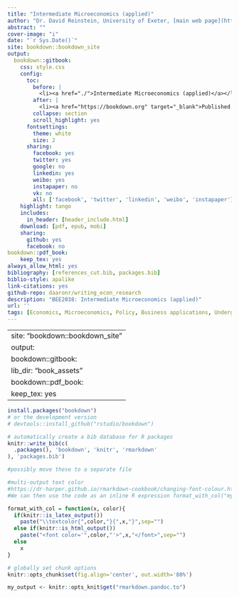 ```yaml
---
title: "Intermediate Microeconomics (applied)"
author: "Dr. David Reinstein, University of Exeter, [main web page](https://davidreinstein.wordpress.com), [innovationsinfundraising.org](https://innovationsinfundraising.org), Twitter: givingtools"
abstract: ""
cover-image: "i"
date: "`r Sys.Date()`"
site: bookdown::bookdown_site
output: 
  bookdown::gitbook:
    css: style.css
    config:
      toc:
        before: |
          <li><a href="./">Intermediate Microeconomics (applied)</a></li>
        after: |
          <li><a href="https://bookdown.org" target="_blank">Published with bookdown</a></li>
        collapse: section
        scroll_highlight: yes
      fontsettings:
        theme: white
        size: 2
      sharing:
        facebook: yes
        twitter: yes
        google: no
        linkedin: yes
        weibo: yes
        instapaper: no
        vk: no
        all: ['facebook', 'twitter', 'linkedin', 'weibo', 'instapaper']
    highlight: tango
    includes:
      in_header: [header_include.html]
    download: [pdf, epub, mobi]
    sharing:
      github: yes
      facebook: no
bookdown::pdf_book:
    keep_tex: yes
always_allow_html: yes
bibliography: [references_cut.bib, packages.bib]
biblio-style: apalike
link-citations: yes
github-repo: daaronr/writing_econ_research
description: "BEE2038: Intermediate Microeconomics (applied)"
url: ''
tags: [Economics, Microeconomics, Policy, Business applications, Undergraduate, Textbook]
---
```



<!--
download: ["book.pdf", "book.epub"]
    includes:
      in_header:  style.css
-->

---
site: "bookdown::bookdown_site"
output:
  bookdown::gitbook:
    lib_dir: "book_assets"
  bookdown::pdf_book:
    keep_tex: yes
---

<!--
base file created from 

`pandoc -f docx -t gfm -o writing_econ_gfm.md "bookoutline3-cutting examples down-cutnamesd.docx" `

and similar from 

`pandoc -f docx -t gfm -o writing_econ_gfm1.md "Adapting back for BOOK --Ec831 outline-fillingindetails_forslides_edMiriam-conflict.docx"`

replacements needed:

- "\[ \]" surrounds math -- square brackets do not need 'escape' in main text
- colors need adjusting to 'format_with_col'

-->


```r
install.packages("bookdown")
# or the development version
# devtools::install_github("rstudio/bookdown")
```


```r
# automatically create a bib database for R packages
knitr::write_bib(c(
  .packages(), 'bookdown', 'knitr', 'rmarkdown'
), 'packages.bib')
```

```r

#possibly move these to a separate file

#multi-output text color
#https://dr-harper.github.io/rmarkdown-cookbook/changing-font-colour.html#multi-output-text-colour
#We can then use the code as an inline R expression format_with_col("my text", "red")

format_with_col = function(x, color){
  if(knitr::is_latex_output())
    paste("\\textcolor{",color,"}{",x,"}",sep="")
  else if(knitr::is_html_output())
    paste("<font color='",color,"'>",x,"</font>",sep="")
  else
    x
}

```

```r
# globally set chunk options
knitr::opts_chunk$set(fig.align='center', out.width='80%')

my_output <- knitr::opts_knit$get("rmarkdown.pandoc.to")

```

<style>

.keyconcept {
 background-color: #356185;
 border-radius: 15px 50px;
 border-color: #356185;
 color: white;
 margin: 20px 0 20px 0;
 padding-left: 25px;
 padding-right: 25px;
 padding-top: 0px;
 padding-bottom: 15px;
}

.keyconcept h3.right {
  float: right;
  color: white;
  width: 25%;
  text-align: center;
}

.keyconcept h3.left {
  float: left;
  color: white;
  width: 65%;
}

.keyconcept strong {
  color:white !important;
}

.keyconcept a:link { color: white !important; }
.keyconcept a:visited { color: white !important; }
.keyconcept a:hover { color: white !important; }
.keyconcept a:active { color: white !important; }

.keyconcept p {
  clear: both;
}

.rmdtip {
  background-image: url("../images/tip.png");
}

<\style>

<!---
Can define text blocks here, refer to them again and again if desired
-->

(ref:test reference) Define a text reference **here**, refer to it later. 

<!--chapter:end:index.Rmd-->

# About this work {-}

`r format_with_col("**Note to friends I've asked to look at this book...**","brown")`

`r format_with_col("Thanks for looking at this. You can leave feedback however you like, including via 'hypothes.is' as suggested just below. Let me know if you want acccess to the github account. \ This is a work in progress. To do this right will take a lot more work, and I may need to seek funding -- let me know if you have any ideas about potential grants/funders. I'm also interested in potentially joining forces with other authors.", "brown")`

## Preface {#preface}

I intend this work, as a 'web book', to be a living resource, continuously improving, building content, and incorporating feedback and collaboration. I will try to make this as interactive and responsive as possible.

**Leaving feedback, asking questions, seeking other's feedback/notes/questions:**

*All feedback is appreciated, and I will try to respond to your questions.* An easy way to take notes and leave feedback: sign up for ['hypothes.is'](https://web.hypothes.is/) and you can put your 'public notes' *directly on this web book.* Don't worry, these comments are saved even if the web book is updated.

<!--
(As noted at <https://www.econometrics-with-r.org/>; thanks for this example:) 
-->

<div class = rmdreview>
This book is in <b>Open Review</b>. We want your feedback to make the book better for you and other students. You may annotate some text by <span style="background-color: #3297FD; color: white">selecting it with the cursor</span> and then click the <i class="h-icon-annotate"></i> on the pop-up menu. You can also see the annotations of others: click the <i class="h-icon-chevron-left"></i> in the upper right hand corner of the page <i class="fa fa-arrow-circle-right  fa-rotate-315" aria-hidden="true"></i>
</div>

If you have benefitted from this work (and you are not one of my students), please consider giving me some sort of ''kudos'' on Twitter or wherever. One way to materially express gratitude: make a donation in my honor to an *effective and international charity*, such as those listed at [givewell.org](givewell.org). If you make this donation and share it on a social media site with the hashtag #DRmicroecon, that would be greatly appreciated.

### Licence

Essentially:

- You can use this freely and create other versions as long as you give proper attribution, and you make your work publicly available

- You cannot sell this or use it, or any part of it, for commercial purposes

https://creativecommons.org/licenses/by-nc-sa/4.0/

<a rel="license" href="http://creativecommons.org/licenses/by-nc-sa/4.0/"><img alt="Creative Commons License" style="border-width:0" src="https://i.creativecommons.org/l/by-nc-sa/4.0/88x31.png" /></a><br /><span xmlns:dct="http://purl.org/dc/terms/" property="dct:title">Microeconomics - an open source text</span> by <a xmlns:cc="http://creativecommons.org/ns#" href="https://github.com/daaronr/writing_econ_research" property="cc:attributionName" rel="cc:attributionURL">David Reinstein</a> is licensed under a <a rel="license" href="http://creativecommons.org/licenses/by-nc-sa/4.0/">Creative Commons Attribution-NonCommercial-ShareAlike 4.0 International License</a>.

## Examples of the sort of fancy interactive stuff I hope to incorporate in this web book

Thanks to Yihui and many others, this book should permit lots of flexible tools. Trying some of these below (with code shown, but it could also be hidden). Thanks Yihui for the [Bookdown package](https://bookdown.org/yihui/bookdown/). 

### A Shiny app {#shiny_test}

```r

knitr::include_app("https://yihui.shinyapps.io/miniUI/", 
  height = "600px")

```
  
### My web pages


[innovationsinfundraising.org](https://innovationsinfundraising.org/doku.php)

(This page couldn't embed)

***

```r

knitr::include_url("https://davidreinstein.wordpress.com/")

```

***

### Scary math

$$\Theta = \begin{pmatrix}\alpha & \beta\\
\gamma & \delta
\end{pmatrix}$$

### R code and data 

These are "code chunks"

```r
x <- 1 + 1
rnorm(10)  # 10 random numbers
plot(dist ~ speed, cars)  # a scatterplot
```

And I can refer to the results of the r code in the text itself, e.g., by writing  

````
``  one plus one equals  ` r x `   ``
````

I get ... one plus one equals `r x`. 

### Other fancy stuff


```r
cat('
<div class = "keyconcept" id="KC5.4">
<h3 class = "right"> Key Concept 5.4 </h3>          
<h3 class = "left"> Heteroskedasticity and Homoskedasticity </h3>
- The error term of our regression model is homoskedastic if the variance of the conditional distribution of $u_i$ given $X_i$, $Var(u_i|X_i=x)$, is constant *for all* observations in our sample:
\\[ \\text{Var}(u_i|X_i=x) = \\sigma^2 \\ \\forall \\ i=1,\\dots,n. \\]

</div>
')
```

"Note"

```block2

"Aside" notes look like this.

```

```block2

Warnings look like this.

```

## Why am I writing this book? {#why_this_book} 

To the best of my knowledge, as of today,  29 Jul 2019, there is no free online open-source intermediate Microeconomics text 

Some [good resources are available](#other_guides) but these:

1. Are mainly targeted at ...

2. are not all publicly-available 

3. are not interactive nor 'web-based'.

The third point is crucial: in my opinion the standard 'textbook' is dead. Particularly for a topic like this, we need a living resource, which can:

- enable organised feedback and discussion forums.

- be continually improved in light of feedback,

- be updated to address new issues and standards in Economics,

- ... and new research technology,

- have hyper-linked content, 

- and incorporate [interactive tools](#shiny_test).


## Using this book


### The structure of this book; what to read and when

### Notes for instructors and course organisers

# Doing a research project: why and how

## Why is doing a research project valuable?

**It will give you the chance to**

- Express your own ideas

- Demonstrate real understanding that goes beyond test-taking skills

- Show your ability to integrate material

- Produce a writing sample

- Gain useful skills and experience that will benefit your academic life and career  
A _dissertation_ or final-year project allows you to explore your aptitude for, and interest in doing economic research. Depending on your department’s rules, you may be invited to choose a topic from a list provided by your instructor or you may be allowed to propose your own topic, subject to your department’s approval. You will use your intellect, skills, creativity, and economics training. You will develop a strong “writing sample” to show prospective employers, academic programs, and academic referees. You will be able to interact directly with your supervisor, to learn from him or her, and to make an impression that will inspire your supervisor to write you a strong letter of reference.

Finally, consider why you are here. You did not come to the university just to read what others have written and nod in appreciation. You are now being given a chance to express yourself. You are taking a first step towards making an impression on the world. Congratulations! Don’t waste your chance; make good use of this opportunity!

<!-- ## How to demonstrate your ability, knowledge, sophistication and insight *in* *economics*
## How to make a modest original contribution
-->

## What you should aim for with an (undergraduate) dissertation; what you should aim for in an essay (coursework)

*(See ingredients below.)*

Your _dissertation_ or “final project” is the output of your own intellectual labor. You will employ the skills and knowledge you have learned throughout your degree, and you will explain, critique, and integrate the work of other authors. But you should also strive to include some of your *own unique ideas, insights, and original analysis.*

We do not expect what you produce to be at the level of a professional academic paper. Still, a professional academic paper should serve as your model. As you read these, try to follow their style, format, presentation, etc.

A *coursework essay* for a standard module is less ambitious. It is largely meant to demonstrate that you understand the principles taught in the module, and that you can apply them to a new but relevant case, topic or situation. Term papers may also be used to show your understanding of a topic that goes slightly beyond what is covered in the module. You should, as much as possible, try to use your own words and express your own insights and views, while still using clear, professional language. A term paper may involve original analysis, but this is not usually necessary. Sometimes, a term paper can be an informed literature survey. (No matter what form your essay takes, remember never to *plagiarise*).



## Ingredients of a successful paper/dissertation

<!-- *In this section* I briefly discuss the elements of a good research paper. Read this section first to get a sense of what you are aiming at. 
-->

<!-- In the next section ['The process of “researching while writing"'] (#process) I will go into more detail about how to actually achieve this.
-->

**Six simple rules for writing a good paper** (and, incidentally, for getting a good mark)

1. Frame your topic as an interesting, well-defined **Economic** question. Demonstrate that you understand your question.

2. Explain what others have written about your topic and which techniques they used. **[Critically](#crit_examine) discuss** the strengths and limitations these. Explain how these relate to and inform your own work. Cite correctly and do not plagiarise.

3. **Apply economics** (and econometrics) to your question. Demonstrate an understanding of your approach and techniques.

4. **Organise and present** your work clearly, including an outline and labels and explanations of any tables, graphs, and equations.

5. Write clearly, logically, and in a professional **academic** style. 

6. If you are aiming to produce a great paper, make an original contribution or **insight.** (This can be a small insight, and it is not always necessary for a top mark.)

***

```r

knitr::include_graphics("images/ecacoacin4life.jpg")

```  

Just remember the simple acronym "ECAOAcIn":^[(Isn’t that catchy?)]

**E**conomic question -- **C**ritical discussion -- **A**pply economics --  **O**rganise/present well -- **Ac**ademic writing -- original **In**sight 


## Getting it right

In the rest of this book, I cover these ingredients in more detail. 

<!-- Some key elements:

(Outline and link here...)
-->


## 'Parameters' of the assignment

**Word counts** may be provided for two reasons:

1. As a rough guide for how much content is expected and

2. To limit the length of papers so your instructor can mark all of the assignments in a timely manner.

In general, the content is what is important, not the words. Those evaluating your essay will ask: 

1. As a rough guide for 'how much content is expected' and

2. To limit the length of papers, to make it possible for the instructors to mark all of the many assignments in the limited time they have. 

In general, the *content* is what is important, not the word count.  Those evaluating your essay will ask: 

- Have you carefully posed and defined your question? 
- Do you understand the previous work that has been done? 
- Have you used and explained your methods? 
- Have you done careful and correct work? 
- Have you explained your assumptions and findings clearly and logically?  


*Don’t pad your writing to achieve the required word count.* In fact, if you can convey the same ideas with fewer words and less repetition, this is better! Focus on *content* and not the *number* of words.


<!--

## Thinking about your mark: what markers will be looking for 

(Demonstrating insight etc., modest original contribution)

A successful *theory paper* (refer to examples … From the
EESJ or
elsewhere)

A successful *survey paper *

A successful *empirical paper (1 macro, 1 micro?)*

A successful *case-study based paper*
-->


## Examples of successful undergraduate dissertations:

You will find excellent examples of research writing in published journals. It is also useful to get a sense of what other undergraduates have done. Here are some to consider.

The [Essex Economics Students
Journal](http://www.essex.ac.uk/economics/research/publications/eesj/)
includes some of the best term papers and undergraduate projects from
the past decade. However, these papers are not “edited”
for presentation in the journal, so even these papers may have
weaknesses.

At UC Berkeley, <https://www.econ.berkeley.edu/undergrad/theses> lists
all of their honors undergraduate papers.

For example, here is a very good empirical paper on development
economics:
<https://www.econ.berkeley.edu/sites/default/files/Soosun%20Tiah%20You_thesis.pdf>

Here is a good example of how to present tables and output from Stata:
<https://www.econ.berkeley.edu/sites/default/files/David%20Arnold%20thesis.pdf>

These are examples from Stanford 2013 (there are also links to 2012 and
previous years):

<http://economics.stanford.edu/content/honors-thesis-2013>

[Here is a good, though rather advanced, micro theory
paper](http://economics.stanford.edu/files/Theses/EvanStormsHonorsThesis-May2013.pdf).

Winners of the “best thesis prize” at Duke University are shown here:

<http://econ.duke.edu/undergraduate/honors-program/awards-and-showcases>

This paper combines theory and empirical work:

Joel Wiles,["Mixed Strategy Equilibrium in Tennis
Serves"](http://econ.duke.edu/uploads/assets/dje/2006_Symp/Wiles.pdf)
(2006)

**Things that will count in your favour**

**Things that will count against you **

**How markers do their job**

## Following up after you have turned in your dissertation (or essay, or proposal/draft)

You have written your paper (or draft) and been given a mark. Now let's throw it
in the bin and forget about it? Absolutely not\! You have on paper an
expression of your own thoughts and ideas. One or more professional
academics have read your work, and giving you feedback. Look at the
feedback, learn from it, and make notes and changes; you cannot reuse
this specifically for another assignment, but it may be an important
writing sample for your future career. It may also be something you can extend and even turn into a publication at some point in the
future.^[This was my experience with an undergraduate dissertation that eventually became a paper co-authored with the professor who suggested the idea. See @Reinstein2005b. I also won a "Hsieh prize" for best undergraduate dissertation at GWU, which earned me \$900, if I recall correctly. Maybe your university also has a prize you are not aware of.]
    
# Getting started {#getting_started}

*This section is about "getting a lay of the land" (orientating yourself) and "getting the ball rolling" (getting things started).

1. What is Economics research? What are the [methods](#whats_theory_empirical) and [fields](#fields)?

2. [How do I ask a good question?](#ask_qn) 

3. [What should I read to help me understand the previous two questions?](#read_ideas)

4. [How should I interact with my supervisor/advisor?](#advisor)


- Choosing and refining your dissertation topic

- Beginning your [literature review](#lit_review_ref)



## Asking a good question {#ask_qn}

**How to ask your question; Posing a relevant, and well-formulated
question**

Maybe you already have an idea burning in your head for years, and you are simply waiting for the sound of the pistol to set your research engines in gear. If so, you are probably a rare exception; students often have only a vague idea of what they are interested in, and no clear sense of what it means to ''do an Economics research project.'' When I was an undergraduate it sometimes seemed like all the questions were already answered and written in the textbooks. Rest assured this is not the case.^[Although economists have been at it for centuries, and built daunting models, these are based on strong and limiting assumptions. These represent simplifications of the real-world; it is not obvious which model best represents a given situation. On the major (and minor) economic questions, the evidence is often thin and contested. (There is some truth to the adage "ask two economists and get three answers.")]

## What makes a good question?

**What is a “well formulated question”? How should you state your question?**


Be clear about what your question is asking; state it in a way that it cannot be misinterpreted. It should be able to be applied to real-world situations and real world data. It should generate falsifiable hypotheses about specific observable things in the real world that (ideally) can be measured.

**What is an “interesting question”? What is a “useful question”?**

Such a question can tell us about human behavior in general, and in the economic sphere (choices subject to constraints). It can help us refine
and develop our economic models. It can “inform policy”, i.e., the best policy to choose depends on the answer to your question. Once you have a good understanding of your question, throughout your paper and your work,
always ask yourself “how does this relate to my question”? ...a good question

> A good term paper will ask an interesting question and offer a plausible answer. It should be plausible in that it is (probably) true, but also not obviously or patently true; and it should be supportable in that it is subject to factual observation or logical demonstration 
> (Gordon Harvey, Harvard Writing Program).

For another perspective on a "useful question", see the [Effective Thesis Project](http://effectivethesis.com/).


## 'Economy theory, science, and previous evidence suggest testable hypotheses'

(From Erica notes [citation needed])

-  Phillips Curve: Negative relationship between inflation and unemployment. Causal statement: Lower higher inflation *leads* to lower unemployment, *ceteris paribus. *

-  Returns to Schooling, human capital: Increased schooling *leads* to higher wages. 

- Health and Income: Positive relationship between life expectancy and GNP per capita. 

- Income Pooling Test : Parents may pool their incomes in order to invest in human capital for their children. 

-  Child Health and Mother's Inputs : Breast feeding increases the cognitive development of children. 

**Consider: Which of the following are “statements of causality:?**

1. Health and Income: There is a positive relationship between life
expectancy and GNP per capita.

2. Income Pooling Test : Parents may pool their incomes in order to invest
in human capital for their children.

3. Child Health and Mother's Inputs : Breast feeding increases the
cognitive development of children.

(Answer: Only the third one, but 1 and 2 could be reformulated as causal
statements)


### Reading to get ideas {#read_ideas}

*Reading* may help you get ideas, consider approaches, and formulate a question. 

**For broad ideas and motivation**, read the newspaper, magazines like the Economists, and websites and blogs.  While reading, ask yourself questions such as: 

- Does this article suggest a *puzzle* that might be answered by Economics?

- Does this resemble a particular economic model I have learned? How is it similar or different?

- What are the open economic questions raised by this article? 

- Is evidence presented or discussed? Is the evidence credible? Does the evidence really provide a convincing case for the ``causal story'' being told?

-  What data might be appropriate for answering the questions raised? Does the article suggest a new source of data?

<!-- Todo: examples here, guidance while reading this.  Give an example --> 

To understand what research in Economics is, how it's done, and how it is organised, you should also start reading **academic Economics papers** in **reputable-peer reviewed journals** like
the *Journal of Economics Perspectives* and  *The Journal of Economic Literature*, which offer broad surveys, as well as journals such as the *Quarterly Journal of Economics* and the *Economic Journal*, which publish original research in a fairly-accesible format. (Articles in journals such as *Econometrica* are often  too technical for an undergraduate to follow.)


An example: 

Romer, David. 1993. Do students go to class? Should they? Journal of Economic Perspectives 7 (Summer): 164-174.

We will return to this below, when we consider the [literature review and referencing](#lit_review_ref), and in more detail when we discuss the [process of doing a literature review](#lit_review_do).

#### Consulting textbooks and course and module materials


## Things you may want to try to get together early in the process, and put in your preliminary 'proposal' {#early_things}

**If you will use data**

- The name and source of your data set, the “scope” of it (e.g., years covered, countries, etc.) whether you have downloaded it, the format it is currently in, the number of observations and variables.

- Some *specific estimation commands* you plan to use as part of your analysis. (Note: this will go in your plan but you should not put statistical code in the main body of  your final project).

**If you will do a case study analysis**

- The source of the material for some of the cases you will analyse, and a discussion of how you will analyse these.

**If you are doing a theory paper**

- Some of the key equations in your model, or in the model that you are expanding upon.

**If your paper is an extended literature review**

- Some of the key insights you hope to bring to this review, ways you intend to critique the existing work, and/or lines along which you plan to compare existing work.


## Meeting with your advisor and interacting with him/her {#advisor}

Most students writing dissertations are matched with a 'supervisor', ideally a supervisor who is interested in the area of research you have chosen. (It may be advisable in choosing a topic to consider your potential supervisors' expertise. )

Your supervisor will welcome your initiative; try to make the best use of his or her time and effort (and your own). 

The role of the supervisor is to give feedback, not to tell you what to do! You are supposed to be an expert on the specific topic; your supervisor may not be (but always has general economics knowledge and experience to share). 

Come prepared: Try to solve your problems on your own first, and take notes on where you are stuck.  Bring any outlines, drafts, and notes you have made.  

You may also email your supervisor an update on your progress and a draft, but she may not always have time to read your work. Remember: time spent reading your drafts count towards the allocated supervision time. 

Before you email or bring in work to your supervisor, make sure that it is readable. Your supervisor does not know what you are thinking or intending, only what you write or explain verbally. 

Do not come only at the last moment!  

`r format_with_col("Discuss your dissertation with your supervisor, and ask him or her to take notes if possible. This will be helpful if you later want to ask for a letter of reference!  If you want someone to write a good letter, he or she  must know you well.","gray")`



# Economics: Methods, approaches, fields and relevant questions {#methods_fields} 

## Economic theory and empirical work: What is it? {#whats_theory_empirical}

**What is economic theory and what can it do?**

Unlike “theory” in some other social science disciplines, economic
theory is mostly based on mathematical modelling and rigorous proof that
certain conclusions or results can be derived from certain assumptions.
But theory alone can say little about the real world.

`format_with_col("In Economics: Models = Theory = Mathematics... for the most part.","orange")`


**What is empirical work and what can it do?**

In contrast, empirical work gathers evidence from the real world,
usually organized into systematic data sets.

  - It tries to bring evidence to refute or substantiate economics
    theory,

  - It tries to estimate parameters such as *price elasticity* or *the
    government spending multiplier* in specific contexts

  - It rigorously presents broad “stylized facts”, providing a clear
    picture of a market, industry, or situation

Much empirical work itself relies on assumptions, either assumptions
from economic theory, or assumptions about the data itself, or both. But
empirical work does not “prove” anything. Instead, it presents evidence
in favour of or against certain hypotheses, estimates parameters, and
can, using the classical statistical framework, reject (or fail to
reject) certain null hypotheses. What “rejecting” means is “if the
assumptions underlying my estimation technique are correct, then it is
highly unlikely that the null hypothesis holds.”


## Normative vs. Positive

The word 'Normative', also called 'prescriptive', often refers to  what ought to be, what an ideal policy
would be, or how to think about judging whether this is a justifiable welfare
function. 

"Positive" work claims to be value-neutral and to address what
is or what must be going on in the real world. Most modern economists
would probably claim their work is "positive", and in this sense, "prescriptive" is often
used as a pejorative, In my experience. However, prescriptive papers can be
very valuable if done well.


```block2

Note: There is also another context in which you will hear the expression 'normative analysis.' This may also be used to describe microeconomic analysis derived from the axioms of rational optimising behavior; this describes much of what you have covered in your textbook. This dual meaning of the word 'normative' is admittedly confusing!

```

## Theoretical vs. Empirical (techniques)

Papers that use theory (modeling) as a technique typically start from a
series of assumptions and try to derive results simply from these
assumptions. They may motivated their focused or assumptions using on
previous empirical work and anecdotes, but these papers do not use
themselves data nor do they do what we call "econometrics". Remember
that in Economics "theory papers" are usually highly mathematical and
formal.

Empirical papers use evidence from the real world, usually to test
hypotheses, but also to generate description and help formulate ideas
and hypotheses.

## Theoretical vs. Applied (focus)

"Theoretical" can also be used to describe a paper's focus; a
theoretical paper in this sense will address fundamentals of economic
modeling. In theory, these may be widely applied across a range of
fields, but they do not typically address any single issue of policy or
focus on a specific industry. These papers are often very difficult to
read and there is argument about whether many such papers will
ultimately "trickle-down" to having practical use. These papers
typically used theory and modeling techniques rather than empirics.
However some empirical papers may be aimed at addressing fundamental
theoretical issues and parameters.

Papers with an "applied" focus will directly target a policy issue or a
puzzle or question about the functioning of certain market or nonmarket
interactions. Nearly all of the papers you will read and work on as an
undergraduate are "applied" in this sense.

## Categories of empirical approaches 

###  “Causal” vs. “Descriptive”

"Causal" papers try to get at whether one factor or event "A" can be
seen to directly "cause" an outcome "B". For example, "does an
individual getting more years of schooling lead him or her to have
higher income, on average?" A good way to think about this conception of
causality is to consider the counterfactual: if a typical person who
received a university degree had been randomly selected to not get this
education, would her income have been lower than it now is? Similarly
(but not identically) if the typical person without his education had
been randomly input into a university program, would her income now be
greater?

Since the real world does not usually present such clean experiments,
"causal" empirical researchers rely on various techniques which usually
themselves depend on" identification assumptions." See, for example,
control strategies, difference in difference, and instrumental variables
techniques.

### Structural vs. Reduced Form

This is a rather complicated issue, and there are long debates over the
merits of each approach.

In brief, structural empirical papers might be said to use theory to
derive necessary relationships between variables and appropriate
functional forms, often as part of a system of questions describing a
broad model. They then "take this model to the data", and estimate
certain parameters; these estimates rely on the key structural
assumptions and the chosen functional form (which is often selected for
convenience) holding in the real world. They may also try to check how
"robust" the estimates are two alternate assumptions and forms.
Structural estimates can then be used to make precise predictions and
welfare calculations.

Reduced form work may begin with some theoretical modeling but it will
not usually try to estimate the model directly. Reduced form work often
involves estimating single equations which may be "partial equilibrium",
and they may often use linear regression and interpret it as a "best
linear approximation" to the true unknown functional form. Reduced form
researchers often claim that results are "more robust" than structural
work, while proponents of structural work may claim that reduced form
econometrics is not theoretically grounded and thus meaningless.

Most of you are likely to focus on reduced form empirical work.

### Quantitative vs. qualitative (the latter is rare in economics)

Quantitative research deals with data that can be quantified, i.e.,
expressed in terms of numbers and strict categories, often with
hierarchical relationships.

Qualitative research is rarely done in modern economics. It relies on
"softer" forms of data like interviews that cannot be reduced to a
number or parameter, and cannot be dealt with using statistical
techniques.

## Methodological research 

Methodological research is aimed at producing and evaluating techniques
and approaches that can be used by other researchers. Most
methodological research in economics is done by econometricians, who 
develop and evaluate techniques for estimating relationships using
data.

## Fields of economics, and some classic questions asked in each field {#fields}

> Economics is about choices under conditions of scarcity, the interaction of individuals governments and firms, and the consequences of these. [citation needed]

### Microeconomics

**Preferences and choices under constraints**; e.g., “how do risk-averse individuals choose among a set of uncertain gambles?” … “How does consumption of leisure change in response to an increase in the VAT?”

<br>

**Game theory, interactions**; … “How do individuals coordinate in ‘stag hunt’ games, and are these equilibria robust to small errors?” 


<br>

**Mechanism design and contract theory**; … “How can a performance scheme be designed to induce the optimal level of effort with asymmetric information about ability?”

<br>

**Equilibrium**; … “Is the general equilibrium of an economy with indivisible goods Pareto optimal?”

<br>

### Macroeconomics

**Stabilisation**; … “how do changes in the level of government spending affect the changes in the rate of unemployment?”

<br>

**Growth**; …“Why did GDP per capita increase in Western Europe between 1950 and 1980?”

<br>

**Aggregates, stocks, and flows**; … “Does a trade deficit lead to the government budget deficit, or vice/versa, (or both, or neither)?”

<br>

**Money and Banking** … “Does deposit insurance decrease the likelihood of a bank run?”


<br>

### Financial Economics (not as broad as the first two)

“Can an investor use publicly-available information be used to systematically earn supernormal profits?” (the Efficient Markets Hypothesis)

### Econometrics (methods/technique)

“What is the lowest mean squared error unbiased estimator of a gravity equation?”

### Experimental (a technique)

Do laboratory subjects (usually students) coordinate on the efficient equilibrium in \`stag hunt’ games? Do stronger incentives increase their likelihood this type of play?

### Behavioural (an alternate approach to micro)

“Can individual choices over time be rationalised by standard exponential discounting, or do they follow another model, such as time inconsistent preferences and hyperbolic discounting?”

### Applied fields

##### Development 

“Has the legacy of British institutions increased or decrease the level of GDP in former colonies?”

#### Labour

"Do greater unemployment benefits increase the length of an unemployment spell, and if so, to what extent?”

#### Public

"Does public support for education increase or decrease income inequality?”

#### History

“Why did the industrial revolution first occur in Britain rather than in another country?”

#### Trade

“Are protectionist infant industry policies’ usually successful in fostering growth?”


#### International 

“Do floating (rather than fixed) exchange rates lead to macroeconomic instability?”

#### Environmental

“What is the appropriate discount rate to use for considering costly measures to reduce carbon emissions?”

#### Industrial Organization 

“Do firms innovate more or less when they have greater market power in an industry?”

#### Health

“Do ‘single payer’ health care plans like the NHS provide basic health care services more or less efficiently then policies of mandated insurance and regulated exchanges like in the Netherlands?”

A more extensive definition and discussion of fields is in Appendix A of
[“Writing Economics”](http://isites.harvard.edu/fs/docs/icb.topic235750.files/WritingEconomics.pdf)


### Do you know?...

*Which type of analysis typically uses the most ‘difficult, formal’ maths?*^[Answer: 1. Microeconomic theory]

1. Microeconomic theory 
1. Applied econometric analysis
1. Descriptive macroeconomics


# Literature review and citations/references {#lit_review_do}

```r
knitr::include_graphics("images/lit_review_header.png")
```

Your may have done a literature survey as part of your proposal. This will be *incorporated* into your dissertation, not left as separate stand-alone. Most economics papers include a literature review section, which may be a separate section, or incorporated into the paper's introduction. (See {#organising} for a standard format.)

```block2

*Some disambiguatino:*
  
A ‘Literature survey’ paper: Some academic papers are called ‘literature surveys’. These try to summarise and discuss the existing work that has been done on a particular topic, and can be very useful. 
See, for example, works in The Journal of Economic Perspectives, the Journal of Economic Literature, the “Handbook of [XXX] Economics”

Many student projects and undergraduate dissertations are mainly literature surveys.

```

## What is the point of a literature survey?

Your literature review should explain:

1.  what has been done already to address your topic and related questions, putting your work in perspective, and

2.  what techniques others have used, what are their strengths and weaknesses, and how might they be relevant tools for your own analysis. 


```r
knitr::include_graphics("images/research_beach.JPG")
```



## What previous work is relevant? {#whats_relevant}

**Focus** on literature that is relevant to your topic only.

<span class="underline">**But** do not focus only on articles about your
*exact topic*</span>\! For example, if your paper is about the relative
price of cars in the UK, you might cite papers (i) about the *global*
automobile market, (ii) about the theory and evidence on competition in
markets with similar features and (iii) using econometric techniques
such as “hedonic regression” to estimate “price premia” in other markets
and in other countries.

Consider: If you were Colchester a doctor and wanted to know whether a
medicine would be effective for your patients, would you *only* consider
medical studies that ran tests on Colchester residents, or would you
consider more general national and international investigations?

## What are “good” economics journal articles? {#good_journals}

You should aim to read and cite peer-reviewed articles in reputable
economics journals. (Journals in other fields such as Finance, Marketing
and Political Science may also be useful.) These papers have a certain
credibility as they have been checked by several referees and one or
more editors before being published. (In fact, the publication process
in Economics is extremely lengthy and difficult.)

Which journals are "reputable"? Economists spend a lot of time thinking
about how to rank and compare journals (there are so many papers written
about this topic that they someone could start a “Journal of Ranking
Economics Journals”. For example,
“[REPEC](http://ideas.repec.org/top/top.journals.simple.html)” has one
ranking, and
[SCIMAGO/SCOPUS](http://www.scimagojr.com/journalrank.php?area=2000) has
another one. You may want to focus on journals ranked in the top 100 or top 200 of these rankings. If you find it very interesting and
relevant paper published somewhere that is ranked below this, is okay to
cite it, but you may want to be a bit more skeptical of its findings.

Any journal you find on [JSTOR](https://www.jstor.org/) is respectable, and if you look in the
back of your textbooks, there will be references to articles in
journals, most of which are decent.

You may also find unpublished “working papers”; these may also be useful
as references. However, it is more difficult to evaluate the credibility
of these, as they have not been through a process of peer review.
However, if the author has published well and has a good reputation, it
might be more likely that these are worth reading and citing.

### Unpublished “working papers"

You may also find unpublished “working papers” or 'mimeos'; these may also be useful
as references. In fact, the publication process in Economics is so slow (six years from first working paper to publication is not uncommon) that not consulting working papers often means not being current. 

However, it is more difficult to evaluate the credibility
of this 'grey literature', as they have not been through a process of peer review. However, if the author has published well and has a good reputation, it might be more likely that these are worth reading and
citing. Some working paper series are vetted, such as NBER; in terms of credibility, these might be seen as something in between a working paper and a publication. 

 
```block2

*Which of the following are “peer-reviewed articles in reputable economics journals”? Which of the following may be appropriate to cite in your literature review and in your final project?*^[Answer: only b is a ‘peer reviewed article in a reputable economics journal’. All of these might be useful to cite, however.]
  
1. Klein, G, J. (2011) “Cartel Destabilization and Leniency Programs – Empirical Evidence.” ZEW - Centre for European Economic Research Discussion Paper No. 10-107

2. Spencer, B. and Brander, J.A. (1983) “International R&D Rivalry and Industrial Strategy”, Review of Economic Studies Vol. 50, 707-722

3. Troisi, Jordan D., Andrew N. Christopher, and Pam Marek. "Materialism and money spending disposition as predictors of economic and personality variables." North American Journal of Psychology 8.3 (2006): 421.

4. The Economist,. 'Good, Bad And Ugly'. Web. 11 Apr. 2015. [accessed on…]

5. Mecaj, Arjola, and María Isabel González Bravo. "CSR Actions and Financial Distress: Do Firms Change Their CSR Behavior When Signals of Financial Distress Are Identified?." Modern Economy 2014 (2014).

6. Universities, U. K. "Creating Prosperity: the role of higher education in driving the UK’s creative economy." London Universities UK (2010).

```



## How to find and access articles {#access_lit}
 
  
You should be able to find and access all the relevant articles online. Leafing through bound volumes and photocopying should not be neededs. (Having been a student in the late 90's and 2000's, I wish I could get those hours back.)

```r
knitr::include_graphics("images/cardcatalogue.JPG")
```



Good online tools include Jstor (jstor.org) and Google Scholar
(scholar.google.co.uk). Your university should have access to Jstor, and
Google is accessible to all (although the linked articles may require
special access). You will usually have the 'most access' when logged into your university or library computing system.If you cannot access a paper, you may want to consult a reference librarian.

It is also ok, if you cannot access the journal article itself, to use the last working paper
version (on Google scholar find this in the tab that says "all X versions", where X is some number,  and look for a PDF). However, authors do not always put up the most polished versions, although they should do to promote open-access. As a very last resort, you can e-mail the author and ask him or her to send you the paper.

When looking for references, try to find ones published in respected refereed economics journals (see [above](#good_journals)).  

## Good starting points: Survey article, course notes, and textbooks 

A "survey article" is a good place to start; this is a paper that is
largely a categorization and discussion of previous work on a particular
topic. You can often find such papers in journals such as 

- the Journal of Economic Perspectives,
- the Journal of Economic Surveys, 
- and the Journal of Economic Literature.

These will be useful as a "catalog" of papers to read and considers citing. They
are also typically very readable and offer a decent introduction to the
issue or the field.

It is also helpful to consult module (course) notes and syllabi from the
relevant field. Do not only limit yourself to the ones at your own
university; many of universities make their course materials publicly
accessible online. These will not only typically contain reading lists
with well-respected and useful references, they may also contain slides
and other material that will help you better understand your topic and
the relevant issues.

*However, be careful not to take material from course notes without
properly citing it. (Better yet, try to find the original paper that the
course notes are referring to.)*

Textbooks serve as another extremely useful jumping off point. Look
through your own textbooks and other textbooks in the right fields.
Textbooks draw from, and cite a range of relevant articles and papers.
(You may also want to go back to textbooks when you are finding the
articles you are reading too difficult. Textbooks may present a simpler
version of the material presented in an article, and explain the
concepts better.)

## Backwards and forwards with references {#back_forwards}

When you find a useful paper, look for its "family." You may want to go back to earlier, more fundamental references, by looking at the articles that
this paper cited.  See what is listed
as "keywords" (these are usually given at the top of the paper), and "JEL codes". Check
what papers this paper cites, and check what other papers cited this
paper. On Google scholar you can follow this with a link “Cited by…”
below the listed article. “Related articles” is also a useful link.


## Citations

**Keep track of all references and citations**

You may find it helpful to use software to help you manage your
citations

- A storage “database” of citations (e.g., Jabref, Zotero, Endnote, Mendeley);
these interface well with Google Scholar and Jstor

- An automatic “insert citation” and “insert bibliography” in your word
processing software

Use a tool like Endnote to manage and insert the bibliographies, or use a
bibliography manager software such as Zotero or Jabref, 

Further discussion: [Citation management tools](#cite_manage)

### List of works cited

Put your list of references in alphabetical order by author’s last name
(surname).

Include all articles and works that you cite in your paper; do not
include any that you *don’t* cite.

[reference guide here]

### Avoiding plagiarism and academic offenses**

Here is a [definition of plagiarism](https://www.plagiarism.org/article/what-is-plagiarism)

The main point is that you need to *cite everything that is not your own work.*  Furthermore, be clear to distinguish what is your own work and your own language and what is from somewhere/someone else.

*Why cite?* Not just to give credit to others but to make it clear that the *remaining* uncited content is your own.

**Here are some basic rules:**

(Rephrased from University of Essex material, as seen in Department of Economics, EC100 Economics for Business Handbook 2017-18, <https://www1.essex.ac.uk/economics/documents/EC100-Booklet_2017.pdf> accessed on 20 July 2019, pp. 15-16)

- Do not submit anything that is not your own work.

- Never copy from friends.

- Do not copy your own work or previously submitted work. (Caveat: If you are submitting a draft or a ‘literature review and project plan’ at an earlier stage, this can be incorporated into your final submission.

- Don’t copy text directly into your work, unless: 
  - you put all passages in quotation marks: beginning with ' and ending with ',  or clearly offset from the main text
  - you cite the source of this text.
  
> It is not sufficient merely to add a citation for the source of copied material following the copied material (typically the end of a paragraph). You must include the copied material in quotation marks. 
 ... Ignorance ... is no defence.' (ibid, pp. 15 )

('Ibid' means 'same as the previous citation'.)

**WARNINGS**

Your university may  use sophisticated plagiarism-detection software. Markers may also report if the paper looks suspect

Before final submission, they may ask you to go over your draft and sign that you understand the contents and you have demonstrated that the work is your own.

Not being in touch with your supervisor may put you under suspicion.

Your university may give a *Viva Voce* oral exam if your work is under suspicion. It is a cool-sounding word but probably something you want to avoid.

Your university may store your work in its our database, and can pursue disciplinary action, even after you have graduated.

Penalties may be severe, incliding failure with no opportunity to retake the module (course). You may even risk your degree!

## How to write about previous authors’ analysis and findings

### Use the right terminology

Oops: 

 ```block2

>  “Johnson et al. (2000) provide an analytical framework that sheds substantial doubt on that belief. When trying to <span class="underline"> obtain a correlation</span> between institutional efficiency and wealth per capita, they are left with largely inconclusive results.” 


```
 
They are not trying to "obtain a correlation"; they are trying to measure the relationship and test hypotheses.

### “Findings”: Critically examine sources 

Don't take everything that is in print (or written online) as gospel
truth. Be skeptical and carefully evaluate the arguments and evidence
presented. Try to really survey what has been written, to consider the
range of opinions and the preponderance of the evidence. You also need to be careful to distinguish between "real research" and propaganda or press releases.

```block2

>  The returns to higher education in Atlantis are extremely high. For the majority of Atlanian students a university degree has increased their lifetime income by over 50%, as reported in the “Benefits of Higher Education” report put out by the Association of Atlantian Universities (2016). 

```
 
*But don’t be harsh without explanation:*

```block2

Smith (2014) found a return to education in Atlantis exceeding 50%. This result is unlikely to be true because the study was not a very good one.

```
 
### “Findings:” “They Proved”

A theoretical economic model can not really prove anything about the real world; they typically rely on strong simplifying assumptions.

*Cringe*: 

```block2

>  Through their economic model, they prove that as long as elites have incentives to invest in de facto power, through lobbying or corruption for example, they will invest as much as possible in order to gain favourable conditions in the future for their businesses.

```
 
Better:

```block2

> In their two period model, which assumes \[details of key assumptions here\], they find that when an elite *Agent* has an incentive to invest in de facto power, he invests a strictly positive amount, up to the point where marginal benefit equals marginal cost”

```
 


**Empirical work does not “prove” anything (nor does it claim to).**

*It relies on statistical inference under specific assumptions, and an
intuitive sense that evidence from one situation is likely to apply to
other
situations.*

*Shudder*: 


```block2
 
> “As Smith et al (1999) proved using data from the 1910-1920 Scandanavian stock exchange, equity prices always increase in response to reductions in corporate tax rates.”


```
 
Better:

```block2

> “Smith et al (199) estimated a VAR regression for a dynamic CAP model using data from the 1910-1920 Scandanavian stock exchange. They found a strongly statistically significant negative coefficient on corporate tax rates. This suggests that such taxes may have a negative effect on publicly traded securities. However, as their data was from a limited period with several simultaneous changes in policy, and their results are not robust to \[something here\], further evidence is needed on this question.”

```
 

### “Findings”: How do you (or the cited paper) claim to identify a *causal* relationship?

> This policy was explained by Smith and Johnson (2002) in their research on subsidies and redistribution in higher education. <span class="underline">Their results showed</span> that people with higher degree have higher salaries and so pay higher taxes. Thus subsidizing higher education leads to a large social gain.

The results the student discusses seem to show an association between
higher degrees and higher salaries. The student seems to imply that the
education itself led to higher salaries. This has not been shown by the
cited paper. Perhaps people who were able to get into higher education
would earn higher salaries anyway. There are ways economists used to try
to identify a "causal effect" (by the way, this widely used term is
redundant as all effects must have a cause), but a mere association
between two variables is not
enough

> As inflation was systematically lower during periods of recession, we see that too low a level of inflation increases unemployment.

Economists have long debated the nature of this “Phillips curve”
relationship. There is much work trying to determine whether the
association (to the extent it exists) is a causal one. We could not rule
out reverse causality, or third factor that might cause changes in both
variables.

## ...Stating empirical results

Don’t write: “I accept the null hypothesis.”

Do write: “The results fail to reject the null hypothesis, in spite of a large sample size and an estimate with small standard errors” (if this is the case)

```block2

Note: The question of what to infer from acceptance/rejection of null
hypotheses is a complex difficult one in Classical (as opposed to
Bayesian) statistics. This difficulty is in part philosophical:
classical hypothesis testing is *deductive*, while inference is
necessarily *inductive.*

```

## What to report

> *You need to read this paper more clearly; it is not clear what they
> conclude nor what their evidence is.*

## Organising your literature review {#organize-litreview}

A common marking comment: 

> *These papers seem to be discussed in random order – you need some
> structure organising these papers thematically, by finding, by
> technique, or chronologically perhaps. *

How should you organise it? In what order?

- Thematically (usually better)

- By method, by theoretical framework, by results or assumptions, by field

- Chronologically (perhaps within themes)

**Exercise:** Compare how the literature review section is organized in papers you are reading.


```r

knitr::include_graphics("images/organising_lit_outline.png")

```  

*Q: What sort of structure am I using in the above outline?*

It may also be helpful to make a 'table' of the relevant literature, as in the figure below.  This will help you get a sense of the methods and results, and how the papers relate, and how to assess the evidence. You may end up putting this in the actual paper.

```r

knitr::include_graphics("images/organise_lit_table.png")

```  

## What if you have trouble reading and understanding a paper?

- Consult a survey paper, textbook, or lecture notes that discuss this paper and this topic

- Try to find an easier related paper

- Ask your supervisor for help; if he or she can

- Try to understand what you can; do not try to “fake it”

## Some literature survey do's and don'ts

Do not cite irrelevant literature. 

Do not merely list all the papers you could find.

- Discuss them, and their relevance to your paper. 

- What are their strengths and weaknesses? What techniques do they use, and what assumptions do they rely on? How do they relate to each other?

Use correct citation formats.

Try to find original sources (don't just cite a web link). 

Don't just cut and paste from other sources. And make sure to attribute every source and every quote. Be clear: which part of your paper is your own work and what is cited from others? The penalties for plagiarism can be severe\!

- [Critically examine](#crit_examine) the sources, arguments, and methods

## Comprehension questions: literature review {#comprehension_lit}


**How to discuss empirical results: “Causal” estimation, e.g., with Instrumental Variables**

*Which is the best way to state it?*^[The second one; if this is really *causal* evidence.]

```block2
 

1. “As I prove in table 2, more lawyers lead to slower growth (as demonstrated by the regression analysis evidence).”

2. “Table 2 provides evidence that a high share of lawyers in a city’s population leads to slower growth.”

3.“Table 2 shows that a high share of lawyers in a city’s population is correlated with slower growth.”

```

```block2

*Which is better?*^[The first one. There is no 'correct regression'. It is also not really correct in classical statistics to 'find no effect'.]
  
1. “However, when a set of observable determinants of city growth (such as Census Region growth) are accounted for, the estimate of this effect becomes less precise.”

*or* 
  
2. “In the correct regression I control for all determinants of city growth and find that there is no effect of lawyers on growth”


```
 
 

**Stating empirical results: descriptive**

Do write:

“Using the US data from 1850-1950, I find that inflation is lower during periods of recession. This is statistically significant in a t-test [or whatever test] at the 99% level, and the difference is economically meaningful. This is consistent with the theory of …, which predicts that lower inflation increases unemployment. However, other explanations are possible, including reverse causality, and unmeasured covarying lags and trends.”

“I find a significantly lower level of inflation during periods of recession, and the difference is economically meaningful. This relationship is statistically significant and the data is accurately measured. Thus I find that inflation increases unemployment.”

```block2

*Some tips on writing a good paper-- relevant to literature reviews* 

1. Answer the question
2. Provide clear structure and signposting
3. Demonstrate an ability for critical analysis
4. Refer to your sources
5. Produce a coherent, clear argument 
6. Take time to proofread  for style and expresssion

- Source "Assignment Writing Skills EBS 3rd year 2012""
```
 

# Doing it: The process of researching and writing, organising your paper {#doingit}

## The process of “researching while writing” {#process}

###  Getting help from other sources: the writing center, students, other lecturers, etc.

**Learn from the feedback you have received** (on previous term papers)
but also learn from your dissertation for your later life

## Slogging through

**Keep a positive attitude, but don’t rest on your laurels**

**What to do if you don't understand things in the papers you are
reading**

**Do not wait till the last moment **

... not in doing your writing, or your data work or your presentation
of results

**Don't be a perfectionist who ends up writing half a paper –** write an
OK paper, and then make a good paper, and then make it great paper.

“The perfect is the enemy of the good”

> [Writing] begins with mere fluency, getting the stuff down on paper.
> And it ends with revising again and again, until you've removed all
> the traps and ugliness. ... [Sitting] down to write can be a problem,
> for it is then that your subconscious, which is dismayed by the
> anxiety of filling up blank pieces of paper, suggests [goofing off or
> doing any other type of chore]. [Fight] doubt -- the conviction
> that everything you've done so far is rubbish-will wash over you from
> time to time. ... The only help is a cheerful faith that more work will
> raise even this rubbish up to your newly acquired standards.
> Irrational cheerfulness is hard to teach but good to have for any
> work.

-@McCloskey2000 ^[Do you know what the '...' bits mean above? This means a break in the direct quote. What do the square brackets '[blah]' mean? This means that whatever is in the square brackets is a *paraphrase* of the authors' words. We return to citation formats under ['Doing a literature review (and citing references)'](#lit_review_do)].

```r
knitr::include_graphics("images/nearly_top.jpg")
```


## Organising your paper {#organising}

If you read journal articles, you will see these are organised into sections in a standard way, with some variations. This is more or less as follows.

**Standard format**

- (Abstract)
- Introduction
- (Literature review)
- (Data description and background)
- (Model/theory)
- Analysis and results
  - Robustness checks, extensions
- Conclusion
- list of works cited


## Outlining, structuring, and refining your paper

In doing your writing, go from 'large to small'. Always ask yourself 'how does this relate to my question and support my analysis?'

Go from: 

**Outline**

to

**Sections**

to

**Paragraphs**

to

**Sentences**

```block2

Ask: "What is the purpose of every sentence?"

- Does it serve the purpose of the argument or explanation that you are making in this paragraph/section/paper?
  
- Is it in the right section?

- Have you already said it?

```

### Why make an outline? How to do it?


```r
 
knitr::include_graphics("images/outline_circles.png")

```  


**Create an outline, take notes, write down your ideas and then
integrate these into the outline **

Balance the different parts of your paper: outlining, literature review, theory, data work, econometrics, stating results, summarizing
conclusions, etc.

- these will interact with one another and you cannot completely separate them.

Cutting and pasting might be part of your *process*, but you don't want
your final submission to be a cut and paste collage.


> [Write] out the notes as paragraphs, then print them out, cut them up
with scissors, finding the best arrangement.
> - McCloskey (2000)

*This is “old-school” but a good way of thinking about things in
general, whether in print or on a screen.*


**…Doing theory and empirics, integrating it into the outline, etc.**


# Economic theory, modeling, and empirical work {#theory_modeling_empirical}

## (From theory to) empirical work

## Doing economic modelling and theory

Economic models usually involve one or more  of:

- Individual (or firm or other actor) optimization... maximization of a utility,  profit or welfare function (over time, perhaps involving uncertainty) subject to one or more constraints

- Aggregation of the above and consideration of an 'equilibrium' outcome, usually involving an equilibrium price

- Game theoretic (or principle-agent/mechanism design) treatment of a strategic interaction between multiple 'actors', considering the equilibrium (or other reasonable predicted outcome) and the  'comparative statics; of this as key factors ('parameters') are varied 


**Doing economic theory**

You may have heard that 'you should not do a theory dissertation as an undergraduate.' That is the case that it is difficult to make a substantial contribution to pure economic theory. This work is highly mathematical. The models stemming from our basic framework and beyond have been explored in great depth and sophistication. The frontiers have been pushed very far in terms of ‘what are the implications of our standard assumptions and in what ways can they be relaxed’.

 However, this does *not* mean that you should not do theory and modeling in your undergraduate dissertation. You *should* try to incorporating and adapting existing models (remember Economic theory=models=maths… approximately). You can also make this the main focus of your dissertation.

Remember, you are not writing this dissertation to advance the frontiers of Economics. In large part,  you are trying to  show your understanding and ability to apply techniques to specific questions. 

If you can explain and adapt a rigorous theoretical model to apply to particular case, yielding intuition, you have done well. (For example… )

Even if you're not doing a "theory paper”, specifying a model will benefit your paper in several ways: 

1. Fixing your ideas and arguments precisely and demonstrating internal consistency

2. Motivating your (empirical) analysis

E.g., why might we expect an impact of education on income? Why might the private returns exceed the social returns? What are the *channels* by which education could yield personal and social gains (or losses)? 

2. Providing structure and 'restrictions' for your empirical analysis

3. Connecting to the Economic literature and incorporating the general insights of the field

4. Helping you consider and estimation 'policy implications' of your results

<br>

**Building an economic model**

…

**Posing your hypothesis an empirical test**

**Writing an empirical/econometric model**

## Economic theory and empirical research: writing about your work

**Explain the limitations of your analysis to the reader, and what the
next step would be.** Perhaps you are aware there is an advanced
estimation technique, or a larger data set, that could better answer
your thesis question. However, this might be “too difficult” considering
your abilities and resources. If you can explain this, do so.

**If you're doing a theory paper** (also useful in an empirical paper)
try to explicitly state and clearly explain a formal economic model,
using mathematical notation.

**If you're doing an empirical paper** clearly explain and describe your
data, techniques, and results. Explain the econometrics behind your
techniques as clearly as you can.

## Empirical work: techniques and econometrics


```r
knitr::include_graphics("images/fishtile")
```



**Techniques**. Understand what techniques others have used to answer
your question, what technique you are using and why, and the arguments
for each technique. Understand the limitations of each technique,
previous papers, and of your own work.

Show you understand economic theory and the connection between theory
and econometrics and empirical work. Understand the difference between
these, and what each can do.

**Use of techniques: use the tools you can handle, understand, and
explain.** Try to use the right techniques, but also try to limit
yourself to techniques you can explain, at least in general terms.

Justify the techniques you use; don’t merely hide behind the
rationalisation that “other authors did it”. If other authors jumped off the Brooklyn bridge, would you jump?

**Know your limits.** Set reasonable goals for your dissertation, and do not claim to have achieved more than you have
done.


## Why do we use data?

### What data you do you need to answer your question?

### Descriptive

To measure and understand our *object of study*: *the economy*
(including individuals, households, firms, and governments)

*Levels* of variables, *patterns* (e.g., Life cycle consumption),

observed *relationships between* variables (differences by group,
correlations, linear relationships, etc.)

- For its own sake

- To use in executing policy (e.g., the Consumer Price Index)

- To generate hypotheses and “calibrate” our models

**<span class="underline">We can have statistical tests of “descriptive”
hypothesis.</span>**

*E.g., testing *

> H0: Incomes of men and women are the same *ceteris paribus*
> vs.
> HA: Women with the same characteristics as men earn less on average.

*Note: this is not testing a causal relationship;*

*a difference doesn’t necessarily imply a particular explanation (e.g.,
sex discrimination).*


### Causal:  To make statistical inferences (and statistical predictions) about *effects*

(sometimes called “causal effects” but I find that redundant).

To **measure** and **test hypotheses** about the **causal relationship**
between important factors and outcomes.

**<span class="underline">What data do you need to answer your
question?</span>**

***Relevant*** **to your topic**

the relevant population, years, fields;

relevant outcome variable(s), “independent variable(s)” of interest,
control variables)

***Useful* for answering your question**

*e.g., contains a useful “instrumental variable”, a long enough time
series, or repeated observations on individuals to allow ‘fixed effects’
controls*

***Reliable, accessible, understandable***

**What data have *previous authors* used to answer this or related
questions?**

## Some types of data

- Survey and collected data: self-reports, interviewers, physical measures and visual checks

- Administrative data (e.g., tax records)

- Transactions/interactions
  - Scanner data
  - Web data (e.g., Ebay, Amazon)
  - Price data
  
- Public financial data and company reports

- Official government data (public releases and announcements, e.g., budget
data)

- Data from lab experiments 

- Data from field experiments 

<br> 

*Consider the differences between:*

- Micro-data (individual/transaction level) vs. Macro-data (aggregated to firm, region, country-year level etc)

- Panel vs cross-section vs time-series data


```r
knitr::include_graphics("images/colors_ngram.PNG")
```


## Getting and using data

### Finding data

```block2

Update: A particularly promising resource: [Google dataset search](https://toolbox.google.com/datasetsearch)

```

In searching for data, note that the American Economics Association has
a very comprehensive list of
links: [<span class="underline">http://www.aeaweb.org/RFE/toc.php?show=complete</span>](http://www.aeaweb.org/RFE/toc.php?show=complete)
for the UK in specific, see
[<span class="underline">http://www.statistics.gov.uk/default.asp</span>](http://www.statistics.gov.uk/default.asp)

For macro and micro data, see
[http://www.esds.ac.uk/](http://www.esds.ac.uk/%20%20)

For large scale data, see also [the UK Data Service database](https://www.ukdataservice.ac.uk/ ). 

Some other sources of data, and links to aggregations [on my webpage here](https://davidreinstein.wordpress.com/teaching-teaching-philosophy-resources-for-students/useful-links-data-software-journals-etc/).

See also a general list of resources [in this airtable view](https://airtable.com/shr2tkqprTh2yqabv).

Also note that data from published papers are typically expected to be
made publically accessible (for replication and checking purposes). If
you cannot find it on the journal or the author's website, you can email
the corresponding author to ask for it.

Don't wait too long to begin collecting your data and producing simple
graphs and summary statistics, to get a sense of your data.

Empirical work is difficult and you may not be able to get the “best”
data This is OK. Remember, at the undergraduate/MSc level, we generally want you to show your *competencies* in these assignments; we expect the analysis will have limitations.

### Some examples of datasets used by Undergraduate students


*Workplace Employee Relations Survey*: Private Sector Panel, 1998-2004 data, from the UK Data Archive. 

Data on cigarette consumption from the US Centers of Disease Control (CDC) from 1986 to 2011, for 50 states $\rightarrow$  1300 observations.

The 1958 National Child Development Survey, a longitudinal study tracking a group of individuals born in a single week in 1958.

Data on UK cities’ population, employment, geography, extracted from various ONS tables.

“The ICCSR UK Environmental & Financial Dataset, is a large panel data
set on a a sample of firms, giving a set of ratings on “community and
environmental responsibility”; merged to a set of financial variables on
these firms, collected from Datastream

Exchange rates between the US dollar, the British pound, Australian
dollar, Canadian dollar and Swiss franc, for the period 1975-2010, from
the OECD Main Economic Indicators database.

The World Bank Development Indicator database (2013); 210 countries over
a 20-year period from 1991-2010

65 banks over 8 years from BankScope (profitability measures,
etc)

## Understanding your data 

Present simple statistics and graphics on your data before doing more
involved analyses.

## What does data look like (brief)


### Observations, variables

Each “unit” is an observation. Think of these as the rows of a spreadsheet.Every unit will have values for each of the “variables”. You may create new variables from transformations and combinations of the variables.You may limit your analysis to a subset of the observations for justifiable reasons. Your analysis may need to *drop* some observations, e.g., with missing variables (but be careful).


### Cross-sectional, time-series, and panel data ![image.png](media/image5.png) ![image.png](media/image6.png)![image.png](media/image7.png)![image.png](media/image8.png) ![image.png](media/image9.png)

### String and numeric variables

String variables are text. In their raw form, they usually have quotes
(“john smith”,) around them.

Numeric variables can be integers, “floats”, etc, stored in various
forms. They are numbers.

Most statistical packages and programming languages treats these two types of variables differently, with a different
“syntax” and different commands for each. Be careful.

There are many other data types, with some variation in how these are categorised and stored between languages. E.g., 

- 'Factor' variables (categorical, ordinal)

- Logical (true/false)

- Date and time variables 

## Doing an econometric analysis

(see previous notes on using data)

**Which techniques **

You may not be able to use the "ideal" estimation technique; it may be
too advanced. But try to be aware (and able to explain) of the strengths
and weaknesses of your econometric approach.

**Time series, cross section, or panel data?**

“A major problem is always understanding the difference between a panel
and a time series. My students always want to just do a time series
regression, and don't understand why the cross-section dimension is
important.” –University of Essex lecturer

Common difficulties

Diagnostic tests, etc.

Interpreting your results

“The second most frequent issue is that they think they are supposed to
get a 'right' answer. They stress out when the regression doesn't come
out 'right'.” – University of Essex lecturer

## Presenting your results

**…**

**Considering alternative hypotheses and “robustness checks”**

# Writing, argumentation, presentation, and (Economic) logic: Being clear and making sense {#writing_it}


<center>
![Presentation](images/jesus.png)
</center>

<!--
 Life's but a walking shadow, a poor player, That struts and frets his hour upon the stage And then is heard no more: 
-->

> ... it is a tale Told by an idiot, full of sound and fury, Signifying nothing. – The Tragedy of Macbeth, W. Shakespeare, Act 5 Scene 5. 


## What is this and why would anyone read it?

*What is this?*^[David Reinstein, The Economics of the Gift, translated from English to Chinese to French to Urdu and back to English by Google Translate. 
]

```block2


 
> This article generally, gift economy, modern and pre-modern, mainstream, and behavioral economics point of view, considered a gift. I selected literature survey focused on six key points of the proposal: 

> (A) gift exchange transaction easy to distinguish the economy, faced not reliable  2.  Buying equipment, collection, your business can not afford. 

> III. Some donors experience or gift retains control over the stock of the public.   Four. Woe to such disgusting behavior problems as a gift, think about a balanced performance  "inadequate" deadweight loss of gift giving can be ignored.  

> V. International (anonymous) signal identification and quality of the whole group can.   

```

*Can you make sense out of this text?*
*Would you like to read something like this?* 

<!-- 
It was written by an admitted genius, but it is not 'putting its best foot forward.'
-->

A reader cannot guess what is in your head. He or she can only interpret what is written down. It's not enough for you as the *writer* to have great ideas and understand things well; you need to convey this to the *reader*. If the person who is marking your work cannot understand what you mean in a section, they may just skip this section.

  
<br> 

## Writing well: Clarity

**Your writing must be understood by others.** This sounds obvious, but it is not always easy to do. As McCloskey (2000) notes, try to write not only “so that the reader can understand but so that he cannot possibly misunderstand.”

> [not] merely so hat the reader can understand but so that he cannot possibly misunderstand. 

Write so that the reader’s brain does not freeze up. You want the reader to come along with you for the journey. Do a grammar and spelling check and use online tools like Grammarly. After you have completed a first draft of your essay, set it aside for a while – a few hours or overnight. Then read it again and make it better. Before you submit it, get feedback from someone else to make sure it is readable.  

```block2

Make sure your word processor is set to language=English. Otherwise it may get confused and not notice mistakes at all!  

```

<br>

### How to write clearly - key rules:^[This is inspired in part by The Economist online (Prospero blog, “**Johnson: Those six little rules”, July 29, 2013).  "Many years ago George Orwell famously proposed six rules for writing (“**Politics and the English Language”, 1946). While much revered, Orwell’s rules are now regarded as overly strict – even Orwell failed to comply on occasion .''*]


**Sentence structure: Simple, short sentences with few clauses** are usually easier to follow than long-winded excursions with many clauses, like this marathon of a convoluted sentence in which I wander around for a while and obscure the main idea, making it more and more confusing, which is exactly the point I’m trying to make—see what I’m doing?  Delete words that add little or no extra meaning and skip unnecessary, superfluous, insignificant, unwanted padding – like this.

`r format_with_col("Keep your sentences lean and clean.","green")`

<br>

**Diction (word choice):** Prefer short words to long ones. Whenever possible, use everyday English rather than foreign words, scientific terminology or jargon. Sometimes you have to use technical language, but avoid it when you have a choice. Because certain words have a particular technical meaning in Economics (or in related fields such as Statistics) and it is important to get these right.When you need to be precise, use the language of Economics. 

**Active vs. Passive Voice:** Active verbs add life to your sentence. The opposite effect is achieved by using the passive voice. (See?) And whether passive or active, be clear who did what to whom.

**Tone:** Make your language as clear and understandable as possible, while sounding professional and academic <p style="font-family: times, Serif"> (but not *pedantic* or *pretentious*). </p>
 You need to strike a balance between writing in your own voice and using the standards of the profession. You want to hear your own voice in your writing, but you probably don’t want to write as you would speak to your mates over several pints. 

**Audience:** As you write, think about who the intended audience is. Write as if you were speaking in a public seminar or debate in front of  a highly-educated group (with some Economics training).

## General tips (especially for Economics)

*The tips in this subsection are not Economics-specific, but they are particular relevant for the formats and approaches in our field.*

**Format.** Make your paper look presentable by following a standard format. 

<br> 
**Focus.** Ask a question and try to answer it.^[Your dissertation/project may ask a single question or a small set of inter-related questions, but keep things focused!] Do not stray from your topic.

<br> 

**Make your paper presentable and standard in format:** Find examples of well-written papers and their correct formats and make your paper look
like them in its style and format.

<br> 

**Be focused.** Your dissertation should ask a question and try to
answer it. Do not stray from this.

<br> 

**Write about Economics.** Your dissertation or essay should demonstrate some of what you have learned in your modules. 


`r format_with_col("Ask yourself: does my work contain substantial Economic content?","red")`^[If not, you have probably gone *off-piste*. If you are putting in a lot of depth and detail into something and you are not sure if it is Economics, you may want to consult your advisor about this. It's OK to have substantial background content, e.g., descriptions of an industry or an institution if it is highly relevant to your Economics question. But don't go into excessive detail on this, and make sure you *also* have the Economics content.]


<br> 

**Show understanding, but don’t “show off” pointlessly.** Make it clear that you understand your topic, but don’t expand on concepts that are irrelevant to your central question.

<br> 

**Modesty is a good policy.** Never say “never” and always avoid “always”, or at the least handle those absolutes with care. Overusing such words is an invitation for critics to hold you to your own impossible standard.

Little in empirical Economics can be *conclusively* demonstrated.^[In empirical Economics where we make and test claims about the real world based on evidence, which is expressed in the language of statistics. In Economic theory we can prove theorems, essentially the logic of 'if-then' statements... 'if one assumes the following preferences, the following choice is optimising', etc. However, here the realism of the *assumptions* is always in question; as caricatured in this [Twitter meme](https://twitter.com/rethinkecon/status/1164477365243785216/photo/1)] Don’t claim to have definitively answered an earth-shattering question. If you are doing empirical work your goal is to present a small but credible piece of evidence that answers an interesting question. If you’re doing a theoretical paper, consider applying (and extending) an existing model to a new context. If your paper is a literature survey, try to bring a new perspective or insight into your overview of the existing work.

<br>

**Honesty is the best policy.** It protects you from being accused of plagiarism, and allows you to legitimately claim credit for your own work. Be sure to differentiate what you have done from the work of others. Explain what your contribution is and fully reference the work of those whom you mention and cite. 

## Aspirations and Reality; learning by (counter-) example

To ascend to the heights of precise, elegant, powerful, and convincing prose, you must read, write, and critique for many years. You can learn a lot by finding some Economics articles that are widely acknowledged to be examples of great writing, and carefully dissecting these to understand what makes them work.

<!-- To do: add more 'good examples' and discussions of these -->

## Writing in a professional style

### Tone

Make your language as clear and understandable as possible, while sounding professional and academic (but not *too academic*). This is called the 'tone' or the 'voice' of your writing. You need to strike a balance between writing 'in your own voice' and writing using the standards of the profession. You want to hear your own voice in your writing, but you probably don't want to write as you would speak to your mates over several pints. As you write, think about who the intended *audience* is. Perhaps write as you would like to speak in a public seminar or debate. However, this doesn't mean adding in jargon and fancy phrase constructions -- that is a waste of time.

### Terminology

You need to use the language of *Economics*. Certain words have a particular technical meaning in Economics (or in related fields such as Statistics) and it's important to get these right. 

## Writing: Clarity, style, tone, and correct terminology. Common problems.

To ascend to the heights of precise, elegant, powerful, and convincing prose, you must read, write, and critique for many years. You can learn a lot by finding some Economics articles that are widely acknowledged to be examples of great writing, and carefully dissecting these to understand what makes them work.
 
<!--- (I hope to do more of this as I add to the present book.)
-->

For now, however, I want to help you avoid the major problems and pitfalls I have seen in student essays.

```r

knitr::include_graphics("images/Goofus_and_Gallant_-_October_1980.jpg")

```


Don’t be a Goofus. Strive to be like Gallant.

In the next sections I give some specific advice on things to definitely *do* and *not do*, as well as specific examples of (note color-coding)^[In the ['thou shalt not'](#dos_donts) section I give further examples and discussion, covering topics referenced throughout this book.]


```block2

*Goofae*: Examples of things to endeavour to *avoid* doing,

```

and

```block2

*Gallants*: Examples of good practice.

```


<!--
By Source (WP:NFCC#4), Fair use, https://en.wikipedia.org/w/index.php?curid=44499811
-->

### Content and narrative

Students often 'discuss the wrong things' and describe them in the wrong way. This detracts from the argument, and can make the paper confusing, disjointed, and a pain to read. 

Three of the most common sins are **'Sins of excess'**:

1. boilerplate language, 

2. excessive detail, and 

3. repetition.

<center>
![Presentation](images/stonehenge.png)
</center>

<br>

**“Boilerplate” and generic and obvious discussion:** “Boilerplate” language is what I call the pointless, obvious and dull language resembling the text written on a plate of one’s boiler, or the tag on one’s mattress. Leave it out.

```block2
> There is no doubt whatsoever that education is the engine that drives
> our population further. Knowledge is poetically described by a number
> of philosophers as a very powerful tool, which is essential to
> humankind in order to grow.
```

*This may be conventional wisdom, but it doesn’t belong in a research
paper.*

<br>

```block2
> Labour market performance has been widely investigated by economists.
> Determinants of labour market performance have been comprehensively
> researched as economists attempt to identify measures and adjust
> fiscal policy and regulations in order to strengthen labour market
> performance for the benefit of the economy.
```

*This takes a long time to say something quite obvious: economists are
interested in the labour market. But anyone reading this essay should
already know this. If an introductory sentence is needed here, make
it short and sweet. E.g., “I present a brief survey of the extensive
literature on labour market performance.”*

<br>

*Another example ...* 

```block2
> In an increasingly complex international economy, a vast array of
> possible policy strategies and hundreds of different governmental
> structures, politicians are faced with the challenge of maintaining
> public interest while providing a suitable environment for economic
> stability and growth . ... I will attempt to show a convergence in
> existing theory on matters of critical importance to international
> development, while providing examples of large-scale failures to
> uphold the public interest.
```

<br>


**Too much detail**

Don’t give irrelevant detail and ‘lose the forest for the trees’. This makes the paper too long and hard to follow.

```block2
> In terms of higher education, there are 19 Sub-Degree institutions,
> and 2 public institutions. There are 15 degree-awarding higher
> education institutions, 7 of them are self-funded institutions
> including two private universities such as Open University of Atlantis
> and Atlantis City University, publicly funded institution such as the
> Atlantis Academy for Performing Arts (HKAPA) and some college such as
> John McEnroe Management College and Boris Becker College of Higher
> Education. The remaining 8 of them are University Committee UC) funded
> institutions, including 6 universities and 1 auto repair institution).
> The seven Universities are City University of Atlantis (CityU),
> Atlantis Jesuit University, Lesbos University (LU), The Atlantic
> University (PolyU) and some are relatively famous which are The
> University of Atlantia, The French University of Atlantis, and The
> Atlantian University of Science and Technology (AUST). The remaining
> teacher training institution is The Atlantis Institute of Miseducation
> (AIMe).
```

*Too much! Is anything gained by this long list?*

```block2
Better: 

> There are more than 21 institutions of higher education, covering academic and vocational subjects and teacher training in Atlantis. 

```

```block2
> The focus of my dissertation is the effect of exchange rate
> variability on the trade balances between
> OECD countries namely, Austria, Australia, Belgium, Canada, Chile,
> Czech Republic,
> Denmark, Estonia, Finland, France, Germany, Greece, Hungary, Iceland,
> Ireland, Israel, Italy,
> Japan, Korea, Luxembourg, Mexico, Netherlands, New Zealand, Norway,
> Poland, Portugal,
> Slovak Republic, Slovenia, Spain, Sweden, Switzerland, Turkey, UK and
> USA.
```

```block2
Better: I focus on the effect of exchange rate variability on the trade balances between 
OECD countries.
```

(At most, put a footnote here listing these countries, if you feel the list is important.)
 
<br>

**Repetition**

Always avoid unnecessary repetition.

Example:

```block2
> Corruption in the government sector fits into the classical association with the principal-agent problem in the sense that there is interest and information asymmetry between the agent – the corrupt government official, who is more interested in personal pursuits – and the principal (typically represented by citizens) who are focused on general public interest. In this context, corrupt government officials represent the agents who pursue individual interests...  

```

*Here the last sentence is redundant, since it just repeats the point made in the first sentence, i.e. that the corrupt government official represents the ‘agent’ in the relevant principal-agent model.*

<br> 

### Grammar and sentence construction

Obviously, poor grammar and convoluted sentences will make your work hard to read. If the logic is hard to follow, if it’s unclear to what you are referring, or if your sentences aren’t actually sentences, you will lose your reader. Spare your reader a trip to...

```r
knitr::include_graphics("images/escher_steps.png")

```

<br>

*One of the most common culprits is the use of a pronoun when the subject to which it refers is ambiguous.*

**Subject of a pronoun**: When you use “it” or “he” or “the argument” or “this” (etc.), be sure to let the reader know the antecedent. In other words, to what does the pronoun refer?

```block2
> A good theatre critic is one who recognizes the quality of acting,
> production and other such aspects, whereas a realistic critic can
> judge how a play will be received by the general public. If this is
> the case, then it can be used in conjunction with Smith and Jones’s
> influence and prediction idea.
```

*“If this is the case, then it…”: to what idea does the pronoun, “it”, refer? The student might have meant that:*

- There are two types of critics.
- Some (or all) critics recognise quality.
- Some (or all) critics judge how well a film will be received.


- *the idea that there are two types of critics,*

- *the idea that some (or all) critics recognise quality*

- *or the idea that some (or all) critics judge how well a film will be received.*

<center>
![About whom are we talking?](images/dick_tracy.png){ width=300px }

</center>



<br>

Another common way to goof things up is with a ...

**“Run on” sentence**... This kind of sentence strings along too many phrases and clauses.


```block2
> As they became aware of the fact that there was a, potentially very
> strong, connection between the two, and how a child’s outcomes and
> ability to contribute to the labour force (once fully developed) is
> determined by his or her cognitive development from a very early age, with
> a lack of parental involvement potentially having a highly adverse
> effect on this, the need to answer this question became much more
> apparent and essential.
```

*This text should be broken up into several sentences. Too many ideas are packed into one.*

<br>

On the other hand, don’t cut things too short. A sentence needs both a subject and a verb.

**Fragment:** a group of words that resemble a sentence, but lack either a subject or a verb. 


```block2
> Some organizations also find it as a good way to keep their employees
> within the organization. Which build up a high level of competence
> (Smith et al, 1776).
```

*The second phrase is a sentence fragment. Every sentence needs to have a
subject and a verb (and sometimes an object).^[Sentence fragments are sometimes acceptable in bullet points, e.g., as part of slide presentations.]


<!--
<br> 
**Subject/verb agreement:** if the subject is singular, the verb should be singular. If the subject is plural, the verb should correspond. Collective nouns can be tricky.
```block2
A mob of angry students is attacking the terrified instructor.
```
In the above sentence, the subject is “mob,” which is singular. The “angry students” are plural, but they are not the subject of this sentence; they are the object of the preposition “of.” Therefore, you need to use a singular verb.
-->


### Tone

**“Flowery” language**

Don’t use big words and complicated constructions unless necessary. You don’t need to be fancy. Write simply and concisely.

```block2
> This indissoluble connection between these two benefactors has been
> theorized into the substitution phenomenon.
```

*The words “indissoluble” and “phenomenon” and “benefactors” are
probably not needed here. “Has been theorized into” is an awkward
construction. I'm not sure what this sentence was intended to mean. Probably something like 'these two factors are both determinants of the substitution effect.'*

<br>

**Informality**

Use language that is polished, scientific and
professional. Do not use slang. You want to be clear, but you *aint
‘avin a laff* over a pint at the pub.

```block2
> *The Irish Parliament proposed to cut spending on these organisations
> and has <span class="underline">axed</span> 102 regional quangos...*
```

*Avoid the use of slang and highly informal words like “axed”.  Instead, say ‘de-funded’. Technical terms unfamiliar to your reader, like “Quangos”, should probably be defined when they are first mentioned.*

<br>


```block2
> On top of this, I have two of my own
> <span class="underline">theories</span> that I will be testing.
```

```block2
*It would be better to say “Furthermore, I will test two
<span class="underline">hypotheses</span> of my own.”*
```

<br> 

**Inserting yourself and discussing your process**

The reader knows you are the writer. No need to point that out. (Unless necessary, as in the example above, where the writer points out that the additional hypotheses are her own.)

```block2

> From my research I have learned that
> the studies that support the proposals made by Ofsted have been
> extremely costly.

```

*Don’t write “my research” or “I have learned” and don’t call attention to the process of research and writing, unless it is necessary to explain your findings.*

There are other problem here: it is unclear what is 'extremely costly'; the studies or the proposals. Furthermore 'studies that support' is a confusing idea; do the studies *favour* the Ofsted proposal? The studies should be specifically cited (and possibly explained in more detail). And what is 'extremely costly'; that's a subjective judgement and a vague statement. 

Better (if this is what was intended):

```block2

Several studies (Smith et al, 2017; Jones and Ali, 2018; Chang, 2018) make long-range projections following the Johnson (1999) cost-accounting method. Each of these studies independently finds that Ofsted's baseline proposal will cost over £12 billion per year over the next ten years.

```

<br>

**Excessive formality and 'academese'**

Don’t go too far in the other direction! Avoid academic jargon, ially the tendency to turn common words into fancy-sounding nouns.

An example from outside Economics: 

```block2
> Structuring meaning multidimensionally is co-creating reality through
> the languaging of valuing and imaging.
```

*“Languaging of valuing”? I have no idea what this means. Aren’t you glad you are studying Economics?*

<br>


Closely related to 'tone' is the issue of how carefully and modestly we state the claims that we make, and what we are asking the reader to do with these.

**Proclamations and commands**

Closely related to 'tone' is the issue of how carefully and modestly we state the claims that we make, and what we are asking the reader to do with these.

<center>
![It [didn't work out well](https://en.wikipedia.org/wiki/Benito_Mussolini#Death) for this guy.](images/il_duce.png){ width=300px }

<small> </small>
</center>

```block2
> The textile products must pass a rigorous inspection process which may
> increase trade costs. Mexico’s producers need to respond to this by
> cutting costs and increasing quality in order to stay competitive.
```

*Must the textiles pass a rigorous inspection by law? If that’s true, it is fine to say so. Do Mexico’s producers 'need to' cut costs and increase quality, or is that the writer’s opinion?  Your research is not meant to dictate. You need to be objective and weigh evidence carefully.*


<br>

### Word choice (aka 'diction') and terminology

Be careful when you choose words, both technical and commonplace. Using the wrong word can make things very confusing.

```block2
> A study carried out by Smith (1975) looked into the effects of business unit size on business unit R&D intensity, using data which were composed by the US Federal Trade Commission.
```

The student probably meant that the data were *collected* by the US FTC, but it is not clear. “Composed” is a confusing word choice here. 

<br> 

<br>

**Terminology**

When you use technical terms specific to Economics (or Statistics or other fields), be sure you are using them correctly.

```block2
> This section focuses on looking for trends between various papers and
> pieces of published literature, analysing them in terms of how
> relevant they are today, how knowledge of the field has evolved and
> whether the date they were released indicates a direct
> *correlation* of their relevance in
> today’s society.
```

*The word “correlation” is inappropriate here. A correlation is a
statistical measure. Note also that the above is fairly obvious and is
stated in too many words.*

Better: 

```block2
> In this section I review the published evidence. I discuss how the field has evolved and consider whether older work is less relevant to the contemporary situation.

```

<br>

Another example:

```block2
> Johnson et al. (2000) provide an analytical framework that sheds
> substantial doubt on that belief. When trying to
> *obtain a correlation* between
> institutional efficiency and wealth per capita, they are left with
> largely inconclusive results.”
```

*They are not trying to "obtain a correlation"; they are trying to
measure the relationship and test hypotheses.*

Better: 

```block2
> ... They empirically examine the relationship between institutional efficiency and wealth per capita; these results are largely inconclusive.

```

<br>

```block2
> Schumpeter *assumed* that there will always be a stronger incentive
> for a monopolist to be innovative than a competitive firm.
```

Schumpeter is not *assuming* (an
assumption is a premise for an argument), this is his *theory* of
innovation. Much of his work is devoted to justifying this theory.

Better: “Schumpter *argues* that ...”

<br> 

### Linking words and transitions

Your arguments must, above all, be *logical*. (See ['logic and argumentation'](#logic-goofs).) The grammar of your sentences implies a certain logic, particularly through the use of what I will call **'linking words'**.

```block2

Do not use transitions and linking words unless the 'logical conditions hold' for them to make sense (see examples below). Otherwise you will confuse the reader.

```
 

Words like “therefore” or “henceforth” are
used to mean that the previously stated idea *implies* the following one.

<!--
If this link is not logical, you shouldn’t use these linking words.
Otherwise you may create a no sequitur.
-->

```block2
> Through welfare programmes, governments can reduce inequality in
> society. Therefore, countries that do not have an efficient welfare
> state create an impediment to development and sustainable economic
> growth.
```

*The first sentence highlights a link between a welfare system and
inequality. So, after “therefore”, we expect something like “countries
that do not have an efficient system of welfare benefits are more likely
to experience high inequality”. Logic dictates that the second sentence should be about
**inequality** not about growth.*

<br>

Words like “although,” “however,” “nonetheless,” and “in contrast to”
imply that the idea you are about to introduce is surprising in light of
the idea that precedes it.

<br>

```block2
> I find trade a useful variable to analyse the relationship between FDI
> and economic growth. *Although* there
> are countries that are not totally open to trade, such as North Korea,
> countries with openness to trade have higher growth rates than
> countries with a more restrictive trade law.
```

*The “although” here does not make sense. The fact that North Korea is a
closed economy is **not** in contrast to the idea that openness leads to
growth. North Korea is **not** known to have experienced strong growth.*

```block2
> On the one hand, the import penetration ratio has risen rapidly since
> the 1970s. On the other hand, the manufacturing sector has shrunk from
> roughly 75% of the Atlantean GDP to less than 30% in just 60 years.
```

*This is not ‘on the other hand’; these facts argue in the **same**
direction.*

<br> 

## Revising, rewriting and proofreading

“Reading your own writing cold, a week after drafting it, will show you
places where even you cannot follow the sense with ease.” – McCloskey

**Never** turn in a paper for preliminary feedback nor for your final
submission without first doing a spelling and grammar check, as well as
looking over the entire paper one last time for random errors.


```block2

*For example, in MS Word:* Select your entire document, use the “Tools” menu to make sure your entire document is set to language: English. 
Use –“Tools” –“Spelling and grammar check” (instructions as of 2017)

```


## Sections to be added: 

- Presenting an argument

- Polishing your paper and making it look professional

- Logic and rigour

- Statistical and econometric logic and rigour; stating your results (and others’)

For example, if you are using an instrumental variables approach, what is your
instrument and how do you justify it? State this early in your paper and prominently.

- Correct economics; using what have learned in your coursework

- How to write if you have difficulty writing in English 


# Thou Shalt (Not): Further specific “do’s and don’ts”, with further examples {#dos_donts}

`r format_with_col("Todo: I will link these examples and counterexamples within the above sections.","orange")`

## Posing a good question {#not_questions}

`r format_with_col("Avoid:", "red")` 

- Vague questions

- Questions that are hard to understand

- Non-economic questions

- Unanswerable questions

## Organisation, structure, and focus {#not_organised}

**Integrate all components**: You need to integrate your literature
survey (and all other parts) into the full paper. You don’t want the
parts to look “pasted in”.

**Use a standard format**

**Don’t give excessive detail**

**Don’t stray from your topic**

**Focus on the *economic* question**

**Keep the reader’s attention**

**Don’t leave parts unfinished**


## Literature review, citations, and attribution {#not_lit_review}

<!-- **NOTE**: these were colored red/blue in the word doc; need to recover these colors in some way to emphasize the 'good/bad' (todo)
--> 

**Plagiarism:** Plagiarism is an academic crime. Plagiarism=theft\! You
wouldn’t steal a chicken, would you? So don’t steal an idea, please.
(And in case you were thinking about stealing a chicken, please don’t do
this either.)

<br>

**Is this your own idea?:** Be clear about what is yours and what comes
form other sources.


> *<span class="underline">From feedback on an essay</span>: Is this
> your own finding? It looks like it came from somewhere else. If this
> is a direct quote, put quotation marks around it and reference the
> source. If it is a paraphrasing, you still should reference the
> source. If it is your own idea, be clear about this. Use a phrase like
> “according my analysis below…” or “I hypothesize that…” or “based on
> the findings of XXX and YYY, I hypothesize that”…*

<br>

**Reference missing**

```block2

> <span class="underline">Figures from CNN</span> show that there is a
> 10% decline in applicants and a 12% decline when excluding foreign
> applicants.

```

*“Figures from CNN” is too general. Which figures do these refer to? You
should give a proper and specific citation for an internet and news
source (see guidelines below [give better example]). However, it would
be even better to find the original source for this statistic (which
should probably be mentioned in the CNN report).*

<br>

```block2

> In light of the problems of moral hazard discussed above,
> <span class="underline">it has been suggested by many
> practitioners</span> that the deployment of highly powered incentives
> can resolve the issues of free-riding.
```

*Whenever you write something like “it has been suggested” you need to
mention at least one author who has suggested this. (See the problem of
[Straw Men](#strawmen)). 

<br>

**Referencing problems**: Reference (citation) not formatted correctly
[see section TODO on proper referencing. Also see software tools like
Endnote and Zotero that can help you with this.].

```block2

> Consider a recent immigrant to Britain; does their experience of the
> economy in their home country affect their beliefs about the UK
> economy or their risk preferences? (Smith and Jones, 2009)

```

"Consider:"  *In general when you give references you need to say something about what that article did. Did the cited article **pose** this question?  Did it provide evidence on this in one direction or the other?*

## Logic and argumentation {#logic-goofs}

<center>
![Circular](images/circle_arrows.png){ width=200px }
</center>

**Incompleteness: Don’t make an argument or state a result that leaves
the reader confused. If it is important, fully explain the concept. **

```block2
> Thus the idea of team spirit should be promulgated by linking pay to
> the performance of the team as a whole rather than offering incentive
> pay on individual basis only which would serve as a stumbling block to
> the promotion of the team cohesiveness in the company.
```

*Why would the individual-level performance pay harm cohesiveness? This
needs to be followed up.*

<br>

**Circular logic (“A is true because A is true.”)**

```block2
> Higher income taxes discourage people from seeking work. This is
> because people will be less likely to seek work when income taxes are
> raised.
```

<br> 

<center>
![Circular logic](images/circular_logic.png){ width=350, height=350px }
</center>
^['Knots' by R.D. Laing; Add citation details]
<br>

**Self contradiction**

I```{block2, type='goofus'}
> I argue that monopolistic firms are more likely to be innovative than
> competitive firms because barriers to entry will stop rival firms
> imitating one another. Firms in a competitive market need to compete
> with their rivals, with new products etc., while a monopoly has the
> safety of having a high total market share.
```

*The first sentence seems to argue that monopolistic firms are more
innovative, while the second sentence provides an argument for the
opposite.*

<br>

**Getting it backwards**

```block2
> Whenever income taxes increase, people earn more per hour of work and
> thus they shift to working more hours.
```

*Presumably, the author meant the opposite of this. Be careful not to
get things “backwards”. Even if the reader can figure out what you
meant, it makes the paper difficult to read.*

<br>

**Unfounded claims: What is the evidence? **

```block2
> The consequences of the recent recession in Japan are that households’
> disposable income has decreased significantly. Many people do not have
> the luxuries that they once did and this is another reason why crime
> has increased, individuals still want the luxuries and possessions
> that they once had, despite not being able to afford them, and they
> will steal them in order to regain their status.
```

*Several claims are made here without providing evidence or even
references. *

*Spot the claims:*

1)  *Disposable income significantly decreased, as a **result** of the
    crisis.*

2)  *People are spending less on **luxuries.***

3)  *The lack of luxuries is leading people to commit crimes (theft in
    particular)*

4)  *This is about “status”.*

*Think about what evidence could support these claims. Try to gather
this evidence, or at least reliable sources making these points. If not,
don’t make such strong claims, or state these as a “potential story” or
“hypothesis.” *

<br>

```block2
> However, if theatre and screen actors were to decertify, this would
> essentially cause antitrust laws to be rendered void. This would cause
> aspects of the contractual agreements such as overtime limits, salary
> caps, etc. to be effectively dropped. This would cause a huge rise in
> elite actor salaries as well as a monumental increase in the power
> exerted over the industry by larger studios.
```

Claims... 

1)  *If actors were to decertify, this would cause antitrust laws to be
    voided. *

2)  *If antitrust laws are rendered void, parts of the contract
    agreement will be dropped. *

3)  *If these parts ...*

<br> 

**Unclear difference/distinction:** If you say that two concepts are
distinct, you need to show clearly explain why and how.

<!-- need example here -->

<br> 

**Loaded words (**Hammer symbol)**:** Avoid using words that suggest a
political point of view
<center>
![Presentation](images/political_symbols.png){ width=200px }
</center>


```block2
> If GDP growth’s aim is not to strengthen
> “<span class="underline">neoliberal</span>” structures, politicians
> should strive to fit global labour and welfare objectives, such as the
> Rio accords.
```

(Also see the word “Dogma”)

```block2
> As Smith et al, (2010) show in great detail, companies that lobbied
> the Atlantian Senate on predatory lending in the years prior to the
> crisis exhibited significantly more risk-taking, managed to pressure
> politicians into barring all new laws that would have prevented their
> <span class="underline">profit-seeking recklessness</span> and in the
> aftermath, exhibited a much higher chance of being bailed out by the
> government.

```



```block2
> At the same time in Germany, after the
> <span class="underline">infamous</span> reforms of 2011, price was
> raided [raised?] to 5000-9000 per year which is significantly larger
> than in any other country of continental Europe.
```

```block2
> The <span class="underline">infamous</span> Solow growth model is
> based on the <span class="underline">simplistic</span> premise that
> every economy must save a proportion of its national income in order
> to fund investment in capital goods.
```

### Opinion:

In general, avoid giving your opinions without evidence or
outside references. If you are giving an opinion, it needs to be stated
as such.

```block2
> Sadly, this is true.
```

-  Don’t be sad

```block2
> As the shadow Mayor of Birmingham spoke in 2009 “The economic
> stagnation and cuts being imposed by the Liberal government inevitably
> create social tension.”
```

```block2
- Although this is given as a quote, the student wrote “as the shadow Mayor … spoke” indicating the author considers this point to be true.
 
```

<br> 

**Which words  make the following statement opinionated?**

```block2
> With the Atlantian national debt increasing at extortionate rates,
> <span class="underline">public finances were beginning to run out of
> control</span>. ‘Estimates suggest that the total debt will rise from
> 57 per cent to 87 per cent of GDP by 2017’
```

*How about here?*

```block2
>  The answer, as John Smith, Minister of the Cabinet pointed out on January 1<sup>st</sup> in the Committee room on Public Policy, has so far been negative: “I don’t think we can ever reach this situation”. Even though he <span class="underline">should be</span> in favour of such engagements he is not
```

<br>

What is opinionated about the following?

```block2
> Areas such as work-study and other work based education need
> <span class="underline">to be fully used</span> to increase the
> efficiency of the future labour market. Training and education is key
> in any form and the government can provide the funding and knowledge
> to do this
```


... *or this one*?...

```block2
> Women’s participation in the labour market plays a key role in
> development. As women represent over half of society, it is necessary
> for both sexes to be involved equally in economic activities to
> satisfy economic needs.
```

Even opinions that might seem widely accepted still should not be stated as *facts* in a research context.

### Critically examine sources {#crit_examine}

Don't take everything that is in print (or written online) as gospel
truth. Be skeptical and carefully evaluate the arguments and evidence
presented. Try to really survey what has been written, to consider the
range of opinions and the preponderance of the evidence. You also need
to be careful to distinguish between "real research" and propaganda or
press releases.

```block2

> The returns to higher education in Atlantis are extremely high. For
> the majority of Atlanian students a university degree has increased
> their lifetime income by over 50%, as reported in the “Benefits of
> Higher Education” report put out by the Association of Atlantian
> Universities (2016).

```

This would seem to be a potentially biased source, as they would have a self-serving motive to inflate the estimates of the benefits of higher education.^[Thinking about it further...  Perhaps the results the student discusses seem to show an association between higher degrees and higher salaries. The student seems to imply that the education itself led to higher salaries. This has not been shown by the cited paper. Perhaps people who were able to get into higher education would earn higher salaries anyway. There are ways economists used to try to identify a "causal effect" (by the way, this widely used term is redundant as all effects must have a cause), but a mere association between two variables is not enough.]


On the other hand, it is ok to take into account the limitations of a
model, but it is not ok to harshly criticize it without providing
careful explanation:

```block2
> Smith (2014) found a return to education in Atlantis exceeding 50%.
> This result is unlikely to be true because the study was not a very
> good one.
```

### Non sequitur

A *non sequitur* is a statement in which the
implication does not follow from the premise (or the evidence). Avoid this common mistake.

<br> 

**If $\rightarrow$ Then**

```block2
> He argues that if a corporation’s success is considered a public good,
> the presence of such goods in the supply chain can explain how an
> economy can function (although sub-optimally) with persistent failures
> of markets to deal with those public goods.
```

*It is not clear how the presence of “such goods” (which ones, exactly?)
explains the functioning of an economy.*

<br> 

**Moreover**

```block2
> Moreover, as the scale of expected profits increases, unethical
> behaviour in business can and will most likely result in
> distributional problems, characterized by income inequality, for
> example. [] Therefore, ethical business approaches are crucial to
> sustainable growth. <span class="underline"> </span>
```

```block2
> University may not be a good investment for everyone as vocational
> careers and apprenticeships may be more suitable. Therefore it is
> difficult to measure the true effect of reduced government spending on
> higher education the economic efficiency
```

```block2
> Although this is an efficient way of not making the household increase
> the level of income taxation that is paid, the tax payer will still
> suffer indirectly. As the government decreases expenditure, public
> services feel the effect of this cutback. For example, since the
> Conservative government came into power in 1979, the police force has
> made several cut backs and job losses in order to save government
> expenditure, as it is a <span class="underline">public good.</span>
```

```block2
> Competitive markets in theory are the most efficient form of markets.
> Although perfectly competitive markets rarely (if ever) exist, by
> Sweden implementing fees to international students, the Swedish higher
> education system became more competitive, thus more efficient.
```

*Even if competitive markets are the “most efficient” form this does not
imply that **increasing** the level of fees makes the market “more
competitive”, nor that a “more competitive” market is more efficient. *

### Not economics:

Avoid discussing issues that are irrelevant to
economics and also irrelevant to your paper.

<!-- Need examples here --> 

### Not “proven”:

“Proven” is a problematic word to use, particularly in
the context of empirical analysis and statements pertaining to the real
world. (See discussion of theory and empirical work in chapter 1.).

>```{block2, type='goofus'}
 Through their economic model, they prove that as long as elites have
> incentives to invest in de facto power, through lobbying or corruption
> for example, they will invest as much as possible in order to gain
> favourable conditions in the future for their businesses.
```

*A theoretical economic model can not really **prove** anything about
the real world; they typically rely on strong simplifying assumptions.*


<br>

```block2
> As Smith et al proved using data from the 1910-1920 Scandanavian stock
> exchange, equity prices always increase in response to reductions in
> corporate tax rates.
```

*Empirical work does not **prove** anything (nor does it claim to). It
relies on statistical inference under specific assumptions, and an
intuitive sense that evidence from one situation is likely to apply to
other situations.*

```block2
<span class="underline">Better</span>: *Smith et al (199) estimated a
VAR regression for a dynamic CAP model using data from the 1910-1920
Scandanavian stock exchange. They found a strongly statistically
significant negative coefficient on corporate tax rates. This suggests
that such taxes may have a negative effect on publicly traded
securities. However, as their data was from a limited period with
several simultaneous changes in policy, and their results are not robust
to [something here], further evidence is needed on this question.*
```

### Straw men: If you are claiming to be rebutting a “common argument”  or “conventional wisdom” you need to show that others have made the point that you are trying to rebut. {#strawmen}

<center>
![Presentation](images/obama_straw_man.png){ width=400px }
</center>
^[Reference to this cartoon needed. By the way, I'm including this cartoon because it makes a good example, not because I agree with the politics. (Personally, I love Obama and I thing the ACA was great.)]


```block2
> Moreover, **most economists argue** that 
> monopolies and oligopolies will exist only if it is profitable to the
> public (otherwise it would be stringently regulated or dissolved), but
> the findings show that there is a very strong link between the
> persistence of an oligopoly and political manipulation.
```

*This is not what most economists argue, at least not so broadly. The
student should have given a reference to some author or textbook who
makes this claim *

### Too strong claims 

Too strong a claim to make; needs to be stated more cautiously.

```block2
> Although this has a positive effect in helping in deficit reduction
> there are consequences that the economy has to face because of this.
> Robbery rates have increased tremendously, because of the lack of
> police on the streets of New Zealand a lower number of criminals are
> being caught and the economy is suffering
```

```block2
> Thirdly this essay is going to display why private volunteer efforts
> are more effective than a lump sum tax, for example because it reduces
> the incentive to work for private individuals of a society.
> <span class="underline"> </span>
```

```block2
> Tuition fees are charged by secondary schools to support with funding
> of staff and faculty and provide an efficient student learning
> experience.
```

### Units?

What are the units of measurement here?

```block2
> In Portugal, Italy and Greece we register a drop in fulltime
> likelihood respectively of around -0.144, - 0.119 and -0.161.
```

*The likelihood of what? Is this a drop in percentage points, in
probabilities, in proportion of the original probability, or what?*

<br> 

### Vague, imprecise:** It is not clear what this is intended to mean.
This needs to be made clearer and more definite

```block2
> This problem has many applications in real life, and this
> investigation will further explore this phenomenon as well as try to
> answer some questions regarding its relevance.
```

<br> 

*What sort of applications? What questions will you try to answer?*

```block2
> I use a model constructed from recent research, which deals with
> problems from earlier papers, I extend it to see the effects for
> different categories.
```

*What is the recent research? What were the problems? In what sense does
this paper extend it, and to what sorts of categories?*

### Confusing statements

```block2
>  He argues that encouraging competition among workers by linking
> rewards to each other’s accomplishments has no intrinsic value,
> <span class="underline">rather a result of the effective use of
> information</span>.
```

*What is “intrinsic value”? The use of “rather” is confusing here.
Rather than what? Perhaps the student meant something like: *

<br> 

```block2
> He argues that linking *a saleseperson’s rewards to her peers’* does
> not directly encourage effort through a spirit of competition.
> However, when the employer can set incentives based on the overall
> peer group’s performance, this allows a more effective use of
> information and better targeted incentive schemes.
> <span class="underline"> </span>
```

```block2
> Smith et al (1899) hypothesize that when group members are given the
> authority to reward and sanction each other this led to an increase in
> group allocations and earnings whereas, though it was as a result of
> behaviour in previous rounds which did not survive recurrence.
```

*This sentence has too many clauses. The “whereas” and “though” make it
very difficult to interpret. *

### Define:

Please define all the concepts that you rely on if they are not standard or obvious. Try to define them in a way that is precise,
relevant to your paper, and economically meaningful.

```block2
> … that they had incorporated the concept of
> <span class="underline">self-managing work teams</span> in their
> organizational structure while 81% claimed to deploy
> <span class="underline">employee participation groups</span> in the
> year 1983.

> <span class="underline">Teamwork</span> also helps companies to
> achieve more <span class="underline">flexibility</span>.
```

*What is meant by “teamwork”? Putting several employees together on the
same project? Offering compensation based on group (rather than
individual) performance? And what is meant by “flexibility”? The ability
for the company to adapt to changing markets by quickly producing new
products? The ability to react to employees leaving and retiring
unexpectedly?*

<!-- *Not sure which category this is:* --> 

### Anecdotal

This evidence is merely anecdotal, involving a few
specific examples. Consider whether more formal and general evidence
would be more convincing.

```block2
> **Finland has a long history of churning out well-known musicians, ,
> politicians, innovators, and entrepreneurs, including such notables as
> Finn Skylzbz, a chemist who instituted the Imperial Prize, Svrkl
> Brzgkb, founder of TVWorld, a television store with locations around
> the globe, and Zyjzblr Jmplf , a social scientist, often called the
> Father of Sociology…**

> It could be argued that this is not just due to the high quality of
> education in Finland but that, up until very recently, the higher
> education in Finland was free.
```

*More formal evidence could include overall educational and career
outcomes for the Finnish population, overall levels of innovation, and
comparisons between countries that do and do not offer free higher
education. The anecdotes might have been a good start if it they were
backed up by stronger evidence. However, by themselves these are not
“stylized facts” that are strong or convincing enough to base a paper
on. *

## Economic logic; avoiding fallacies; economic terminology

**Price?** : Shouldn’t this be reflected in the price?

```block2
> Oil company shares are likely to be highly profitable in the future,
> because there have been many oil wells recently discovered.
```

*The share prices should presumably have already risen to reflect the
expected future profits (see “efficient markets”).*

<br> 

```block2
> There is always a shortage of plumbers because few people want to work
> in an industry seen as "dirty".
```

*If plumbing were seen as undesirable work, there should be a
"compensating differential" and plumbers should earn higher wages,
attracting people to this field.*

<br> 

**Cet. Par** . (Ceteris paribus … all things being equal): Does this
result or claim hold other things constant?

<!-- Need examples here --> 

<br> 

**Comparative (versus absolute) advantage and the gains to trade **

<br> 

**Raising prices does not always increase profit; firms will not ‘raise
prices to make up for losses’**

<br> 

**Small differences/changes will have small “marginal” effects**

## Statistical and econometric logic

**What changed?:** Basically, only a change can explain a change. If you
are trying to explain an economic or social change, you can not merely
cite a factor that was always present.

```block2
> Medical doctors and insurers hold a great deal of political power.
> This explains why medical costs have dramatically increased in the
> United States in the last 20 years, relative to other countries, and
> relative to previous decades.
```

*Why is this particular to the last 20 years? Why is it particular to
the United States? If doctors always held a lot of power they might have
already taken steps to increase fees even before the last 20 years. A
more credible explanation would have been involved the doctors and
insurers power increasing the last 20 years. Alternately, something may
have changed in the system that allowed them to better exploit this
power.*

```block2
> Policymakers believe that lowering interest rates will reduce
> unemployment. However, lowering interest rates may also lead to
> inflation. This explains the high rates of inflation in the UK in
> recent years.
```

*A part of this argument is missing: have policymakers only recently
come around this point of view? Has there been more unemployment in
recent years, leading to increased use of the ‘interest rate’ tool?*

```block2
> Kazakhstan's trade deficit has been higher than that of other former
> Soviet politics. This is because the Soviet republics were largely
> dependent on Russia for their export links to the rest of the world.
```

*If this were the case (and I have no idea if it is) why did it affect
Kazakhstan in particular? Was Kazakhstan more dependent on Russia then
the other Soviet republics?*

<br> 

```block2
**Type-2 mistakes**: Don’t claim a hypothesis is “accepted”; this is
basically a meaningless statement in classical statistics. A hypothesis
can only be rejected or fail to be rejected.
```

There is a correct way to say “the evidence suggests that there are no
large effects”, but this must be done carefully.

<br> 

*Do not confuse the lack of a* result (due *to limited statistical
power) with a “finding of no effect”.*

```block2
> I analyzed data from four countries over six years. In my regressions
> with GDP as the dependent variable, found a large but insignificant
> coefficient on the prevalence of earthquakes. Therefore, I conclude
> that natural disasters have no impact on national income.
```

*The null hypothesis was presumably "no effect of disasters on GDP." If
the student had found a significant effect he might have been able to
reject this null hypothesis in favor of an alternative hypothesis (e.g.,
of a negative effect on GDP). However, failing to reject the null does
not allow you to conclude that the null holds. In particular, in this
case is unlikely that the student's very small data set would have
allowed her to find a significant result, even if there were a strong
impact of disasters on GDP in reality. We say "the test had low power"
when it is unlikely to reject the null even when the alternative
hypothesis is true.*

<br> 

**Endogeneity**

***How is causality identified?** How do you (or the cited paper) claim
to identify a causal relationship?*

```block2
> This policy was explained by Smith and Johnson (2002) in their
> research on subsidies and redistribution in higher education.
> <span class="underline">Their results showed</span> that people with
> higher degree have higher salaries and so pay higher taxes. Thus
> subsidizing higher education leads to a large social gain.
```

*The results the student discusses seem to show an association between
higher degrees and higher salaries. The student seems to imply that the
education itself led to higher salaries. This has not been shown by the
cited paper. Perhaps people who were able to get into higher education
would earn higher salaries anyway. There are ways economists used to try
to identify a "causal effect" (by the way, this widely used term is
redundant as all effects must have a cause), but a mere association
between two variables is not enough.*

<br>

```block2
> As inflation was systematically lower during periods of recession, we
> see that too low a level of inflation increases unemployment.
```

*Economists have long debated the nature of this “Phillips curve”
relationship. There is much work trying to determine whether the
association (to the extent it exists) is a causal one. We could not rule
out reverse causality, or third factor that might cause changes in both
variables.*

## Presentation of theory and equations

**Label variables** : All specified variables (in equations, tables, and
charts) should be clearly defined and described.

```block2
I run the following regression:

\[\mathbf{\text{Wage}}_{\mathbf{i}}\mathbf{=}\mathbf{\beta}_{\mathbf{1}}\mathbf{+}\mathbf{\beta}_{\mathbf{2}}\mathbf{\text{ED}}_{\mathbf{i}}\mathbf{+}\mathbf{\beta}_{\mathbf{3}}\mathbf{\text{EX}}_{\mathbf{i}}\mathbf{+}\mathbf{\epsilon}_{\mathbf{i}}\]
```

*This equation is not clear. 1. Variables should be given brief but
understandable names or abbreviations. 2. All variables should be
explained. In empirical work, you should also fully explain the data
source and construction of all the
variables.*

*Better:*

```block2
\[\mathbf{\text{Wage}}_{\mathbf{i}}\mathbf{=}\mathbf{\beta}_{\mathbf{1}}\mathbf{+}\mathbf{\beta}_{\mathbf{2}}\mathbf{\text{EDUCATION}}_{\mathbf{i}}\mathbf{+}\mathbf{\beta}_{\mathbf{3}}\mathbf{\text{EXPERIENCE}}_{\mathbf{i}}\mathbf{+}\mathbf{\epsilon}_{\mathbf{i}}\]

*Where*

EDUCATION: Years of post-primary education (in levels)

EXPERIENCE: Years of job experience (Age – years education – years
unemployed)

```

## Data presentation and presentation of results

**<span class="underline">The crimes:</span>**

- Unlabeled variables

- confusing labels

- too many digits presented in the results

- results presented with the wrong scale

- not explaining the estimation technique

- not presenting important associated regression diagnostics and
statistics

- presenting too many results (e.g., showing a set of dummies that could
be hidden) or irrelevant regression diagnostics

- regression table in a nonstandard format. Worst-case: pasting in Stata
output

- Not including significance tests

- forgetting to put standard errors below coefficient estimates

- presenting the wrong significance tests

*Problematic example (edit): *

```block2

![image2](media/image2.emf)

```

*What are the units here for the wage? What is IMPPEN and for what
years? What does each observation represent? Is this some measure of
dollars per hour? Note that the standard errors of the estimates seem to
be wide; thus there is a lack of statistical power so the author should
be careful not to claim to have found strong “evidence against” an
effect. For the 2SLS, what instrument(s) are used. Some diagnostic
measures of the instrument should be given, testing whether it is “weak
or strong”, doing an overidentification test if there are multiple
instruments, and perhaps presenting the “first stage” regression(s). *

- Misinterpretation of coefficients

- Listing "all results" in text

- Not discussing the results sufficiently

- Misleading figures and graphs

- Wrong choice of graph type

- Misleading graph scale

- Not explaining the data source

- Copying a figure without attribution

```block2
*Problematic example (edit): *

![](media/image2.emf)
```

```block2
Problematic example II

Table 5: Key Variables in the Estimation

<table>
<tbody>
<tr class="odd">
<td></td>
<td><blockquote>
<p>B</p>
</blockquote></td>
<td><blockquote>
<p>S.E.</p>
</blockquote></td>
<td><blockquote>
<p>Wald</p>
</blockquote></td>
<td><blockquote>
<p>Df</p>
</blockquote></td>
<td><blockquote>
<p>Sig.</p>
</blockquote></td>
<td><blockquote>
<p>Exp(B)</p>
</blockquote></td>
<td></td>
</tr>
<tr class="even">
<td></td>
<td>Experience*</td>
<td><blockquote>
<p>-.123</p>
</blockquote></td>
<td><blockquote>
<p>.068</p>
</blockquote></td>
<td><blockquote>
<p>8.160</p>
</blockquote></td>
<td><blockquote>
<p>1</p>
</blockquote></td>
<td><blockquote>
<p>.004</p>
</blockquote></td>
<td><blockquote>
<p>.800</p>
</blockquote></td>
</tr>
<tr class="odd">
<td></td>
<td><blockquote>
<p>MaritalStat</p>
</blockquote></td>
<td><blockquote>
<p>.234</p>
</blockquote></td>
<td><blockquote>
<p>.464</p>
</blockquote></td>
<td><blockquote>
<p>.257</p>
</blockquote></td>
<td><blockquote>
<p>1</p>
</blockquote></td>
<td><blockquote>
<p>.612</p>
</blockquote></td>
<td><blockquote>
<p>1.143</p>
</blockquote></td>
</tr>
<tr class="even">
<td></td>
<td><blockquote>
<p>EDqualification*</p>
</blockquote></td>
<td><blockquote>
<p>-.663</p>
</blockquote></td>
<td><blockquote>
<p>.152</p>
</blockquote></td>
<td><blockquote>
<p>17.121</p>
</blockquote></td>
<td><blockquote>
<p>1</p>
</blockquote></td>
<td><blockquote>
<p>.000</p>
</blockquote></td>
<td><blockquote>
<p>.629</p>
</blockquote></td>
</tr>
<tr class="odd">
<td></td>
<td><blockquote>
<p>Noofcars</p>
</blockquote></td>
<td><blockquote>
<p>-.059</p>
</blockquote></td>
<td><blockquote>
<p>.125</p>
</blockquote></td>
<td><blockquote>
<p>.022</p>
</blockquote></td>
<td><blockquote>
<p>1</p>
</blockquote></td>
<td><blockquote>
<p>.883</p>
</blockquote></td>
<td><blockquote>
<p>.981</p>
</blockquote></td>
</tr>
<tr class="even">
<td></td>
<td></td>
<td></td>
<td></td>
<td></td>
<td></td>
<td></td>
<td></td>
</tr>
<tr class="odd">
<td></td>
<td><blockquote>
<p>Husbandincome*</p>
</blockquote></td>
<td><blockquote>
<p>.544</p>
</blockquote></td>
<td><blockquote>
<p>.047</p>
</blockquote></td>
<td><blockquote>
<p>36.294</p>
</blockquote></td>
<td><blockquote>
<p>1</p>
</blockquote></td>
<td><blockquote>
<p>.000</p>
</blockquote></td>
<td><blockquote>
<p>1.793</p>
</blockquote></td>
</tr>
<tr class="even">
<td></td>
<td><blockquote>
<p>Familyincome*</p>
</blockquote></td>
<td><blockquote>
<p>-.224</p>
</blockquote></td>
<td><blockquote>
<p>.065</p>
</blockquote></td>
<td><blockquote>
<p>82.190</p>
</blockquote></td>
<td><blockquote>
<p>1</p>
</blockquote></td>
<td><blockquote>
<p>.000</p>
</blockquote></td>
<td><blockquote>
<p>.536</p>
</blockquote></td>
</tr>
<tr class="odd">
<td></td>
<td><blockquote>
<p>NatOrigin</p>
</blockquote></td>
<td><blockquote>
<p>-.530</p>
</blockquote></td>
<td><blockquote>
<p>.244</p>
</blockquote></td>
<td><blockquote>
<p>5.358</p>
</blockquote></td>
<td><blockquote>
<p>1</p>
</blockquote></td>
<td><blockquote>
<p>.021</p>
</blockquote></td>
<td><blockquote>
<p>.571</p>
</blockquote></td>
</tr>
<tr class="even">
<td></td>
<td><blockquote>
<p>Healthmsr</p>
</blockquote></td>
<td><blockquote>
<p>-.024</p>
</blockquote></td>
<td><blockquote>
<p>.763</p>
</blockquote></td>
<td><blockquote>
<p>.051</p>
</blockquote></td>
<td><blockquote>
<p>1</p>
</blockquote></td>
<td><blockquote>
<p>.821</p>
</blockquote></td>
<td><blockquote>
<p>.920</p>
</blockquote></td>
</tr>
<tr class="odd">
<td></td>
<td><blockquote>
<p>livewithparents</p>
</blockquote></td>
<td><blockquote>
<p>-.210</p>
</blockquote></td>
<td><blockquote>
<p>.131</p>
</blockquote></td>
<td><blockquote>
<p>.786</p>
</blockquote></td>
<td><blockquote>
<p>1</p>
</blockquote></td>
<td><blockquote>
<p>.375</p>
</blockquote></td>
<td><blockquote>
<p>.810</p>
</blockquote></td>
</tr>
<tr class="even">
<td></td>
<td><blockquote>
<p>children</p>
</blockquote></td>
<td><blockquote>
<p>-.194</p>
</blockquote></td>
<td><blockquote>
<p>.146</p>
</blockquote></td>
<td><blockquote>
<p>.075</p>
</blockquote></td>
<td><blockquote>
<p>1</p>
</blockquote></td>
<td><blockquote>
<p>.785</p>
</blockquote></td>
<td><blockquote>
<p>.910</p>
</blockquote></td>
</tr>
<tr class="odd">
<td></td>
<td><blockquote>
<p>Constant</p>
</blockquote></td>
<td><blockquote>
<p>10.418</p>
</blockquote></td>
<td><blockquote>
<p>1.141</p>
</blockquote></td>
<td><blockquote>
<p>32.109</p>
</blockquote></td>
<td><blockquote>
<p>1</p>
</blockquote></td>
<td><blockquote>
<p>.000</p>
</blockquote></td>
<td><blockquote>
<p>606.657</p>
</blockquote></td>
</tr>
<tr class="even">
<td><blockquote>
<p>(* ) indicates significant variables. * Source: logistic regression output from STATA</p>
</blockquote></td>
<td></td>
<td></td>
<td></td>
<td></td>
<td></td>
<td></td>
<td></td>
</tr>
<tr class="odd">
<td></td>
<td></td>
<td></td>
<td></td>
<td></td>
<td></td>
<td></td>
<td></td>
</tr>
</tbody>
</table>

```

*The table heading does not make much sense; the heading should say
something about **what** this regression is aiming to measure.*

*What is the dependent variable in this regression? Have all of the
abbreviations been explained? What is the actual data source? The
student did not need to mention the software used. The DF column is
probably not needed. The note about the quote indicates significant
variables is not quite right. The student should specify what level of
significance this indicates, (p \<.05? p \<.01?) And for which
significance test. To be a bit pedantic, it also the coefficient and not
the variable that may be significant.*


<br>

**Failing to explain and justify your technique**

```block2
> The gravity model is used by large numbers of researchers in their
> econometric applications, therefore I apply the gravity equation is
> applied to model the bilateral flow of trade.
```

*As noted in an earlier section,\*justify\* your approach, don’t just
“blame others”.*

```block2
Better: The gravity model is often used to model the bilateral flow of
trade (see Smith, 1999; Johnson, 2001). As Saint and Silver (1999) note,
it is justified by a proportional hazards model of trade incidence and
allows for “zeroes” between pairs of countries. It has also performed
better than other models, such as log-linear and multinomial logit
specifications, in predicting the sectoral impact of trade agreements
(Breadlight, 2010).
```

**Failing to explain and justify your assumptions, restrictions, or choice
of instrumental variable**

```block2
> To overcome a possible endogeneity problem a two-stage least square
> approach is applied using suitable instruments for FDI.
```

*What is the endogeneity problem? What instruments are used and how do
you justify that they are “suitable” (the exclusion restriction).*



**<span class="underline">Reviewing (suggestions for improvement);
overall assessment and recommendations</span>**

**Foc-qn:** What is your focal question?

**Rel-Lit:** Read related literature

**See Jnl:** Look at related articles in peer-reviewed journals to see
how to format or express this.

**Oth-auth:** See what other authors have written on this

**Oth-opin:** Consider other opinions and arguments on this point

**Expln-Lit:** Needs to better explain the cited literature

**Relate-Lit:** Needs to better relate the cited literature to this
paper

**Empl-Lit-Tcnq:** Needs to better consider the empirical literature
that answers this question and related questions, and explain the
techniques used, and how these may or may not be applied to the current
paper.

```block2
> Another empirical study made by Smith et al.(2010) also found that the
> stringent labour standards for agricultural produce imposed by the
> European Union lead to significant losses for the African producers.
>
```

How did these authors do their analysis? What data and techniques did they use? Explain the precise nature and strength of their findings.*

<br> 

**Expln-Thy:** Needs to explain theoretical models more clearly and
formally

# Econometric, statistical, and data issues

<!-- [maybe leave out this section] -->

Many (most?) projects are *empirical*, involving econometrics/statistics. It doesn't make sense to give an entire course on Statistics, Econometrics, and Data Science here. However, I think it's helpful to give somewhat of an applied overview, to:

- link to key resources,
- refresh your memory of these topics,
- help you consider how to *do* this stuff in a real project (rather than in exams and problem sets), 
- give a sense of one economist's (my) impressions of how to choose an approach, and
- point out some common misunderstandings/mistakes students make in this area.


As this cannot be comprehensive, I suggest referring to other resources (texts etc) for more detailed considerations.

## Some recommended applied econometrics and statistics resources

- Angrist and Pischke: Mastering metrics

- Angrist, J. D., and J. S. Pischke. Mostly Harmless Econometrics: An Empiricist's Companion. 
  - [related MIT open courseware]( https://ocw.mit.edu/courses/economics/14-387-applied-econometrics-mostly-harmless-big-data-fall-2014/readings/)
  
-  Peter Kennedy's "A Guide to Econometrics"

- "Introductory Econometrics" by Wooldridge

- "The Mixtape": https://www.scunning.com/mixtape.html

### Time series

[Economics 452 time series with
stata](http://econ.queensu.ca/faculty/gregory/econ452/manual.pdf) **--**
*econ.queensu.ca/faculty/gregory/econ**452**/**manual**.pdf*

[2 Working with economic and financial data in
Stata](http://www.google.co.uk/url?sa=t&rct=j&q=&esrc=s&source=web&cd=1&ved=0cdeqfjaa&url=http://www.fordham.edu/economics/mcleod/baumchapter2.pdf&ei=otecuusbbo6p0awpgohoaq&usg=afqjcngynifplilpgoicsfslgyybabpdca&sig2=2zhtyhxft1i4yfjyt4yzka&bvm=bv.57155469,d.d2k)
**(Chris Baum)**

Kennedy, *A Guide to Econometrics*, Chapter 18, “Time Series Econometrics”

### In Stata 

[Stata Web
Books: Regression with Stata](http://www.ats.ucla.edu/stat/stata/webbooks/reg/)

### With R

- [Introduction to Econometrics with R](https://www.econometrics-with-r.org/)
free online interactive text by  Christoph Hanck, Martin Arnold, Alexander Gerber and Martin Schmelzer; Based on Stock and Watson


[R for data science](https://r4ds.had.co.nz/)


## Regression analysis, regression logic and meaning 

We need to consider: 

-  What is a regression? When should you use one?
-  How to specify the regression?

- Which dependent variable do we use? 

- Which right-hand side variables? 
  - Which is/are the focal variable(s) and which are 'control variables'? 
- Endogeneity and identification 

- Other statistical issues (e.g., functional form, error structure)

How will you interpret your results? 

How to create a regression table and put it in your paper.

Writing about regression (and statistical) analysis; yours and others'.


### What is regression? When should you use one? 

**A way of fitting a line (plane) through a bunch of dots.**

- In multiple dimensions

- It may have a causal interpretation (or not)

Classical Linear Model (CLM): Population model is linear in parameters:

*(authors note: recover math content here)*

### OLS: Estimating Actual Linear Relationship? 

- Best linear approximation; ‘average slopes’

- Causal or not


### Identifying restrictions; CLM model assumptions

**Some coefficients/tests depend on normality, others an “asymptotic”
justification with a large enough sample**


> "… Regression coefficients have an 'average derivative' interpretation. In multivariate regression models this interpretation is unfortunately complicated by the fact that the OLS slope vector is a matrix-weighted average of the gradient of the CEF. Matrix-weighted averages are difficult to interpret except in special cases (see
Chamberlain and Lemur, 1976)."

-Angrist and Pischke [year?]


## How to specify a regression -- some considerations 

**Functional form? **

(e.g., linear or “loglinear”? Include quadratic terms?)

**Impose restrictions?**

### Which dependent variable?

- Is this meaningful to your question and interpretable?

- Is it relevant to what you are looking for (e.g., available for right years and countries)?

- Is it reliably collected?

- Specified variables in logs? Linearly? Categorically? 

- Aggregated at what level?

### Which right-hand side (rhs) variables? The focal variables and control variables 

**Typically, you care about:**

The <span class="underline">effect of one</span> (or a few)
<span class="underline">independent variable</span> on the dependent
variable,

e.g., education on wages.

*(Although you might have more complicated hypotheses/relationships to
test, involving differences between coefficients etc.)*

$\rightarrow$ You should focus on credibly identifying *this* relationship.

Other rhs variables are typically *controls* (e.g., control for parent’s
education, control for IQ test scores).

Be careful not to include potentially “endogenous” variables as
controls, as this can bias *all coefficients* (more on this later).

Be careful about putting variables on the right hand side that are
determined *after the outcome* *variable* (Y, the dependent variable).


## Endogeneity 

You care about estimating the impact of a variable $x_1$, on $y$.

Consider the example of regressing income at age 30 on years of
education to try to get at the *effect* of education on income.



**$x_1$**: years of education

**$x_2 ... x_k$:** set of “control” variables

![](media/image31.png)**$y$:** income at age 30

You regress

![](media/image32.png)Suppose the *true* relationship (which you almost
never know for sure in economics) is

For unbiasedness/consistency of all your estimated terms, the key
requirement is:

$E(u|x_1, x_2,… x_k) = 0$, implies that
all of the explanatory variables are exogenous.

Alternatively, it is still ‘consistent’ if **$E(v) = 0$ and $Cov(x_j,v) = 0$,
for $j = 1, 2, …, k$**


There are various reasons why the above assumption might not hold;
various causes of what we call “endogeneity”. Two examples are reverse
causality and omitted variable bias.

<!--
Note: Sources: lecture831\_ericka\_rascon\_nov12 (but it’s a bit
advanced)
-->

### Reverse casuality

**Education may affect income at age 30, but could income at age 30 also
affect years of education? **

*This is probably not a problem for this example, because the education is usually finished long before age 30 (even I finished at age 30 on the nose). *

*However, in other examples it is an issue (e.g., consider regressing
body weight on income, or vice/versa)*

*Also, if the measure* of education were determined years later, this
might be a problem. For example, if your measure of years of education
was based on self-reports at age 30, maybe those with a lower income
would under-report, e.g., if they were ashamed to be waiting tables with
a Ph.D.**

 *or a third, omitted factor may affect both* 

Intelligence may effect both education obtained and income at age 30

![](media/image33.png)Macro/aggregate: With variation across time, there
may be a common trend. E.g., suppose I were to regress “average income”
on “average education” for the UK, using only a time series with one
observation per year. A “trend term”, perhaps driven by technological
growth, may be leading to increases in education as well as increased
income.

### The omitted variable bias forumula; interpreting/signing the bias

You care about estimating the impact of a variable x_1, on y,
e.g.,

x_1: years of education

![](media/image34.png) y: income at age 30

![](media/image32.png) You estimate

But the true relationship is

![](media/image35.png) Where x_2 is an unobserved or
unobservable variable, say “intelligence” or “personality”.

Your estimate of the slope is likely to be biased (and “inconsistent”) .

The “omitted variable (asymptotic) bias” is:

![](media/image36.png)

where

In other words, the coefficient you estimate will “converge to” the true
coefficient plus a bias term.

**The bias is the product**:

[Effect of the omitted variable on the outcome] $\times$ [“effect” of
omitted variable on variable of interest]

E.g., [effect of intelligence on income] $\times$ [“effect” of intelligence
of years of schooling]

*This can be helpful in understanding whether your estimates may be
biased, and if so, in which direction\!*

This is also a helpful mechanical relationship between “short” and
“long” regressions, whether or not there is a causal relationship.

### Control strategies 

Control for “X2-Xk” variables that have direct effects on Y; this will
reduce omitted variable bias (if these variables are correlated to your
“X1” of interest) 

Including controls can also make your estimates more precise. 

If you put in an “Xk” variable that doesn’t actually have a true
effect on Y, it will make your estimates *less* precise. However, it
will only lead to a bias if it is itself endogenous (and correlated to
your X1 of interest).

If you can’t observe these, you may use “proxies” for these to try to
reduce omitted variable bias. E.g., IQ-test scores may be used as
proxies for intelligence. Housing value might be used as a proxy for
wealth.

**“Bad controL”** 

> some variables are bad controls and should not be included in a
regression model even when their inclusion might be expected to change
the short regression coefficients. Bad controls are variables that are
themselves outcome variables in the notational notional experiment at
hand. That is, bad controls might just as well be dependent variables
too.
- (Angrist and Pischke)


– They could also be interpreted as endogenous variables.


> Once we acknowledge the fact that college affects occupation, comparison of wages by college degree status within occupation are no longer apples to apples, even if college degree completion is randomly assigned. 

– The question here was whether to control for the category of
occupation, not the college degree.

>It is also incorrect to say that the conditional comparison captures
the part of the effect of college that is 'not explained by occupation'"

> so we would do better to control only for variables that are not
themselves caused by education.
> - Angrist and Pischke



### Fixed effects/difference-in-between

The net effect of omitted variables and truly random term may have fixed
and varying components. There may be a term “Ci” that is specific to an
individual or “unit”, but that does not change over time. For example,
an individual may be more capable of earning, a firm may have a
particularly good location, and a country may have a particular high
level of trust in institutions. There may also be a term that varies
across units and over time. An individual may experience a particular
negative shock to her income, a firm may be hit by a lawsuit, and a
country may have a banking scandal.

If this Ci part of the “error term” may be correlated to the dependent
variable of interest, X1, it may help to “difference this out” by doing
a Fixed Effects Regression. This essentially includes a dummy variable
for each individual (or “unit”), but these dummies are usually not
reported. The resulting coefficients are the same ones you would get if
you “de-meaned” every X and Y variable before running the regression.

By “demeaned” I mean replace each with

and with where the bars indicate “the mean of this variable for
individual i”.

### Instrumental variables

A variable Z that

(1) “causes” the X1 variable of interest but has no independent effect
on Y, and

(2) is not correlated to the true error term, may be used as an
“instrument”.


*For example*, it might be argued (debatable) that if one’s parents had
a job near a good university, this would increases one’s chances of
going to a good university. To use “distance to nearest university" as
an instrument you would have to argue

(i) there is no *direct* effect of living near a good university on
later income.

(ii) The probability of living near a good university is not caused by a
third unobserved factor (e.g., parent’s interest in children’s success)
that might also affect later income.


As suggested above, it is hard to find a convincingly 'valid' instrument. 
This “exclusion restriction” cannot itself be easily tested, and is
largely justified theoretically. (If you have multiple instruments there
is something called an ‘overidentification test’ but it is
controversial).

In addition, there are other issues with IV techniques that some argue make them unreliable. In particular, consider (and read about) issues of

- weak instruments

- heterogeneous effects (heterogeneity), differential 'compliance', and the 'Local Average Treatment Effect' ('LATE').

### 2sls

One form of instrumental variables (IV) technique is called “two stage
least squares” (2sls). This essentially involves regressing X1 on Z (and
other controls) and obtaining a predicted value of X1 from this
equation, , and then regressing Y on *this* (and the same set of other
controls) but “excluding” Z from this second-stage regression.

You should generally report both the first and second stages in a
table, and “diagnostics” of this instrument.

### Some other issues and “diagnostics”* 

Time series (and panel) data: issues of autocorrelation, lag structure,
trends, non-stationarity

Non-normal error terms, small sample

Categorical dependent variable: consider Logit/Probit if binary,
Multinomial logit if categorical, Poisson if ‘count’ data; other
variants/models

Bounded/censored dependent variable: Consider Tobit and other models

Sample selection issues; self-selection, selectivity, etc.

Missing values/variables … Imputation

Errors in variables (classical, otherwise)

The meaning of R-squared; when it is useful/important?

### Heteroskedasticity

OLS coefficients are still unbiased/consistent but maybe not
efficient

- Estimated standard errors of estimator/tests are *not* unbiased/consistent

(Autocorrelation: similar considerations, but it can be a sign of a mispecified
dynamic model)

#### Responses (to heteroskedasticity and “simple” autocorrelation)

“Feasible” GLS (only consider doing with lots of data) *or*

Regular OLS with robust standard errors (or clustered in a certain
way)*

- “Test” for heteroskedasticity if you fail to reject homoscedasticity
say “whew, I can ignore this”? 

(DR: Would you say "I fail to strongly statistically reject the possibility that my car's breaks are not working, therefore I will drive the car on a mountain pass?")

Controversial; I don’t like this because the test may not be powerful
enough. So use ‘robust’ anyway.

### Interpreting your results 1: test for significance

**Simple differences (not in a regression): A variety of parametric,
nonparametric and “exact” tests**

**Regression coefficients: t-tests**

- Difference from zero (usually 2-sided)

- Difference from some hypothesis (e.g., difference from unit)

- Joint test of coefficients

Evidence for ‘small or no effect’: one-sided t-test of , e.g., H0: \>=10
vs HA: \<10; where 10 is a ‘small value’ in this context

### Joint significance of a set of coefficients: F-tests

H0: all tested coefficients are truly =0

HA: at least one coefficient has a true value ≠0

### Interpreting results 2: magnitudes & sizes of effects

**In a linear model in levels-on-levels the coefficients on continuous
variables have a simple “slope interpretation”**

Note: assuming a homogenous effect, otherwise it gets complicated.

**Dummy variables have a “difference in means, all else equal”
interpretation.**

! But be careful to describe and understand and explain the estimated
effects (or “linear relationships”) in terms of the *units* of the
variable (e.g., impact of *years of education* on *thousands of pounds
of salary at age-30, pre-tax)*

**Transformed/nonlinear *variables***

When some variables are transformed, e.g., expressed in logarithms,
interpretation is a little more complicated (but not too difficult).
Essentially, the impact of/on logged variables represent “proportional”
or “percentage-wise” impact. Look this up and describe the effects
correctly.


**In nonlinear models**

(e.g., Logit, Tobit, Poisson/Exponential) the marginal effect of a
variable is not constant, it depends on the other variables and the
error/unobservable term. But you can express things like “marginal
effect averaged over the observed values” or (for some models) the
“proportional percentage effect.”

### Interpreting results 3: interaction terms

You may run a regression such as:


$$INCOME = A + B_1 \times YEARS_EDUC +
B_2 \times FEMALE \times YEARS\_EDUC + B_3 \times  FEMALE + U$$


Where FEMALE is a dummy variable that =1 if the observed individual is a
woman and =0 if he is a man.


*How do you interpret each coefficient estimate? *


A: A constant “intercept”; fairly meaningless by itself unless the other
variables are expressed as differences from the mean, in which case it
represents the mean income.

$B_1$ : “Effect” of years of education on income (at age 30,
say) *for males*

$B_2$ : “Additional Effect” of years of education on income *for
females relative to males*

$B_3$ : “Effect” of being female on income, holding education
constant


What about $B_1 + B_2$?

= “Effect” of years of education on income *for
females*

## (To add or integrate into the above)

- Simple statistics and simple tests

-  Hypothesis testing

- (OLS vs) Probit, Tobit, and Nonlinear Specifications

- Clustered standard errors

-  Time series data issues

## Formatting figures and tables

(Give an annotated “good” and “bad” example for each)

1.  **Summary statistics**

2.  **Simple tests**

3.  **Graphs and figures**

4.  **Regression tables (small)**

5.  **Regression tables (many columns or rows)**

# Software and other tools

I am compiling a list of useful resources, focusing on open-access and open science in this [collaborative Airtable](https://airtable.com/shrzhLVAy4tlaXof0)


```r

knitr::include_url("https://innovationsinfundraising.org/doku.php")

```

<!-- [in or out?] -->

## Computers and network resources

Accessing your university network, etc


##  Document preparation systems 

### Word processors

(e.g., MS Word and the equation editor)

### Latex and Latex interfaces

- Latex

- Overleaf

- Lyx, SWP, etc

### Markdown-based  

- Markdown and Pandoc

- Rmarkdown and Bookdown (what this book is created with)

## Citation management tools {#cite_manage}


### Storing and organizing your references

- Zotero, Mendeley, Endnote, Jabref etc. 

See the
following link : <http://jabref.sourceforge.net/>. Note that to use
Jabref with word you should use Bibtex4Word see the following link:
<http://www.ee.ic.ac.uk/hp/staff/dmb/perl/index.html> 

### Including citations and 'bibliographies' in your paper

- Bibtex (for Latex and Markdown)

- Plugins for word processors

## Spreadsheets

## Statistical and coding software

### Stata

### R

### Other packages and tools

## (Other) Maths software

(Maple, Matlab, Mathematica)

## Software for creating explanatory figures (not data-driven)

## Resources for further study and research

### Other writing guides {#other_guides} 

- Dudenhefer, Paul. (2013) "A Guide to Writing in Economics.", (Prepared by Paul Dudenhefer, Writing Tutor, EcoTeach Center and Department of Economics, Duke University, December 2009.) \<<http://lupus.econ.duke.edu/ecoteach/undergrad/manual.pdf>\>, accessed August 2013.

More nuanced and advanced. Missing examples of 'key mistakes'.

<!-- This actually looks very good, but I think it is in some ways more
advanced then our approach, and is missing (I think) the “key mistakes”
stuff. We should read it carefully to consider if it is filling the same
niche as us. We should also consider what we can learn from it (and
maybe cite it a bit).
-->

Cochrane, John H . (2005) “Writing tips for PhD students” On-line at:  \<<http://faculty.chicagobooth.edu/john.cochrane/research/papers/phd_paper_writing.pdf><span class="underline">\>,</span> accessed August 2013

\-- Targeted at PhD’s but still useful to others

Levin, P. *Write great essays\!*

- McCloskey, D. *Economical Writing*:  Very good but concentrates on the higher points of style rather than the basic stuff that “newby” undergraduates need.

- Stott, Snaith, and Rylance, editors. *Making your case: a practical
guide to essay writing*.

- Strunk. *The Elements of Style*:  A widely praised classic reference.

- Robert Neugeboren with Mireille Jacobson. *Writing Economics.
<http://isites.harvard.edu/fs/docs/icb.topic235750.files/WritingEconomics.pdf>


<!--
Look into: https://www3.amherst.edu/~jwreyes/papers/ReyesSeniorSeminar.pdf
-->

**Guides for graduate study**

**Recommended texts**

**Online resources**

# Appendix

## Alphabetical list of abbreviations


## Abbreviations: Notes for paper marking and commenting

Here is a categorized list of abbreviations I use in marking; you may
find it useful just to read these to be aware of common issues.

## List of other resources

## Resources and advice for instructors

### A proposed lecture programme

*Note:* I have slides covering a range of key topics, which tie in with this web book. Please contact me directly for details.

<br>

Large lectures have limited value in this context. From my experience students appreciate *occasional* lectures for motivation and clarification, and to ask questions, but more than 5-6 traditional lectures seems to be overkill.  

Lectures can be combined with this web book:  introduce this material and motivate it's importance, answer a few student questions, quiz the students a bit, and then refer them to the material here to read on their own. 

<br>

**A sample lecture schedule: biweekly over twelve weeks**

Here is a proposed set of lectures to be spaced out over ten weeks in the first term, for a two-term dissertation module. If you have the resources, a few lectures in the second term will also be helpful to coordinate and motivate.  

The goal of these lectures is not to comprehensively cover the topics: that's what this book is for. The goal is to motivate why these issues are important, give a bit of flavour and understanding, generate questions, and organise the module. A few 'quizzes' can be helpful to help students realise what they do and do not understand.   

<br>

If resources permit, it will be helpful to intersperse this with casual scheduled 'research coffees', encouraging students to discuss their ideas with instructors and with each other. I recommend a 'light-touch approach' in sessions. Let the students take the lead in presenting and responding (making occasional course-corrections where necessary). From our experience, students engage actively in these contexts!

Ideally, you should follow up these up (after the sessions, perhaps) with general and specific feedback on the students presentations, points, and ideas. These can be shared both with the 'presenters' and the group as a whole. You can thus make the *general points* concrete by referring to specific examples.   

<br>
**Week 1 (of term)**: 

a. How to identify and scope-out a topic. See "[Getting started](#getting_started)"

b. ‘Economics questions’, approaches, and methods. See "[Economics: Methods, approaches, fields and relevant questions](#methods_fields)"

c. Research fields in economics. See "[Fields of Economics...](#fields)"


<br>


**Week 3:**   


a. [Accessing]{#access_lit} and integrating previous [relevant](#whats_relevant) academic literature (see many parts of [Literature review](#lit_review_do) chapter.)

b. Citation and referencing  

c. Academic writing in Economics: structure, tone, and logic (various parts of [Writing]{#writing_it} chapter)

<br>


**Week 5: Economic models and economic logic**   
a. What's the point of 'economic models' and 'economic theory'?

b. Examples of economic models and their presentation and interpretation

c. Economic models in your paper?

d. Using economic logic in your writing 

e. Economic models and empirical work (some examples)


#theory_modeling_empirical


**Week 7:**  

a. Finding and using data

b. Developing a statistical/econometric approach; producing, reporting, and interpreting results

c. Helpful software and tools for research and writing

<br>
**Week 9:** Methodological issues in Macroeconomics, Trade and Finance 

<br>
**Week 11:** Discussing our (students') topics and proposals, discussing some key papers of interest, responding to student questions that have arisen so far.

<br>
Throughout all lectures: "Avoiding common mistakes, misunderstandings and pitfalls", integrate examples of worse and better practice


## Works Cited



<!--chapter:end:testingbook.Rmd-->

# About this work {-}

`r format_with_col("**Note to friends I've asked to look at this book...**","brown")`

`r format_with_col("Thanks for looking at this. You can leave feedback however you like, including via 'hypothes.is' as suggested just below. Let me know if you want acccess to the github account. \ This is a work in progress. To do this right will take a lot more work, and I may need to seek funding -- let me know if you have any ideas about potential grants/funders. I'm also interested in potentially joining forces with other authors.", "brown")`

## Preface {#preface}

I do not consider myself to be a `r format_with_col("*Great Writer*","purple")`^[At least one of my [un-named research co-authors](https://sites.google.com/site/davidhughjones/) will heartily agree with this statement.], but I hope that my advice will nonetheless offer a good foundation.

I intend this work, as a 'web book', to be a living resource, continuously improving, building content, and incorporating feedback and collaboration. I will try to make this as interactive and responsive as possible.

**Leaving feedback, asking questions, seeking other's feedback/notes/questions:**

*All feedback is appreciated, and I will try to respond to your questions.* An easy way to take notes and leave feedback: sign up for ['hypothes.is'](https://web.hypothes.is/) and you can put your 'public notes' *directly on this web book.* Don't worry, these comments are saved even if the web book is updated.

<!--
(As noted at <https://www.econometrics-with-r.org/>; thanks for this example:) 
-->

<div class = rmdreview>
This book is in <b>Open Review</b>. We want your feedback to make the book better for you and other students. You may annotate some text by <span style="background-color: #3297FD; color: white">selecting it with the cursor</span> and then click the <i class="h-icon-annotate"></i> on the pop-up menu. You can also see the annotations of others: click the <i class="h-icon-chevron-left"></i> in the upper right hand corner of the page <i class="fa fa-arrow-circle-right  fa-rotate-315" aria-hidden="true"></i>
</div>

If you have benefitted from this work (and you are not one of my students), please consider giving me some sort of ''kudos'' on Twitter or wherever. One way to materially express gratitude: make a donation in my honor to an *effective and international charity*, such as those listed at [givewell.org](givewell.org). If you make this donation and share it on a social media site with the hashtag #DRWritingEcon, that would be greatly appreciated.

### Licence

Essentially:

- You can use this freely and create other versions as long as you give proper attribution, and you make your work publicly available

- You cannot sell this or use it, or any part of it, for commercial purposes

https://creativecommons.org/licenses/by-nc-sa/4.0/

<a rel="license" href="http://creativecommons.org/licenses/by-nc-sa/4.0/"><img alt="Creative Commons License" style="border-width:0" src="https://i.creativecommons.org/l/by-nc-sa/4.0/88x31.png" /></a><br /><span xmlns:dct="http://purl.org/dc/terms/" property="dct:title">Researching and writing in Economics (Essays, term paper, dissertations for Economics undergraduates and MSc students)</span> by <a xmlns:cc="http://creativecommons.org/ns#" href="https://github.com/daaronr/writing_econ_research" property="cc:attributionName" rel="cc:attributionURL">David Reinstein</a> is licensed under a <a rel="license" href="http://creativecommons.org/licenses/by-nc-sa/4.0/">Creative Commons Attribution-NonCommercial-ShareAlike 4.0 International License</a>.

## Examples of the sort of fancy interactive stuff I hope to incorporate in this web book

Thanks to Yihui and many others, this book should permit lots of flexible tools. Trying some of these below (with code shown, but it could also be hidden). Thanks Yihui for the [Bookdown package](https://bookdown.org/yihui/bookdown/). 

### A Shiny app {#shiny_test}

```r

knitr::include_app("https://yihui.shinyapps.io/miniUI/", 
  height = "600px")

```
  
### My web pages


[innovationsinfundraising.org](https://innovationsinfundraising.org/doku.php)

(This page couldn't embed)

***

```r

knitr::include_url("https://davidreinstein.wordpress.com/")

```

***

### Scary math

$$\Theta = \begin{pmatrix}\alpha & \beta\\
\gamma & \delta
\end{pmatrix}$$

### R code and data 

These are "code chunks"

```r
x <- 1 + 1
rnorm(10)  # 10 random numbers
plot(dist ~ speed, cars)  # a scatterplot
```

And I can refer to the results of the r code in the text itself, e.g., by writing  

````
``  one plus one equals  ` r x `   ``
````

I get ... one plus one equals `r x`. 

### Other fancy stuff


```r
cat('
<div class = "keyconcept" id="KC5.4">
<h3 class = "right"> Key Concept 5.4 </h3>          
<h3 class = "left"> Heteroskedasticity and Homoskedasticity </h3>
- The error term of our regression model is homoskedastic if the variance of the conditional distribution of $u_i$ given $X_i$, $Var(u_i|X_i=x)$, is constant *for all* observations in our sample:
\\[ \\text{Var}(u_i|X_i=x) = \\sigma^2 \\ \\forall \\ i=1,\\dots,n. \\]

</div>
')
```

"Note"

```block2

"Aside" notes look like this.

```

```block2

Warnings look like this.

```

## Why am I writing this book? {#why_this_book} 

To the best of my knowledge, as of today,  29 Jul 2019, there is no detailed useful guide to writing and doing Economics research targeted at undergraduates (and UK-style MSc students).

Some [good resources are available](#other_guides) but these:

1. Are mainly targeted at a higher level, and emphasize more advanced, nuanced points,

2. are not all publicly-available 

3. are not interactive nor 'web-based'.

The third point is crucial: in my opinion the standard 'textbook' is dead. Particularly for a topic like this, we need a living resource, which can:

- enable organised feedback and discussion forums.

- be continually improved in light of feedback,

- be updated to address new issues and standards in Economics,

- ... and new research technology,

- have hyper-linked content, 

- and incorporate [interactive tools](#shiny_test).


## Using this book


### Is it helpful?

Some things I write here may seem obvious. But try to think “why is he  emphasizing these points?” I have collected these suggestions through years of experience.

There is evidence. 

Every year many students:

make similar errors

waste time on the wrong things

and fail to take simple steps that would greatly help them

Markers find the same shortcomings year after year. If you pay attention, you can be smarter than that!

### The structure of this book; what to read and when

### Notes for instructors and course organisers

# Doing a research project: why and how

## Why is doing a research project valuable?

**It will give you the chance to**

- Express your own ideas

- Demonstrate real understanding that goes beyond test-taking skills

- Show your ability to integrate material

- Produce a writing sample

- Gain useful skills and experience that will benefit your academic life and career  
A _dissertation_ or final-year project allows you to explore your aptitude for, and interest in doing economic research. Depending on your department’s rules, you may be invited to choose a topic from a list provided by your instructor or you may be allowed to propose your own topic, subject to your department’s approval. You will use your intellect, skills, creativity, and economics training. You will develop a strong “writing sample” to show prospective employers, academic programs, and academic referees. You will be able to interact directly with your supervisor, to learn from him or her, and to make an impression that will inspire your supervisor to write you a strong letter of reference.

Finally, consider why you are here. You did not come to the university just to read what others have written and nod in appreciation. You are now being given a chance to express yourself. You are taking a first step towards making an impression on the world. Congratulations! Don’t waste your chance; make good use of this opportunity!

<!-- ## How to demonstrate your ability, knowledge, sophistication and insight *in* *economics*
## How to make a modest original contribution
-->

## What you should aim for with an (undergraduate) dissertation; what you should aim for in an essay (coursework)

*(See ingredients below.)*

Your _dissertation_ or “final project” is the output of your own intellectual labor. You will employ the skills and knowledge you have learned throughout your degree, and you will explain, critique, and integrate the work of other authors. But you should also strive to include some of your *own unique ideas, insights, and original analysis.*

We do not expect what you produce to be at the level of a professional academic paper. Still, a professional academic paper should serve as your model. As you read these, try to follow their style, format, presentation, etc.

A *coursework essay* for a standard module is less ambitious. It is largely meant to demonstrate that you understand the principles taught in the module, and that you can apply them to a new but relevant case, topic or situation. Term papers may also be used to show your understanding of a topic that goes slightly beyond what is covered in the module. You should, as much as possible, try to use your own words and express your own insights and views, while still using clear, professional language. A term paper may involve original analysis, but this is not usually necessary. Sometimes, a term paper can be an informed literature survey. (No matter what form your essay takes, remember never to *plagiarise*).



## Ingredients of a successful paper/dissertation

<!-- *In this section* I briefly discuss the elements of a good research paper. Read this section first to get a sense of what you are aiming at. 
-->

<!-- In the next section ['The process of “researching while writing"'] (#process) I will go into more detail about how to actually achieve this.
-->

**Six simple rules for writing a good paper** (and, incidentally, for getting a good mark)

1. Frame your topic as an interesting, well-defined **Economic** question. Demonstrate that you understand your question.

2. Explain what others have written about your topic and which techniques they used. **[Critically](#crit_examine) discuss** the strengths and limitations these. Explain how these relate to and inform your own work. Cite correctly and do not plagiarise.

3. **Apply economics** (and econometrics) to your question. Demonstrate an understanding of your approach and techniques.

4. **Organise and present** your work clearly, including an outline and labels and explanations of any tables, graphs, and equations.

5. Write clearly, logically, and in a professional **academic** style. 

6. If you are aiming to produce a great paper, make an original contribution or **insight.** (This can be a small insight, and it is not always necessary for a top mark.)

***

```r

knitr::include_graphics("images/ecacoacin4life.jpg")

```  

Just remember the simple acronym "ECAOAcIn":^[(Isn’t that catchy?)]

**E**conomic question -- **C**ritical discussion -- **A**pply economics --  **O**rganise/present well -- **Ac**ademic writing -- original **In**sight 


## Getting it right

In the rest of this book, I cover these ingredients in more detail. 

<!-- Some key elements:

(Outline and link here...)
-->


## 'Parameters' of the assignment

**Word counts** may be provided for two reasons:

1. As a rough guide for how much content is expected and

2. To limit the length of papers so your instructor can mark all of the assignments in a timely manner.

In general, the content is what is important, not the words. Those evaluating your essay will ask: 

1. As a rough guide for 'how much content is expected' and

2. To limit the length of papers, to make it possible for the instructors to mark all of the many assignments in the limited time they have. 

In general, the *content* is what is important, not the word count.  Those evaluating your essay will ask: 

- Have you carefully posed and defined your question? 
- Do you understand the previous work that has been done? 
- Have you used and explained your methods? 
- Have you done careful and correct work? 
- Have you explained your assumptions and findings clearly and logically?  


*Don’t pad your writing to achieve the required word count.* In fact, if you can convey the same ideas with fewer words and less repetition, this is better! Focus on *content* and not the *number* of words.


<!--

## Thinking about your mark: what markers will be looking for 

(Demonstrating insight etc., modest original contribution)

A successful *theory paper* (refer to examples … From the
EESJ or
elsewhere)

A successful *survey paper *

A successful *empirical paper (1 macro, 1 micro?)*

A successful *case-study based paper*
-->


## Examples of successful undergraduate dissertations:

You will find excellent examples of research writing in published journals. It is also useful to get a sense of what other undergraduates have done. Here are some to consider.

The [Essex Economics Students
Journal](http://www.essex.ac.uk/economics/research/publications/eesj/)
includes some of the best term papers and undergraduate projects from
the past decade. However, these papers are not “edited”
for presentation in the journal, so even these papers may have
weaknesses.

At UC Berkeley, <https://www.econ.berkeley.edu/undergrad/theses> lists
all of their honors undergraduate papers.

For example, here is a very good empirical paper on development
economics:
<https://www.econ.berkeley.edu/sites/default/files/Soosun%20Tiah%20You_thesis.pdf>

Here is a good example of how to present tables and output from Stata:
<https://www.econ.berkeley.edu/sites/default/files/David%20Arnold%20thesis.pdf>

These are examples from Stanford 2013 (there are also links to 2012 and
previous years):

<http://economics.stanford.edu/content/honors-thesis-2013>

[Here is a good, though rather advanced, micro theory
paper](http://economics.stanford.edu/files/Theses/EvanStormsHonorsThesis-May2013.pdf).

Winners of the “best thesis prize” at Duke University are shown here:

<http://econ.duke.edu/undergraduate/honors-program/awards-and-showcases>

This paper combines theory and empirical work:

Joel Wiles,["Mixed Strategy Equilibrium in Tennis
Serves"](http://econ.duke.edu/uploads/assets/dje/2006_Symp/Wiles.pdf)
(2006)

**Things that will count in your favour**

**Things that will count against you **

**How markers do their job**

## Following up after you have turned in your dissertation (or essay, or proposal/draft)

You have written your paper (or draft) and been given a mark. Now let's throw it
in the bin and forget about it? Absolutely not\! You have on paper an
expression of your own thoughts and ideas. One or more professional
academics have read your work, and giving you feedback. Look at the
feedback, learn from it, and make notes and changes; you cannot reuse
this specifically for another assignment, but it may be an important
writing sample for your future career. It may also be something you can extend and even turn into a publication at some point in the
future.^[This was my experience with an undergraduate dissertation that eventually became a paper co-authored with the professor who suggested the idea. See @Reinstein2005b. I also won a "Hsieh prize" for best undergraduate dissertation at GWU, which earned me \$900, if I recall correctly. Maybe your university also has a prize you are not aware of.]
    
# Getting started {#getting_started}

*This section is about "getting a lay of the land" (orientating yourself) and "getting the ball rolling" (getting things started).

1. What is Economics research? What are the [methods](#whats_theory_empirical) and [fields](#fields)?

2. [How do I ask a good question?](#ask_qn) 

3. [What should I read to help me understand the previous two questions?](#read_ideas)

4. [How should I interact with my supervisor/advisor?](#advisor)


- Choosing and refining your dissertation topic

- Beginning your [literature review](#lit_review_ref)



## Asking a good question {#ask_qn}

**How to ask your question; Posing a relevant, and well-formulated
question**

Maybe you already have an idea burning in your head for years, and you are simply waiting for the sound of the pistol to set your research engines in gear. If so, you are probably a rare exception; students often have only a vague idea of what they are interested in, and no clear sense of what it means to ''do an Economics research project.'' When I was an undergraduate it sometimes seemed like all the questions were already answered and written in the textbooks. Rest assured this is not the case.^[Although economists have been at it for centuries, and built daunting models, these are based on strong and limiting assumptions. These represent simplifications of the real-world; it is not obvious which model best represents a given situation. On the major (and minor) economic questions, the evidence is often thin and contested. (There is some truth to the adage "ask two economists and get three answers.")]

## What makes a good question?

**What is a “well formulated question”? How should you state your question?**


Be clear about what your question is asking; state it in a way that it cannot be misinterpreted. It should be able to be applied to real-world situations and real world data. It should generate falsifiable hypotheses about specific observable things in the real world that (ideally) can be measured.

**What is an “interesting question”? What is a “useful question”?**

Such a question can tell us about human behavior in general, and in the economic sphere (choices subject to constraints). It can help us refine
and develop our economic models. It can “inform policy”, i.e., the best policy to choose depends on the answer to your question. Once you have a good understanding of your question, throughout your paper and your work,
always ask yourself “how does this relate to my question”? ...a good question

> A good term paper will ask an interesting question and offer a plausible answer. It should be plausible in that it is (probably) true, but also not obviously or patently true; and it should be supportable in that it is subject to factual observation or logical demonstration 
> (Gordon Harvey, Harvard Writing Program).

For another perspective on a "useful question", see the [Effective Thesis Project](http://effectivethesis.com/).


## 'Economy theory, science, and previous evidence suggest testable hypotheses'

(From Erica notes [citation needed])

-  Phillips Curve: Negative relationship between inflation and unemployment. Causal statement: Lower higher inflation *leads* to lower unemployment, *ceteris paribus. *

-  Returns to Schooling, human capital: Increased schooling *leads* to higher wages. 

- Health and Income: Positive relationship between life expectancy and GNP per capita. 

- Income Pooling Test : Parents may pool their incomes in order to invest in human capital for their children. 

-  Child Health and Mother's Inputs : Breast feeding increases the cognitive development of children. 

**Consider: Which of the following are “statements of causality:?**

1. Health and Income: There is a positive relationship between life
expectancy and GNP per capita.

2. Income Pooling Test : Parents may pool their incomes in order to invest
in human capital for their children.

3. Child Health and Mother's Inputs : Breast feeding increases the
cognitive development of children.

(Answer: Only the third one, but 1 and 2 could be reformulated as causal
statements)


### Reading to get ideas {#read_ideas}

*Reading* may help you get ideas, consider approaches, and formulate a question. 

**For broad ideas and motivation**, read the newspaper, magazines like the Economists, and websites and blogs.  While reading, ask yourself questions such as: 

- Does this article suggest a *puzzle* that might be answered by Economics?

- Does this resemble a particular economic model I have learned? How is it similar or different?

- What are the open economic questions raised by this article? 

- Is evidence presented or discussed? Is the evidence credible? Does the evidence really provide a convincing case for the ``causal story'' being told?

-  What data might be appropriate for answering the questions raised? Does the article suggest a new source of data?

<!-- Todo: examples here, guidance while reading this.  Give an example --> 

To understand what research in Economics is, how it's done, and how it is organised, you should also start reading **academic Economics papers** in **reputable-peer reviewed journals** like
the *Journal of Economics Perspectives* and  *The Journal of Economic Literature*, which offer broad surveys, as well as journals such as the *Quarterly Journal of Economics* and the *Economic Journal*, which publish original research in a fairly-accesible format. (Articles in journals such as *Econometrica* are often  too technical for an undergraduate to follow.)


An example: 

Romer, David. 1993. Do students go to class? Should they? Journal of Economic Perspectives 7 (Summer): 164-174.

We will return to this below, when we consider the [literature review and referencing](#lit_review_ref), and in more detail when we discuss the [process of doing a literature review](#lit_review_do).

#### Consulting textbooks and course and module materials


## Things you may want to try to get together early in the process, and put in your preliminary 'proposal' {#early_things}

**If you will use data**

- The name and source of your data set, the “scope” of it (e.g., years covered, countries, etc.) whether you have downloaded it, the format it is currently in, the number of observations and variables.

- Some *specific estimation commands* you plan to use as part of your analysis. (Note: this will go in your plan but you should not put statistical code in the main body of  your final project).

**If you will do a case study analysis**

- The source of the material for some of the cases you will analyse, and a discussion of how you will analyse these.

**If you are doing a theory paper**

- Some of the key equations in your model, or in the model that you are expanding upon.

**If your paper is an extended literature review**

- Some of the key insights you hope to bring to this review, ways you intend to critique the existing work, and/or lines along which you plan to compare existing work.


## Meeting with your advisor and interacting with him/her {#advisor}

Most students writing dissertations are matched with a 'supervisor', ideally a supervisor who is interested in the area of research you have chosen. (It may be advisable in choosing a topic to consider your potential supervisors' expertise. )

Your supervisor will welcome your initiative; try to make the best use of his or her time and effort (and your own). 

The role of the supervisor is to give feedback, not to tell you what to do! You are supposed to be an expert on the specific topic; your supervisor may not be (but always has general economics knowledge and experience to share). 

Come prepared: Try to solve your problems on your own first, and take notes on where you are stuck.  Bring any outlines, drafts, and notes you have made.  

You may also email your supervisor an update on your progress and a draft, but she may not always have time to read your work. Remember: time spent reading your drafts count towards the allocated supervision time. 

Before you email or bring in work to your supervisor, make sure that it is readable. Your supervisor does not know what you are thinking or intending, only what you write or explain verbally. 

Do not come only at the last moment!  

`r format_with_col("Discuss your dissertation with your supervisor, and ask him or her to take notes if possible. This will be helpful if you later want to ask for a letter of reference!  If you want someone to write a good letter, he or she  must know you well.","gray")`



# Economics: Methods, approaches, fields and relevant questions {#methods_fields} 

## Economic theory and empirical work: What is it? {#whats_theory_empirical}

**What is economic theory and what can it do?**

Unlike “theory” in some other social science disciplines, economic
theory is mostly based on mathematical modelling and rigorous proof that
certain conclusions or results can be derived from certain assumptions.
But theory alone can say little about the real world.

`format_with_col("In Economics: Models = Theory = Mathematics... for the most part.","orange")`


**What is empirical work and what can it do?**

In contrast, empirical work gathers evidence from the real world,
usually organized into systematic data sets.

  - It tries to bring evidence to refute or substantiate economics
    theory,

  - It tries to estimate parameters such as *price elasticity* or *the
    government spending multiplier* in specific contexts

  - It rigorously presents broad “stylized facts”, providing a clear
    picture of a market, industry, or situation

Much empirical work itself relies on assumptions, either assumptions
from economic theory, or assumptions about the data itself, or both. But
empirical work does not “prove” anything. Instead, it presents evidence
in favour of or against certain hypotheses, estimates parameters, and
can, using the classical statistical framework, reject (or fail to
reject) certain null hypotheses. What “rejecting” means is “if the
assumptions underlying my estimation technique are correct, then it is
highly unlikely that the null hypothesis holds.”


## Normative vs. Positive

The word 'Normative', also called 'prescriptive', often refers to  what ought to be, what an ideal policy
would be, or how to think about judging whether this is a justifiable welfare
function. 

"Positive" work claims to be value-neutral and to address what
is or what must be going on in the real world. Most modern economists
would probably claim their work is "positive", and in this sense, "prescriptive" is often
used as a pejorative, In my experience. However, prescriptive papers can be
very valuable if done well.


```block2

Note: There is also another context in which you will hear the expression 'normative analysis.' This may also be used to describe microeconomic analysis derived from the axioms of rational optimising behavior; this describes much of what you have covered in your textbook. This dual meaning of the word 'normative' is admittedly confusing!

```

## Theoretical vs. Empirical (techniques)

Papers that use theory (modeling) as a technique typically start from a
series of assumptions and try to derive results simply from these
assumptions. They may motivated their focused or assumptions using on
previous empirical work and anecdotes, but these papers do not use
themselves data nor do they do what we call "econometrics". Remember
that in Economics "theory papers" are usually highly mathematical and
formal.

Empirical papers use evidence from the real world, usually to test
hypotheses, but also to generate description and help formulate ideas
and hypotheses.

## Theoretical vs. Applied (focus)

"Theoretical" can also be used to describe a paper's focus; a
theoretical paper in this sense will address fundamentals of economic
modeling. In theory, these may be widely applied across a range of
fields, but they do not typically address any single issue of policy or
focus on a specific industry. These papers are often very difficult to
read and there is argument about whether many such papers will
ultimately "trickle-down" to having practical use. These papers
typically used theory and modeling techniques rather than empirics.
However some empirical papers may be aimed at addressing fundamental
theoretical issues and parameters.

Papers with an "applied" focus will directly target a policy issue or a
puzzle or question about the functioning of certain market or nonmarket
interactions. Nearly all of the papers you will read and work on as an
undergraduate are "applied" in this sense.

## Categories of empirical approaches 

###  “Causal” vs. “Descriptive”

"Causal" papers try to get at whether one factor or event "A" can be
seen to directly "cause" an outcome "B". For example, "does an
individual getting more years of schooling lead him or her to have
higher income, on average?" A good way to think about this conception of
causality is to consider the counterfactual: if a typical person who
received a university degree had been randomly selected to not get this
education, would her income have been lower than it now is? Similarly
(but not identically) if the typical person without his education had
been randomly input into a university program, would her income now be
greater?

Since the real world does not usually present such clean experiments,
"causal" empirical researchers rely on various techniques which usually
themselves depend on" identification assumptions." See, for example,
control strategies, difference in difference, and instrumental variables
techniques.

### Structural vs. Reduced Form

This is a rather complicated issue, and there are long debates over the
merits of each approach.

In brief, structural empirical papers might be said to use theory to
derive necessary relationships between variables and appropriate
functional forms, often as part of a system of questions describing a
broad model. They then "take this model to the data", and estimate
certain parameters; these estimates rely on the key structural
assumptions and the chosen functional form (which is often selected for
convenience) holding in the real world. They may also try to check how
"robust" the estimates are two alternate assumptions and forms.
Structural estimates can then be used to make precise predictions and
welfare calculations.

Reduced form work may begin with some theoretical modeling but it will
not usually try to estimate the model directly. Reduced form work often
involves estimating single equations which may be "partial equilibrium",
and they may often use linear regression and interpret it as a "best
linear approximation" to the true unknown functional form. Reduced form
researchers often claim that results are "more robust" than structural
work, while proponents of structural work may claim that reduced form
econometrics is not theoretically grounded and thus meaningless.

Most of you are likely to focus on reduced form empirical work.

### Quantitative vs. qualitative (the latter is rare in economics)

Quantitative research deals with data that can be quantified, i.e.,
expressed in terms of numbers and strict categories, often with
hierarchical relationships.

Qualitative research is rarely done in modern economics. It relies on
"softer" forms of data like interviews that cannot be reduced to a
number or parameter, and cannot be dealt with using statistical
techniques.

## Methodological research 

Methodological research is aimed at producing and evaluating techniques
and approaches that can be used by other researchers. Most
methodological research in economics is done by econometricians, who 
develop and evaluate techniques for estimating relationships using
data.

## Fields of economics, and some classic questions asked in each field {#fields}

> Economics is about choices under conditions of scarcity, the interaction of individuals governments and firms, and the consequences of these. [citation needed]

### Microeconomics

**Preferences and choices under constraints**; e.g., “how do risk-averse individuals choose among a set of uncertain gambles?” … “How does consumption of leisure change in response to an increase in the VAT?”

<br>

**Game theory, interactions**; … “How do individuals coordinate in ‘stag hunt’ games, and are these equilibria robust to small errors?” 


<br>

**Mechanism design and contract theory**; … “How can a performance scheme be designed to induce the optimal level of effort with asymmetric information about ability?”

<br>

**Equilibrium**; … “Is the general equilibrium of an economy with indivisible goods Pareto optimal?”

<br>

### Macroeconomics

**Stabilisation**; … “how do changes in the level of government spending affect the changes in the rate of unemployment?”

<br>

**Growth**; …“Why did GDP per capita increase in Western Europe between 1950 and 1980?”

<br>

**Aggregates, stocks, and flows**; … “Does a trade deficit lead to the government budget deficit, or vice/versa, (or both, or neither)?”

<br>

**Money and Banking** … “Does deposit insurance decrease the likelihood of a bank run?”


<br>

### Financial Economics (not as broad as the first two)

“Can an investor use publicly-available information be used to systematically earn supernormal profits?” (the Efficient Markets Hypothesis)

### Econometrics (methods/technique)

“What is the lowest mean squared error unbiased estimator of a gravity equation?”

### Experimental (a technique)

Do laboratory subjects (usually students) coordinate on the efficient equilibrium in \`stag hunt’ games? Do stronger incentives increase their likelihood this type of play?

### Behavioural (an alternate approach to micro)

“Can individual choices over time be rationalised by standard exponential discounting, or do they follow another model, such as time inconsistent preferences and hyperbolic discounting?”

### Applied fields

##### Development 

“Has the legacy of British institutions increased or decrease the level of GDP in former colonies?”

#### Labour

"Do greater unemployment benefits increase the length of an unemployment spell, and if so, to what extent?”

#### Public

"Does public support for education increase or decrease income inequality?”

#### History

“Why did the industrial revolution first occur in Britain rather than in another country?”

#### Trade

“Are protectionist infant industry policies’ usually successful in fostering growth?”


#### International 

“Do floating (rather than fixed) exchange rates lead to macroeconomic instability?”

#### Environmental

“What is the appropriate discount rate to use for considering costly measures to reduce carbon emissions?”

#### Industrial Organization 

“Do firms innovate more or less when they have greater market power in an industry?”

#### Health

“Do ‘single payer’ health care plans like the NHS provide basic health care services more or less efficiently then policies of mandated insurance and regulated exchanges like in the Netherlands?”

A more extensive definition and discussion of fields is in Appendix A of
[“Writing Economics”](http://isites.harvard.edu/fs/docs/icb.topic235750.files/WritingEconomics.pdf)


### Do you know?...

*Which type of analysis typically uses the most ‘difficult, formal’ maths?*^[Answer: 1. Microeconomic theory]

1. Microeconomic theory 
1. Applied econometric analysis
1. Descriptive macroeconomics


# Literature review and citations/references {#lit_review_do}

```r
knitr::include_graphics("images/lit_review_header.png")
```

Your may have done a literature survey as part of your proposal. This will be *incorporated* into your dissertation, not left as separate stand-alone. Most economics papers include a literature review section, which may be a separate section, or incorporated into the paper's introduction. (See {#organising} for a standard format.)

```block2

*Some disambiguatino:*
  
A ‘Literature survey’ paper: Some academic papers are called ‘literature surveys’. These try to summarise and discuss the existing work that has been done on a particular topic, and can be very useful. 
See, for example, works in The Journal of Economic Perspectives, the Journal of Economic Literature, the “Handbook of [XXX] Economics”

Many student projects and undergraduate dissertations are mainly literature surveys.

```

## What is the point of a literature survey?

Your literature review should explain:

1.  what has been done already to address your topic and related questions, putting your work in perspective, and

2.  what techniques others have used, what are their strengths and weaknesses, and how might they be relevant tools for your own analysis. 


```r
knitr::include_graphics("images/research_beach.JPG")
```



## What previous work is relevant? {#whats_relevant}

**Focus** on literature that is relevant to your topic only.

<span class="underline">**But** do not focus only on articles about your
*exact topic*</span>\! For example, if your paper is about the relative
price of cars in the UK, you might cite papers (i) about the *global*
automobile market, (ii) about the theory and evidence on competition in
markets with similar features and (iii) using econometric techniques
such as “hedonic regression” to estimate “price premia” in other markets
and in other countries.

Consider: If you were Colchester a doctor and wanted to know whether a
medicine would be effective for your patients, would you *only* consider
medical studies that ran tests on Colchester residents, or would you
consider more general national and international investigations?

## What are “good” economics journal articles? {#good_journals}

You should aim to read and cite peer-reviewed articles in reputable
economics journals. (Journals in other fields such as Finance, Marketing
and Political Science may also be useful.) These papers have a certain
credibility as they have been checked by several referees and one or
more editors before being published. (In fact, the publication process
in Economics is extremely lengthy and difficult.)

Which journals are "reputable"? Economists spend a lot of time thinking
about how to rank and compare journals (there are so many papers written
about this topic that they someone could start a “Journal of Ranking
Economics Journals”. For example,
“[REPEC](http://ideas.repec.org/top/top.journals.simple.html)” has one
ranking, and
[SCIMAGO/SCOPUS](http://www.scimagojr.com/journalrank.php?area=2000) has
another one. You may want to focus on journals ranked in the top 100 or top 200 of these rankings. If you find it very interesting and
relevant paper published somewhere that is ranked below this, is okay to
cite it, but you may want to be a bit more skeptical of its findings.

Any journal you find on [JSTOR](https://www.jstor.org/) is respectable, and if you look in the
back of your textbooks, there will be references to articles in
journals, most of which are decent.

You may also find unpublished “working papers”; these may also be useful
as references. However, it is more difficult to evaluate the credibility
of these, as they have not been through a process of peer review.
However, if the author has published well and has a good reputation, it
might be more likely that these are worth reading and citing.

### Unpublished “working papers"

You may also find unpublished “working papers” or 'mimeos'; these may also be useful
as references. In fact, the publication process in Economics is so slow (six years from first working paper to publication is not uncommon) that not consulting working papers often means not being current. 

However, it is more difficult to evaluate the credibility
of this 'grey literature', as they have not been through a process of peer review. However, if the author has published well and has a good reputation, it might be more likely that these are worth reading and
citing. Some working paper series are vetted, such as NBER; in terms of credibility, these might be seen as something in between a working paper and a publication. 

 
```block2

*Which of the following are “peer-reviewed articles in reputable economics journals”? Which of the following may be appropriate to cite in your literature review and in your final project?*^[Answer: only b is a ‘peer reviewed article in a reputable economics journal’. All of these might be useful to cite, however.]
  
1. Klein, G, J. (2011) “Cartel Destabilization and Leniency Programs – Empirical Evidence.” ZEW - Centre for European Economic Research Discussion Paper No. 10-107

2. Spencer, B. and Brander, J.A. (1983) “International R&D Rivalry and Industrial Strategy”, Review of Economic Studies Vol. 50, 707-722

3. Troisi, Jordan D., Andrew N. Christopher, and Pam Marek. "Materialism and money spending disposition as predictors of economic and personality variables." North American Journal of Psychology 8.3 (2006): 421.

4. The Economist,. 'Good, Bad And Ugly'. Web. 11 Apr. 2015. [accessed on…]

5. Mecaj, Arjola, and María Isabel González Bravo. "CSR Actions and Financial Distress: Do Firms Change Their CSR Behavior When Signals of Financial Distress Are Identified?." Modern Economy 2014 (2014).

6. Universities, U. K. "Creating Prosperity: the role of higher education in driving the UK’s creative economy." London Universities UK (2010).

```



## How to find and access articles {#access_lit}
 
  
You should be able to find and access all the relevant articles online. Leafing through bound volumes and photocopying should not be neededs. (Having been a student in the late 90's and 2000's, I wish I could get those hours back.)

```r
knitr::include_graphics("images/cardcatalogue.JPG")
```



Good online tools include Jstor (jstor.org) and Google Scholar
(scholar.google.co.uk). Your university should have access to Jstor, and
Google is accessible to all (although the linked articles may require
special access). You will usually have the 'most access' when logged into your university or library computing system.If you cannot access a paper, you may want to consult a reference librarian.

It is also ok, if you cannot access the journal article itself, to use the last working paper
version (on Google scholar find this in the tab that says "all X versions", where X is some number,  and look for a PDF). However, authors do not always put up the most polished versions, although they should do to promote open-access. As a very last resort, you can e-mail the author and ask him or her to send you the paper.

When looking for references, try to find ones published in respected refereed economics journals (see [above](#good_journals)).  

## Good starting points: Survey article, course notes, and textbooks 

A "survey article" is a good place to start; this is a paper that is
largely a categorization and discussion of previous work on a particular
topic. You can often find such papers in journals such as 

- the Journal of Economic Perspectives,
- the Journal of Economic Surveys, 
- and the Journal of Economic Literature.

These will be useful as a "catalog" of papers to read and considers citing. They
are also typically very readable and offer a decent introduction to the
issue or the field.

It is also helpful to consult module (course) notes and syllabi from the
relevant field. Do not only limit yourself to the ones at your own
university; many of universities make their course materials publicly
accessible online. These will not only typically contain reading lists
with well-respected and useful references, they may also contain slides
and other material that will help you better understand your topic and
the relevant issues.

*However, be careful not to take material from course notes without
properly citing it. (Better yet, try to find the original paper that the
course notes are referring to.)*

Textbooks serve as another extremely useful jumping off point. Look
through your own textbooks and other textbooks in the right fields.
Textbooks draw from, and cite a range of relevant articles and papers.
(You may also want to go back to textbooks when you are finding the
articles you are reading too difficult. Textbooks may present a simpler
version of the material presented in an article, and explain the
concepts better.)

## Backwards and forwards with references {#back_forwards}

When you find a useful paper, look for its "family." You may want to go back to earlier, more fundamental references, by looking at the articles that
this paper cited.  See what is listed
as "keywords" (these are usually given at the top of the paper), and "JEL codes". Check
what papers this paper cites, and check what other papers cited this
paper. On Google scholar you can follow this with a link “Cited by…”
below the listed article. “Related articles” is also a useful link.


## Citations

**Keep track of all references and citations**

You may find it helpful to use software to help you manage your
citations

- A storage “database” of citations (e.g., Jabref, Zotero, Endnote, Mendeley);
these interface well with Google Scholar and Jstor

- An automatic “insert citation” and “insert bibliography” in your word
processing software

Use a tool like Endnote to manage and insert the bibliographies, or use a
bibliography manager software such as Zotero or Jabref, 

Further discussion: [Citation management tools](#cite_manage)

### List of works cited

Put your list of references in alphabetical order by author’s last name
(surname).

Include all articles and works that you cite in your paper; do not
include any that you *don’t* cite.

[reference guide here]

### Avoiding plagiarism and academic offenses**

Here is a [definition of plagiarism](https://www.plagiarism.org/article/what-is-plagiarism)

The main point is that you need to *cite everything that is not your own work.*  Furthermore, be clear to distinguish what is your own work and your own language and what is from somewhere/someone else.

*Why cite?* Not just to give credit to others but to make it clear that the *remaining* uncited content is your own.

**Here are some basic rules:**

(Rephrased from University of Essex material, as seen in Department of Economics, EC100 Economics for Business Handbook 2017-18, <https://www1.essex.ac.uk/economics/documents/EC100-Booklet_2017.pdf> accessed on 20 July 2019, pp. 15-16)

- Do not submit anything that is not your own work.

- Never copy from friends.

- Do not copy your own work or previously submitted work. (Caveat: If you are submitting a draft or a ‘literature review and project plan’ at an earlier stage, this can be incorporated into your final submission.

- Don’t copy text directly into your work, unless: 
  - you put all passages in quotation marks: beginning with ' and ending with ',  or clearly offset from the main text
  - you cite the source of this text.
  
> It is not sufficient merely to add a citation for the source of copied material following the copied material (typically the end of a paragraph). You must include the copied material in quotation marks. 
 ... Ignorance ... is no defence.' (ibid, pp. 15 )

('Ibid' means 'same as the previous citation'.)

**WARNINGS**

Your university may  use sophisticated plagiarism-detection software. Markers may also report if the paper looks suspect

Before final submission, they may ask you to go over your draft and sign that you understand the contents and you have demonstrated that the work is your own.

Not being in touch with your supervisor may put you under suspicion.

Your university may give a *Viva Voce* oral exam if your work is under suspicion. It is a cool-sounding word but probably something you want to avoid.

Your university may store your work in its our database, and can pursue disciplinary action, even after you have graduated.

Penalties may be severe, incliding failure with no opportunity to retake the module (course). You may even risk your degree!

## How to write about previous authors’ analysis and findings

### Use the right terminology

Oops: 

 ```block2

>  “Johnson et al. (2000) provide an analytical framework that sheds substantial doubt on that belief. When trying to <span class="underline"> obtain a correlation</span> between institutional efficiency and wealth per capita, they are left with largely inconclusive results.” 


```
 
They are not trying to "obtain a correlation"; they are trying to measure the relationship and test hypotheses.

### “Findings”: Critically examine sources 

Don't take everything that is in print (or written online) as gospel
truth. Be skeptical and carefully evaluate the arguments and evidence
presented. Try to really survey what has been written, to consider the
range of opinions and the preponderance of the evidence. You also need to be careful to distinguish between "real research" and propaganda or press releases.

```block2

>  The returns to higher education in Atlantis are extremely high. For the majority of Atlanian students a university degree has increased their lifetime income by over 50%, as reported in the “Benefits of Higher Education” report put out by the Association of Atlantian Universities (2016). 

```
 
*But don’t be harsh without explanation:*

```block2

Smith (2014) found a return to education in Atlantis exceeding 50%. This result is unlikely to be true because the study was not a very good one.

```
 
### “Findings:” “They Proved”

A theoretical economic model can not really prove anything about the real world; they typically rely on strong simplifying assumptions.

*Cringe*: 

```block2

>  Through their economic model, they prove that as long as elites have incentives to invest in de facto power, through lobbying or corruption for example, they will invest as much as possible in order to gain favourable conditions in the future for their businesses.

```
 
Better:

```block2

> In their two period model, which assumes \[details of key assumptions here\], they find that when an elite *Agent* has an incentive to invest in de facto power, he invests a strictly positive amount, up to the point where marginal benefit equals marginal cost”

```
 


**Empirical work does not “prove” anything (nor does it claim to).**

*It relies on statistical inference under specific assumptions, and an
intuitive sense that evidence from one situation is likely to apply to
other
situations.*

*Shudder*: 


```block2
 
> “As Smith et al (1999) proved using data from the 1910-1920 Scandanavian stock exchange, equity prices always increase in response to reductions in corporate tax rates.”


```
 
Better:

```block2

> “Smith et al (199) estimated a VAR regression for a dynamic CAP model using data from the 1910-1920 Scandanavian stock exchange. They found a strongly statistically significant negative coefficient on corporate tax rates. This suggests that such taxes may have a negative effect on publicly traded securities. However, as their data was from a limited period with several simultaneous changes in policy, and their results are not robust to \[something here\], further evidence is needed on this question.”

```
 

### “Findings”: How do you (or the cited paper) claim to identify a *causal* relationship?

> This policy was explained by Smith and Johnson (2002) in their research on subsidies and redistribution in higher education. <span class="underline">Their results showed</span> that people with higher degree have higher salaries and so pay higher taxes. Thus subsidizing higher education leads to a large social gain.

The results the student discusses seem to show an association between
higher degrees and higher salaries. The student seems to imply that the
education itself led to higher salaries. This has not been shown by the
cited paper. Perhaps people who were able to get into higher education
would earn higher salaries anyway. There are ways economists used to try
to identify a "causal effect" (by the way, this widely used term is
redundant as all effects must have a cause), but a mere association
between two variables is not
enough

> As inflation was systematically lower during periods of recession, we see that too low a level of inflation increases unemployment.

Economists have long debated the nature of this “Phillips curve”
relationship. There is much work trying to determine whether the
association (to the extent it exists) is a causal one. We could not rule
out reverse causality, or third factor that might cause changes in both
variables.

## ...Stating empirical results

Don’t write: “I accept the null hypothesis.”

Do write: “The results fail to reject the null hypothesis, in spite of a large sample size and an estimate with small standard errors” (if this is the case)

```block2

Note: The question of what to infer from acceptance/rejection of null
hypotheses is a complex difficult one in Classical (as opposed to
Bayesian) statistics. This difficulty is in part philosophical:
classical hypothesis testing is *deductive*, while inference is
necessarily *inductive.*

```

## What to report

> *You need to read this paper more clearly; it is not clear what they
> conclude nor what their evidence is.*

## Organising your literature review {#organize-litreview}

A common marking comment: 

> *These papers seem to be discussed in random order – you need some
> structure organising these papers thematically, by finding, by
> technique, or chronologically perhaps. *

How should you organise it? In what order?

- Thematically (usually better)

- By method, by theoretical framework, by results or assumptions, by field

- Chronologically (perhaps within themes)

**Exercise:** Compare how the literature review section is organized in papers you are reading.


```r

knitr::include_graphics("images/organising_lit_outline.png")

```  

*Q: What sort of structure am I using in the above outline?*

It may also be helpful to make a 'table' of the relevant literature, as in the figure below.  This will help you get a sense of the methods and results, and how the papers relate, and how to assess the evidence. You may end up putting this in the actual paper.

```r

knitr::include_graphics("images/organise_lit_table.png")

```  

## What if you have trouble reading and understanding a paper?

- Consult a survey paper, textbook, or lecture notes that discuss this paper and this topic

- Try to find an easier related paper

- Ask your supervisor for help; if he or she can

- Try to understand what you can; do not try to “fake it”

## Some literature survey do's and don'ts

Do not cite irrelevant literature. 

Do not merely list all the papers you could find.

- Discuss them, and their relevance to your paper. 

- What are their strengths and weaknesses? What techniques do they use, and what assumptions do they rely on? How do they relate to each other?

Use correct citation formats.

Try to find original sources (don't just cite a web link). 

Don't just cut and paste from other sources. And make sure to attribute every source and every quote. Be clear: which part of your paper is your own work and what is cited from others? The penalties for plagiarism can be severe\!

- [Critically examine](#crit_examine) the sources, arguments, and methods

## Comprehension questions: literature review {#comprehension_lit}


**How to discuss empirical results: “Causal” estimation, e.g., with Instrumental Variables**

*Which is the best way to state it?*^[The second one; if this is really *causal* evidence.]

```block2
 

1. “As I prove in table 2, more lawyers lead to slower growth (as demonstrated by the regression analysis evidence).”

2. “Table 2 provides evidence that a high share of lawyers in a city’s population leads to slower growth.”

3.“Table 2 shows that a high share of lawyers in a city’s population is correlated with slower growth.”

```

```block2

*Which is better?*^[The first one. There is no 'correct regression'. It is also not really correct in classical statistics to 'find no effect'.]
  
1. “However, when a set of observable determinants of city growth (such as Census Region growth) are accounted for, the estimate of this effect becomes less precise.”

*or* 
  
2. “In the correct regression I control for all determinants of city growth and find that there is no effect of lawyers on growth”


```
 
 

**Stating empirical results: descriptive**

Do write:

“Using the US data from 1850-1950, I find that inflation is lower during periods of recession. This is statistically significant in a t-test [or whatever test] at the 99% level, and the difference is economically meaningful. This is consistent with the theory of …, which predicts that lower inflation increases unemployment. However, other explanations are possible, including reverse causality, and unmeasured covarying lags and trends.”

“I find a significantly lower level of inflation during periods of recession, and the difference is economically meaningful. This relationship is statistically significant and the data is accurately measured. Thus I find that inflation increases unemployment.”

```block2

*Some tips on writing a good paper-- relevant to literature reviews* 

1. Answer the question
2. Provide clear structure and signposting
3. Demonstrate an ability for critical analysis
4. Refer to your sources
5. Produce a coherent, clear argument 
6. Take time to proofread  for style and expresssion

- Source "Assignment Writing Skills EBS 3rd year 2012""
```
 

# Doing it: The process of researching and writing, organising your paper {#doingit}

## The process of “researching while writing” {#process}

###  Getting help from other sources: the writing center, students, other lecturers, etc.

**Learn from the feedback you have received** (on previous term papers)
but also learn from your dissertation for your later life

## Slogging through

**Keep a positive attitude, but don’t rest on your laurels**

**What to do if you don't understand things in the papers you are
reading**

**Do not wait till the last moment **

... not in doing your writing, or your data work or your presentation
of results

**Don't be a perfectionist who ends up writing half a paper –** write an
OK paper, and then make a good paper, and then make it great paper.

“The perfect is the enemy of the good”

> [Writing] begins with mere fluency, getting the stuff down on paper.
> And it ends with revising again and again, until you've removed all
> the traps and ugliness. ... [Sitting] down to write can be a problem,
> for it is then that your subconscious, which is dismayed by the
> anxiety of filling up blank pieces of paper, suggests [goofing off or
> doing any other type of chore]. [Fight] doubt -- the conviction
> that everything you've done so far is rubbish-will wash over you from
> time to time. ... The only help is a cheerful faith that more work will
> raise even this rubbish up to your newly acquired standards.
> Irrational cheerfulness is hard to teach but good to have for any
> work.

-@McCloskey2000 ^[Do you know what the '...' bits mean above? This means a break in the direct quote. What do the square brackets '[blah]' mean? This means that whatever is in the square brackets is a *paraphrase* of the authors' words. We return to citation formats under ['Doing a literature review (and citing references)'](#lit_review_do)].

```r
knitr::include_graphics("images/nearly_top.jpg")
```


## Organising your paper {#organising}

If you read journal articles, you will see these are organised into sections in a standard way, with some variations. This is more or less as follows.

**Standard format**

- (Abstract)
- Introduction
- (Literature review)
- (Data description and background)
- (Model/theory)
- Analysis and results
  - Robustness checks, extensions
- Conclusion
- list of works cited


## Outlining, structuring, and refining your paper

In doing your writing, go from 'large to small'. Always ask yourself 'how does this relate to my question and support my analysis?'

Go from: 

**Outline**

to

**Sections**

to

**Paragraphs**

to

**Sentences**

```block2

Ask: "What is the purpose of every sentence?"

- Does it serve the purpose of the argument or explanation that you are making in this paragraph/section/paper?
  
- Is it in the right section?

- Have you already said it?

```

### Why make an outline? How to do it?


```r
 
knitr::include_graphics("images/outline_circles.png")

```  


**Create an outline, take notes, write down your ideas and then
integrate these into the outline **

Balance the different parts of your paper: outlining, literature review, theory, data work, econometrics, stating results, summarizing
conclusions, etc.

- these will interact with one another and you cannot completely separate them.

Cutting and pasting might be part of your *process*, but you don't want
your final submission to be a cut and paste collage.


> [Write] out the notes as paragraphs, then print them out, cut them up
with scissors, finding the best arrangement.
> - McCloskey (2000)

*This is “old-school” but a good way of thinking about things in
general, whether in print or on a screen.*


**…Doing theory and empirics, integrating it into the outline, etc.**


# Economic theory, modeling, and empirical work {#theory_modeling_empirical}

## (From theory to) empirical work

## Doing economic modelling and theory

Economic models usually involve one or more  of:

- Individual (or firm or other actor) optimization... maximization of a utility,  profit or welfare function (over time, perhaps involving uncertainty) subject to one or more constraints

- Aggregation of the above and consideration of an 'equilibrium' outcome, usually involving an equilibrium price

- Game theoretic (or principle-agent/mechanism design) treatment of a strategic interaction between multiple 'actors', considering the equilibrium (or other reasonable predicted outcome) and the  'comparative statics; of this as key factors ('parameters') are varied 


**Doing economic theory**

You may have heard that 'you should not do a theory dissertation as an undergraduate.' That is the case that it is difficult to make a substantial contribution to pure economic theory. This work is highly mathematical. The models stemming from our basic framework and beyond have been explored in great depth and sophistication. The frontiers have been pushed very far in terms of ‘what are the implications of our standard assumptions and in what ways can they be relaxed’.

 However, this does *not* mean that you should not do theory and modeling in your undergraduate dissertation. You *should* try to incorporating and adapting existing models (remember Economic theory=models=maths… approximately). You can also make this the main focus of your dissertation.

Remember, you are not writing this dissertation to advance the frontiers of Economics. In large part,  you are trying to  show your understanding and ability to apply techniques to specific questions. 

If you can explain and adapt a rigorous theoretical model to apply to particular case, yielding intuition, you have done well. (For example… )

Even if you're not doing a "theory paper”, specifying a model will benefit your paper in several ways: 

1. Fixing your ideas and arguments precisely and demonstrating internal consistency

2. Motivating your (empirical) analysis

E.g., why might we expect an impact of education on income? Why might the private returns exceed the social returns? What are the *channels* by which education could yield personal and social gains (or losses)? 

2. Providing structure and 'restrictions' for your empirical analysis

3. Connecting to the Economic literature and incorporating the general insights of the field

4. Helping you consider and estimation 'policy implications' of your results

<br>

**Building an economic model**

…

**Posing your hypothesis an empirical test**

**Writing an empirical/econometric model**

## Economic theory and empirical research: writing about your work

**Explain the limitations of your analysis to the reader, and what the
next step would be.** Perhaps you are aware there is an advanced
estimation technique, or a larger data set, that could better answer
your thesis question. However, this might be “too difficult” considering
your abilities and resources. If you can explain this, do so.

**If you're doing a theory paper** (also useful in an empirical paper)
try to explicitly state and clearly explain a formal economic model,
using mathematical notation.

**If you're doing an empirical paper** clearly explain and describe your
data, techniques, and results. Explain the econometrics behind your
techniques as clearly as you can.

## Empirical work: techniques and econometrics


```r
knitr::include_graphics("images/fishtile")
```



**Techniques**. Understand what techniques others have used to answer
your question, what technique you are using and why, and the arguments
for each technique. Understand the limitations of each technique,
previous papers, and of your own work.

Show you understand economic theory and the connection between theory
and econometrics and empirical work. Understand the difference between
these, and what each can do.

**Use of techniques: use the tools you can handle, understand, and
explain.** Try to use the right techniques, but also try to limit
yourself to techniques you can explain, at least in general terms.

Justify the techniques you use; don’t merely hide behind the
rationalisation that “other authors did it”. If other authors jumped off the Brooklyn bridge, would you jump?

**Know your limits.** Set reasonable goals for your dissertation, and do not claim to have achieved more than you have
done.


## Why do we use data?

### What data you do you need to answer your question?

### Descriptive

To measure and understand our *object of study*: *the economy*
(including individuals, households, firms, and governments)

*Levels* of variables, *patterns* (e.g., Life cycle consumption),

observed *relationships between* variables (differences by group,
correlations, linear relationships, etc.)

- For its own sake

- To use in executing policy (e.g., the Consumer Price Index)

- To generate hypotheses and “calibrate” our models

**<span class="underline">We can have statistical tests of “descriptive”
hypothesis.</span>**

*E.g., testing *

> H0: Incomes of men and women are the same *ceteris paribus*
> vs.
> HA: Women with the same characteristics as men earn less on average.

*Note: this is not testing a causal relationship;*

*a difference doesn’t necessarily imply a particular explanation (e.g.,
sex discrimination).*


### Causal:  To make statistical inferences (and statistical predictions) about *effects*

(sometimes called “causal effects” but I find that redundant).

To **measure** and **test hypotheses** about the **causal relationship**
between important factors and outcomes.

**<span class="underline">What data do you need to answer your
question?</span>**

***Relevant*** **to your topic**

the relevant population, years, fields;

relevant outcome variable(s), “independent variable(s)” of interest,
control variables)

***Useful* for answering your question**

*e.g., contains a useful “instrumental variable”, a long enough time
series, or repeated observations on individuals to allow ‘fixed effects’
controls*

***Reliable, accessible, understandable***

**What data have *previous authors* used to answer this or related
questions?**

## Some types of data

- Survey and collected data: self-reports, interviewers, physical measures and visual checks

- Administrative data (e.g., tax records)

- Transactions/interactions
  - Scanner data
  - Web data (e.g., Ebay, Amazon)
  - Price data
  
- Public financial data and company reports

- Official government data (public releases and announcements, e.g., budget
data)

- Data from lab experiments 

- Data from field experiments 

<br> 

*Consider the differences between:*

- Micro-data (individual/transaction level) vs. Macro-data (aggregated to firm, region, country-year level etc)

- Panel vs cross-section vs time-series data


```r
knitr::include_graphics("images/colors_ngram.PNG")
```


## Getting and using data

### Finding data

```block2

Update: A particularly promising resource: [Google dataset search](https://toolbox.google.com/datasetsearch)

```

In searching for data, note that the American Economics Association has
a very comprehensive list of
links: [<span class="underline">http://www.aeaweb.org/RFE/toc.php?show=complete</span>](http://www.aeaweb.org/RFE/toc.php?show=complete)
for the UK in specific, see
[<span class="underline">http://www.statistics.gov.uk/default.asp</span>](http://www.statistics.gov.uk/default.asp)

For macro and micro data, see
[http://www.esds.ac.uk/](http://www.esds.ac.uk/%20%20)

For large scale data, see also [the UK Data Service database](https://www.ukdataservice.ac.uk/ ). 

Some other sources of data, and links to aggregations [on my webpage here](https://davidreinstein.wordpress.com/teaching-teaching-philosophy-resources-for-students/useful-links-data-software-journals-etc/).

See also a general list of resources [in this airtable view](https://airtable.com/shr2tkqprTh2yqabv).

Also note that data from published papers are typically expected to be
made publically accessible (for replication and checking purposes). If
you cannot find it on the journal or the author's website, you can email
the corresponding author to ask for it.

Don't wait too long to begin collecting your data and producing simple
graphs and summary statistics, to get a sense of your data.

Empirical work is difficult and you may not be able to get the “best”
data This is OK. Remember, at the undergraduate/MSc level, we generally want you to show your *competencies* in these assignments; we expect the analysis will have limitations.

### Some examples of datasets used by Undergraduate students


*Workplace Employee Relations Survey*: Private Sector Panel, 1998-2004 data, from the UK Data Archive. 

Data on cigarette consumption from the US Centers of Disease Control (CDC) from 1986 to 2011, for 50 states $\rightarrow$  1300 observations.

The 1958 National Child Development Survey, a longitudinal study tracking a group of individuals born in a single week in 1958.

Data on UK cities’ population, employment, geography, extracted from various ONS tables.

“The ICCSR UK Environmental & Financial Dataset, is a large panel data
set on a a sample of firms, giving a set of ratings on “community and
environmental responsibility”; merged to a set of financial variables on
these firms, collected from Datastream

Exchange rates between the US dollar, the British pound, Australian
dollar, Canadian dollar and Swiss franc, for the period 1975-2010, from
the OECD Main Economic Indicators database.

The World Bank Development Indicator database (2013); 210 countries over
a 20-year period from 1991-2010

65 banks over 8 years from BankScope (profitability measures,
etc)

## Understanding your data 

Present simple statistics and graphics on your data before doing more
involved analyses.

## What does data look like (brief)


### Observations, variables

Each “unit” is an observation. Think of these as the rows of a spreadsheet.Every unit will have values for each of the “variables”. You may create new variables from transformations and combinations of the variables.You may limit your analysis to a subset of the observations for justifiable reasons. Your analysis may need to *drop* some observations, e.g., with missing variables (but be careful).


### Cross-sectional, time-series, and panel data ![image.png](media/image5.png) ![image.png](media/image6.png)![image.png](media/image7.png)![image.png](media/image8.png) ![image.png](media/image9.png)

### String and numeric variables

String variables are text. In their raw form, they usually have quotes
(“john smith”,) around them.

Numeric variables can be integers, “floats”, etc, stored in various
forms. They are numbers.

Most statistical packages and programming languages treats these two types of variables differently, with a different
“syntax” and different commands for each. Be careful.

There are many other data types, with some variation in how these are categorised and stored between languages. E.g., 

- 'Factor' variables (categorical, ordinal)

- Logical (true/false)

- Date and time variables 

## Doing an econometric analysis

(see previous notes on using data)

**Which techniques **

You may not be able to use the "ideal" estimation technique; it may be
too advanced. But try to be aware (and able to explain) of the strengths
and weaknesses of your econometric approach.

**Time series, cross section, or panel data?**

“A major problem is always understanding the difference between a panel
and a time series. My students always want to just do a time series
regression, and don't understand why the cross-section dimension is
important.” –University of Essex lecturer

Common difficulties

Diagnostic tests, etc.

Interpreting your results

“The second most frequent issue is that they think they are supposed to
get a 'right' answer. They stress out when the regression doesn't come
out 'right'.” – University of Essex lecturer

## Presenting your results

**…**

**Considering alternative hypotheses and “robustness checks”**

# Writing, argumentation, presentation, and (Economic) logic: Being clear and making sense {#writing_it}


<center>
![Presentation](images/jesus.png)
</center>

<!--
 Life's but a walking shadow, a poor player, That struts and frets his hour upon the stage And then is heard no more: 
-->

> ... it is a tale Told by an idiot, full of sound and fury, Signifying nothing. – The Tragedy of Macbeth, W. Shakespeare, Act 5 Scene 5. 


## What is this and why would anyone read it?

*What is this?*^[David Reinstein, The Economics of the Gift, translated from English to Chinese to French to Urdu and back to English by Google Translate. 
]

```block2


 
> This article generally, gift economy, modern and pre-modern, mainstream, and behavioral economics point of view, considered a gift. I selected literature survey focused on six key points of the proposal: 

> (A) gift exchange transaction easy to distinguish the economy, faced not reliable  2.  Buying equipment, collection, your business can not afford. 

> III. Some donors experience or gift retains control over the stock of the public.   Four. Woe to such disgusting behavior problems as a gift, think about a balanced performance  "inadequate" deadweight loss of gift giving can be ignored.  

> V. International (anonymous) signal identification and quality of the whole group can.   

```

*Can you make sense out of this text?*
*Would you like to read something like this?* 

<!-- 
It was written by an admitted genius, but it is not 'putting its best foot forward.'
-->

A reader cannot guess what is in your head. He or she can only interpret what is written down. It's not enough for you as the *writer* to have great ideas and understand things well; you need to convey this to the *reader*. If the person who is marking your work cannot understand what you mean in a section, they may just skip this section.

  
<br> 

## Writing well: Clarity

**Your writing must be understood by others.** This sounds obvious, but it is not always easy to do. As McCloskey (2000) notes, try to write not only “so that the reader can understand but so that he cannot possibly misunderstand.”

> [not] merely so hat the reader can understand but so that he cannot possibly misunderstand. 

Write so that the reader’s brain does not freeze up. You want the reader to come along with you for the journey. Do a grammar and spelling check and use online tools like Grammarly. After you have completed a first draft of your essay, set it aside for a while – a few hours or overnight. Then read it again and make it better. Before you submit it, get feedback from someone else to make sure it is readable.  

```block2

Make sure your word processor is set to language=English. Otherwise it may get confused and not notice mistakes at all!  

```

<br>

### How to write clearly - key rules:^[This is inspired in part by The Economist online (Prospero blog, “**Johnson: Those six little rules”, July 29, 2013).  "Many years ago George Orwell famously proposed six rules for writing (“**Politics and the English Language”, 1946). While much revered, Orwell’s rules are now regarded as overly strict – even Orwell failed to comply on occasion .''*]


**Sentence structure: Simple, short sentences with few clauses** are usually easier to follow than long-winded excursions with many clauses, like this marathon of a convoluted sentence in which I wander around for a while and obscure the main idea, making it more and more confusing, which is exactly the point I’m trying to make—see what I’m doing?  Delete words that add little or no extra meaning and skip unnecessary, superfluous, insignificant, unwanted padding – like this.

`r format_with_col("Keep your sentences lean and clean.","green")`

<br>

**Diction (word choice):** Prefer short words to long ones. Whenever possible, use everyday English rather than foreign words, scientific terminology or jargon. Sometimes you have to use technical language, but avoid it when you have a choice. Because certain words have a particular technical meaning in Economics (or in related fields such as Statistics) and it is important to get these right.When you need to be precise, use the language of Economics. 

**Active vs. Passive Voice:** Active verbs add life to your sentence. The opposite effect is achieved by using the passive voice. (See?) And whether passive or active, be clear who did what to whom.

**Tone:** Make your language as clear and understandable as possible, while sounding professional and academic <p style="font-family: times, Serif"> (but not *pedantic* or *pretentious*). </p>
 You need to strike a balance between writing in your own voice and using the standards of the profession. You want to hear your own voice in your writing, but you probably don’t want to write as you would speak to your mates over several pints. 

**Audience:** As you write, think about who the intended audience is. Write as if you were speaking in a public seminar or debate in front of  a highly-educated group (with some Economics training).

## General tips (especially for Economics)

*The tips in this subsection are not Economics-specific, but they are particular relevant for the formats and approaches in our field.*

**Format.** Make your paper look presentable by following a standard format. 

<br> 
**Focus.** Ask a question and try to answer it.^[Your dissertation/project may ask a single question or a small set of inter-related questions, but keep things focused!] Do not stray from your topic.

<br> 

**Make your paper presentable and standard in format:** Find examples of well-written papers and their correct formats and make your paper look
like them in its style and format.

<br> 

**Be focused.** Your dissertation should ask a question and try to
answer it. Do not stray from this.

<br> 

**Write about Economics.** Your dissertation or essay should demonstrate some of what you have learned in your modules. 


`r format_with_col("Ask yourself: does my work contain substantial Economic content?","red")`^[If not, you have probably gone *off-piste*. If you are putting in a lot of depth and detail into something and you are not sure if it is Economics, you may want to consult your advisor about this. It's OK to have substantial background content, e.g., descriptions of an industry or an institution if it is highly relevant to your Economics question. But don't go into excessive detail on this, and make sure you *also* have the Economics content.]


<br> 

**Show understanding, but don’t “show off” pointlessly.** Make it clear that you understand your topic, but don’t expand on concepts that are irrelevant to your central question.

<br> 

**Modesty is a good policy.** Never say “never” and always avoid “always”, or at the least handle those absolutes with care. Overusing such words is an invitation for critics to hold you to your own impossible standard.

Little in empirical Economics can be *conclusively* demonstrated.^[In empirical Economics where we make and test claims about the real world based on evidence, which is expressed in the language of statistics. In Economic theory we can prove theorems, essentially the logic of 'if-then' statements... 'if one assumes the following preferences, the following choice is optimising', etc. However, here the realism of the *assumptions* is always in question; as caricatured in this [Twitter meme](https://twitter.com/rethinkecon/status/1164477365243785216/photo/1)] Don’t claim to have definitively answered an earth-shattering question. If you are doing empirical work your goal is to present a small but credible piece of evidence that answers an interesting question. If you’re doing a theoretical paper, consider applying (and extending) an existing model to a new context. If your paper is a literature survey, try to bring a new perspective or insight into your overview of the existing work.

<br>

**Honesty is the best policy.** It protects you from being accused of plagiarism, and allows you to legitimately claim credit for your own work. Be sure to differentiate what you have done from the work of others. Explain what your contribution is and fully reference the work of those whom you mention and cite. 

## Aspirations and Reality; learning by (counter-) example

To ascend to the heights of precise, elegant, powerful, and convincing prose, you must read, write, and critique for many years. You can learn a lot by finding some Economics articles that are widely acknowledged to be examples of great writing, and carefully dissecting these to understand what makes them work.

<!-- To do: add more 'good examples' and discussions of these -->

## Writing in a professional style

### Tone

Make your language as clear and understandable as possible, while sounding professional and academic (but not *too academic*). This is called the 'tone' or the 'voice' of your writing. You need to strike a balance between writing 'in your own voice' and writing using the standards of the profession. You want to hear your own voice in your writing, but you probably don't want to write as you would speak to your mates over several pints. As you write, think about who the intended *audience* is. Perhaps write as you would like to speak in a public seminar or debate. However, this doesn't mean adding in jargon and fancy phrase constructions -- that is a waste of time.

### Terminology

You need to use the language of *Economics*. Certain words have a particular technical meaning in Economics (or in related fields such as Statistics) and it's important to get these right. 

## Writing: Clarity, style, tone, and correct terminology. Common problems.

To ascend to the heights of precise, elegant, powerful, and convincing prose, you must read, write, and critique for many years. You can learn a lot by finding some Economics articles that are widely acknowledged to be examples of great writing, and carefully dissecting these to understand what makes them work.
 
<!--- (I hope to do more of this as I add to the present book.)
-->

For now, however, I want to help you avoid the major problems and pitfalls I have seen in student essays.

```r

knitr::include_graphics("images/Goofus_and_Gallant_-_October_1980.jpg")

```


Don’t be a Goofus. Strive to be like Gallant.

In the next sections I give some specific advice on things to definitely *do* and *not do*, as well as specific examples of (note color-coding)^[In the ['thou shalt not'](#dos_donts) section I give further examples and discussion, covering topics referenced throughout this book.]


```block2

*Goofae*: Examples of things to endeavour to *avoid* doing,

```

and

```block2

*Gallants*: Examples of good practice.

```


<!--
By Source (WP:NFCC#4), Fair use, https://en.wikipedia.org/w/index.php?curid=44499811
-->

### Content and narrative

Students often 'discuss the wrong things' and describe them in the wrong way. This detracts from the argument, and can make the paper confusing, disjointed, and a pain to read. 

Three of the most common sins are **'Sins of excess'**:

1. boilerplate language, 

2. excessive detail, and 

3. repetition.

<center>
![Presentation](images/stonehenge.png)
</center>

<br>

**“Boilerplate” and generic and obvious discussion:** “Boilerplate” language is what I call the pointless, obvious and dull language resembling the text written on a plate of one’s boiler, or the tag on one’s mattress. Leave it out.

```block2
> There is no doubt whatsoever that education is the engine that drives
> our population further. Knowledge is poetically described by a number
> of philosophers as a very powerful tool, which is essential to
> humankind in order to grow.
```

*This may be conventional wisdom, but it doesn’t belong in a research
paper.*

<br>

```block2
> Labour market performance has been widely investigated by economists.
> Determinants of labour market performance have been comprehensively
> researched as economists attempt to identify measures and adjust
> fiscal policy and regulations in order to strengthen labour market
> performance for the benefit of the economy.
```

*This takes a long time to say something quite obvious: economists are
interested in the labour market. But anyone reading this essay should
already know this. If an introductory sentence is needed here, make
it short and sweet. E.g., “I present a brief survey of the extensive
literature on labour market performance.”*

<br>

*Another example ...* 

```block2
> In an increasingly complex international economy, a vast array of
> possible policy strategies and hundreds of different governmental
> structures, politicians are faced with the challenge of maintaining
> public interest while providing a suitable environment for economic
> stability and growth . ... I will attempt to show a convergence in
> existing theory on matters of critical importance to international
> development, while providing examples of large-scale failures to
> uphold the public interest.
```

<br>


**Too much detail**

Don’t give irrelevant detail and ‘lose the forest for the trees’. This makes the paper too long and hard to follow.

```block2
> In terms of higher education, there are 19 Sub-Degree institutions,
> and 2 public institutions. There are 15 degree-awarding higher
> education institutions, 7 of them are self-funded institutions
> including two private universities such as Open University of Atlantis
> and Atlantis City University, publicly funded institution such as the
> Atlantis Academy for Performing Arts (HKAPA) and some college such as
> John McEnroe Management College and Boris Becker College of Higher
> Education. The remaining 8 of them are University Committee UC) funded
> institutions, including 6 universities and 1 auto repair institution).
> The seven Universities are City University of Atlantis (CityU),
> Atlantis Jesuit University, Lesbos University (LU), The Atlantic
> University (PolyU) and some are relatively famous which are The
> University of Atlantia, The French University of Atlantis, and The
> Atlantian University of Science and Technology (AUST). The remaining
> teacher training institution is The Atlantis Institute of Miseducation
> (AIMe).
```

*Too much! Is anything gained by this long list?*

```block2
Better: 

> There are more than 21 institutions of higher education, covering academic and vocational subjects and teacher training in Atlantis. 

```

```block2
> The focus of my dissertation is the effect of exchange rate
> variability on the trade balances between
> OECD countries namely, Austria, Australia, Belgium, Canada, Chile,
> Czech Republic,
> Denmark, Estonia, Finland, France, Germany, Greece, Hungary, Iceland,
> Ireland, Israel, Italy,
> Japan, Korea, Luxembourg, Mexico, Netherlands, New Zealand, Norway,
> Poland, Portugal,
> Slovak Republic, Slovenia, Spain, Sweden, Switzerland, Turkey, UK and
> USA.
```

```block2
Better: I focus on the effect of exchange rate variability on the trade balances between 
OECD countries.
```

(At most, put a footnote here listing these countries, if you feel the list is important.)
 
<br>

**Repetition**

Always avoid unnecessary repetition.

Example:

```block2
> Corruption in the government sector fits into the classical association with the principal-agent problem in the sense that there is interest and information asymmetry between the agent – the corrupt government official, who is more interested in personal pursuits – and the principal (typically represented by citizens) who are focused on general public interest. In this context, corrupt government officials represent the agents who pursue individual interests...  

```

*Here the last sentence is redundant, since it just repeats the point made in the first sentence, i.e. that the corrupt government official represents the ‘agent’ in the relevant principal-agent model.*

<br> 

### Grammar and sentence construction

Obviously, poor grammar and convoluted sentences will make your work hard to read. If the logic is hard to follow, if it’s unclear to what you are referring, or if your sentences aren’t actually sentences, you will lose your reader. Spare your reader a trip to...

```r
knitr::include_graphics("images/escher_steps.png")

```

<br>

*One of the most common culprits is the use of a pronoun when the subject to which it refers is ambiguous.*

**Subject of a pronoun**: When you use “it” or “he” or “the argument” or “this” (etc.), be sure to let the reader know the antecedent. In other words, to what does the pronoun refer?

```block2
> A good theatre critic is one who recognizes the quality of acting,
> production and other such aspects, whereas a realistic critic can
> judge how a play will be received by the general public. If this is
> the case, then it can be used in conjunction with Smith and Jones’s
> influence and prediction idea.
```

*“If this is the case, then it…”: to what idea does the pronoun, “it”, refer? The student might have meant that:*

- There are two types of critics.
- Some (or all) critics recognise quality.
- Some (or all) critics judge how well a film will be received.


- *the idea that there are two types of critics,*

- *the idea that some (or all) critics recognise quality*

- *or the idea that some (or all) critics judge how well a film will be received.*

<center>
![About whom are we talking?](images/dick_tracy.png){ width=300px }

</center>



<br>

Another common way to goof things up is with a ...

**“Run on” sentence**... This kind of sentence strings along too many phrases and clauses.


```block2
> As they became aware of the fact that there was a, potentially very
> strong, connection between the two, and how a child’s outcomes and
> ability to contribute to the labour force (once fully developed) is
> determined by his or her cognitive development from a very early age, with
> a lack of parental involvement potentially having a highly adverse
> effect on this, the need to answer this question became much more
> apparent and essential.
```

*This text should be broken up into several sentences. Too many ideas are packed into one.*

<br>

On the other hand, don’t cut things too short. A sentence needs both a subject and a verb.

**Fragment:** a group of words that resemble a sentence, but lack either a subject or a verb. 


```block2
> Some organizations also find it as a good way to keep their employees
> within the organization. Which build up a high level of competence
> (Smith et al, 1776).
```

*The second phrase is a sentence fragment. Every sentence needs to have a
subject and a verb (and sometimes an object).^[Sentence fragments are sometimes acceptable in bullet points, e.g., as part of slide presentations.]


<!--
<br> 
**Subject/verb agreement:** if the subject is singular, the verb should be singular. If the subject is plural, the verb should correspond. Collective nouns can be tricky.
```block2
A mob of angry students is attacking the terrified instructor.
```
In the above sentence, the subject is “mob,” which is singular. The “angry students” are plural, but they are not the subject of this sentence; they are the object of the preposition “of.” Therefore, you need to use a singular verb.
-->


### Tone

**“Flowery” language**

Don’t use big words and complicated constructions unless necessary. You don’t need to be fancy. Write simply and concisely.

```block2
> This indissoluble connection between these two benefactors has been
> theorized into the substitution phenomenon.
```

*The words “indissoluble” and “phenomenon” and “benefactors” are
probably not needed here. “Has been theorized into” is an awkward
construction. I'm not sure what this sentence was intended to mean. Probably something like 'these two factors are both determinants of the substitution effect.'*

<br>

**Informality**

Use language that is polished, scientific and
professional. Do not use slang. You want to be clear, but you *aint
‘avin a laff* over a pint at the pub.

```block2
> *The Irish Parliament proposed to cut spending on these organisations
> and has <span class="underline">axed</span> 102 regional quangos...*
```

*Avoid the use of slang and highly informal words like “axed”.  Instead, say ‘de-funded’. Technical terms unfamiliar to your reader, like “Quangos”, should probably be defined when they are first mentioned.*

<br>


```block2
> On top of this, I have two of my own
> <span class="underline">theories</span> that I will be testing.
```

```block2
*It would be better to say “Furthermore, I will test two
<span class="underline">hypotheses</span> of my own.”*
```

<br> 

**Inserting yourself and discussing your process**

The reader knows you are the writer. No need to point that out. (Unless necessary, as in the example above, where the writer points out that the additional hypotheses are her own.)

```block2

> From my research I have learned that
> the studies that support the proposals made by Ofsted have been
> extremely costly.

```

*Don’t write “my research” or “I have learned” and don’t call attention to the process of research and writing, unless it is necessary to explain your findings.*

There are other problem here: it is unclear what is 'extremely costly'; the studies or the proposals. Furthermore 'studies that support' is a confusing idea; do the studies *favour* the Ofsted proposal? The studies should be specifically cited (and possibly explained in more detail). And what is 'extremely costly'; that's a subjective judgement and a vague statement. 

Better (if this is what was intended):

```block2

Several studies (Smith et al, 2017; Jones and Ali, 2018; Chang, 2018) make long-range projections following the Johnson (1999) cost-accounting method. Each of these studies independently finds that Ofsted's baseline proposal will cost over £12 billion per year over the next ten years.

```

<br>

**Excessive formality and 'academese'**

Don’t go too far in the other direction! Avoid academic jargon, ially the tendency to turn common words into fancy-sounding nouns.

An example from outside Economics: 

```block2
> Structuring meaning multidimensionally is co-creating reality through
> the languaging of valuing and imaging.
```

*“Languaging of valuing”? I have no idea what this means. Aren’t you glad you are studying Economics?*

<br>


Closely related to 'tone' is the issue of how carefully and modestly we state the claims that we make, and what we are asking the reader to do with these.

**Proclamations and commands**

Closely related to 'tone' is the issue of how carefully and modestly we state the claims that we make, and what we are asking the reader to do with these.

<center>
![It [didn't work out well](https://en.wikipedia.org/wiki/Benito_Mussolini#Death) for this guy.](images/il_duce.png){ width=300px }

<small> </small>
</center>

```block2
> The textile products must pass a rigorous inspection process which may
> increase trade costs. Mexico’s producers need to respond to this by
> cutting costs and increasing quality in order to stay competitive.
```

*Must the textiles pass a rigorous inspection by law? If that’s true, it is fine to say so. Do Mexico’s producers 'need to' cut costs and increase quality, or is that the writer’s opinion?  Your research is not meant to dictate. You need to be objective and weigh evidence carefully.*


<br>

### Word choice (aka 'diction') and terminology

Be careful when you choose words, both technical and commonplace. Using the wrong word can make things very confusing.

```block2
> A study carried out by Smith (1975) looked into the effects of business unit size on business unit R&D intensity, using data which were composed by the US Federal Trade Commission.
```

The student probably meant that the data were *collected* by the US FTC, but it is not clear. “Composed” is a confusing word choice here. 

<br> 

<br>

**Terminology**

When you use technical terms specific to Economics (or Statistics or other fields), be sure you are using them correctly.

```block2
> This section focuses on looking for trends between various papers and
> pieces of published literature, analysing them in terms of how
> relevant they are today, how knowledge of the field has evolved and
> whether the date they were released indicates a direct
> *correlation* of their relevance in
> today’s society.
```

*The word “correlation” is inappropriate here. A correlation is a
statistical measure. Note also that the above is fairly obvious and is
stated in too many words.*

Better: 

```block2
> In this section I review the published evidence. I discuss how the field has evolved and consider whether older work is less relevant to the contemporary situation.

```

<br>

Another example:

```block2
> Johnson et al. (2000) provide an analytical framework that sheds
> substantial doubt on that belief. When trying to
> *obtain a correlation* between
> institutional efficiency and wealth per capita, they are left with
> largely inconclusive results.”
```

*They are not trying to "obtain a correlation"; they are trying to
measure the relationship and test hypotheses.*

Better: 

```block2
> ... They empirically examine the relationship between institutional efficiency and wealth per capita; these results are largely inconclusive.

```

<br>

```block2
> Schumpeter *assumed* that there will always be a stronger incentive
> for a monopolist to be innovative than a competitive firm.
```

Schumpeter is not *assuming* (an
assumption is a premise for an argument), this is his *theory* of
innovation. Much of his work is devoted to justifying this theory.

Better: “Schumpter *argues* that ...”

<br> 

### Linking words and transitions

Your arguments must, above all, be *logical*. (See ['logic and argumentation'](#logic-goofs).) The grammar of your sentences implies a certain logic, particularly through the use of what I will call **'linking words'**.

```block2

Do not use transitions and linking words unless the 'logical conditions hold' for them to make sense (see examples below). Otherwise you will confuse the reader.

```
 

Words like “therefore” or “henceforth” are
used to mean that the previously stated idea *implies* the following one.

<!--
If this link is not logical, you shouldn’t use these linking words.
Otherwise you may create a no sequitur.
-->

```block2
> Through welfare programmes, governments can reduce inequality in
> society. Therefore, countries that do not have an efficient welfare
> state create an impediment to development and sustainable economic
> growth.
```

*The first sentence highlights a link between a welfare system and
inequality. So, after “therefore”, we expect something like “countries
that do not have an efficient system of welfare benefits are more likely
to experience high inequality”. Logic dictates that the second sentence should be about
**inequality** not about growth.*

<br>

Words like “although,” “however,” “nonetheless,” and “in contrast to”
imply that the idea you are about to introduce is surprising in light of
the idea that precedes it.

<br>

```block2
> I find trade a useful variable to analyse the relationship between FDI
> and economic growth. *Although* there
> are countries that are not totally open to trade, such as North Korea,
> countries with openness to trade have higher growth rates than
> countries with a more restrictive trade law.
```

*The “although” here does not make sense. The fact that North Korea is a
closed economy is **not** in contrast to the idea that openness leads to
growth. North Korea is **not** known to have experienced strong growth.*

```block2
> On the one hand, the import penetration ratio has risen rapidly since
> the 1970s. On the other hand, the manufacturing sector has shrunk from
> roughly 75% of the Atlantean GDP to less than 30% in just 60 years.
```

*This is not ‘on the other hand’; these facts argue in the **same**
direction.*

<br> 

## Revising, rewriting and proofreading

“Reading your own writing cold, a week after drafting it, will show you
places where even you cannot follow the sense with ease.” – McCloskey

**Never** turn in a paper for preliminary feedback nor for your final
submission without first doing a spelling and grammar check, as well as
looking over the entire paper one last time for random errors.


```block2

*For example, in MS Word:* Select your entire document, use the “Tools” menu to make sure your entire document is set to language: English. 
Use –“Tools” –“Spelling and grammar check” (instructions as of 2017)

```


## Sections to be added: 

- Presenting an argument

- Polishing your paper and making it look professional

- Logic and rigour

- Statistical and econometric logic and rigour; stating your results (and others’)

For example, if you are using an instrumental variables approach, what is your
instrument and how do you justify it? State this early in your paper and prominently.

- Correct economics; using what have learned in your coursework

- How to write if you have difficulty writing in English 


# Thou Shalt (Not): Further specific “do’s and don’ts”, with further examples {#dos_donts}

`r format_with_col("Todo: I will link these examples and counterexamples within the above sections.","orange")`

## Posing a good question {#not_questions}

`r format_with_col("Avoid:", "red")` 

- Vague questions

- Questions that are hard to understand

- Non-economic questions

- Unanswerable questions

## Organisation, structure, and focus {#not_organised}

**Integrate all components**: You need to integrate your literature
survey (and all other parts) into the full paper. You don’t want the
parts to look “pasted in”.

**Use a standard format**

**Don’t give excessive detail**

**Don’t stray from your topic**

**Focus on the *economic* question**

**Keep the reader’s attention**

**Don’t leave parts unfinished**


## Literature review, citations, and attribution {#not_lit_review}

<!-- **NOTE**: these were colored red/blue in the word doc; need to recover these colors in some way to emphasize the 'good/bad' (todo)
--> 

**Plagiarism:** Plagiarism is an academic crime. Plagiarism=theft\! You
wouldn’t steal a chicken, would you? So don’t steal an idea, please.
(And in case you were thinking about stealing a chicken, please don’t do
this either.)

<br>

**Is this your own idea?:** Be clear about what is yours and what comes
form other sources.


> *<span class="underline">From feedback on an essay</span>: Is this
> your own finding? It looks like it came from somewhere else. If this
> is a direct quote, put quotation marks around it and reference the
> source. If it is a paraphrasing, you still should reference the
> source. If it is your own idea, be clear about this. Use a phrase like
> “according my analysis below…” or “I hypothesize that…” or “based on
> the findings of XXX and YYY, I hypothesize that”…*

<br>

**Reference missing**

```block2

> <span class="underline">Figures from CNN</span> show that there is a
> 10% decline in applicants and a 12% decline when excluding foreign
> applicants.

```

*“Figures from CNN” is too general. Which figures do these refer to? You
should give a proper and specific citation for an internet and news
source (see guidelines below [give better example]). However, it would
be even better to find the original source for this statistic (which
should probably be mentioned in the CNN report).*

<br>

```block2

> In light of the problems of moral hazard discussed above,
> <span class="underline">it has been suggested by many
> practitioners</span> that the deployment of highly powered incentives
> can resolve the issues of free-riding.
```

*Whenever you write something like “it has been suggested” you need to
mention at least one author who has suggested this. (See the problem of
[Straw Men](#strawmen)). 

<br>

**Referencing problems**: Reference (citation) not formatted correctly
[see section TODO on proper referencing. Also see software tools like
Endnote and Zotero that can help you with this.].

```block2

> Consider a recent immigrant to Britain; does their experience of the
> economy in their home country affect their beliefs about the UK
> economy or their risk preferences? (Smith and Jones, 2009)

```

"Consider:"  *In general when you give references you need to say something about what that article did. Did the cited article **pose** this question?  Did it provide evidence on this in one direction or the other?*

## Logic and argumentation {#logic-goofs}

<center>
![Circular](images/circle_arrows.png){ width=200px }
</center>

**Incompleteness: Don’t make an argument or state a result that leaves
the reader confused. If it is important, fully explain the concept. **

```block2
> Thus the idea of team spirit should be promulgated by linking pay to
> the performance of the team as a whole rather than offering incentive
> pay on individual basis only which would serve as a stumbling block to
> the promotion of the team cohesiveness in the company.
```

*Why would the individual-level performance pay harm cohesiveness? This
needs to be followed up.*

<br>

**Circular logic (“A is true because A is true.”)**

```block2
> Higher income taxes discourage people from seeking work. This is
> because people will be less likely to seek work when income taxes are
> raised.
```

<br> 

<center>
![Circular logic](images/circular_logic.png){ width=350, height=350px }
</center>
^['Knots' by R.D. Laing; Add citation details]
<br>

**Self contradiction**

I```{block2, type='goofus'}
> I argue that monopolistic firms are more likely to be innovative than
> competitive firms because barriers to entry will stop rival firms
> imitating one another. Firms in a competitive market need to compete
> with their rivals, with new products etc., while a monopoly has the
> safety of having a high total market share.
```

*The first sentence seems to argue that monopolistic firms are more
innovative, while the second sentence provides an argument for the
opposite.*

<br>

**Getting it backwards**

```block2
> Whenever income taxes increase, people earn more per hour of work and
> thus they shift to working more hours.
```

*Presumably, the author meant the opposite of this. Be careful not to
get things “backwards”. Even if the reader can figure out what you
meant, it makes the paper difficult to read.*

<br>

**Unfounded claims: What is the evidence? **

```block2
> The consequences of the recent recession in Japan are that households’
> disposable income has decreased significantly. Many people do not have
> the luxuries that they once did and this is another reason why crime
> has increased, individuals still want the luxuries and possessions
> that they once had, despite not being able to afford them, and they
> will steal them in order to regain their status.
```

*Several claims are made here without providing evidence or even
references. *

*Spot the claims:*

1)  *Disposable income significantly decreased, as a **result** of the
    crisis.*

2)  *People are spending less on **luxuries.***

3)  *The lack of luxuries is leading people to commit crimes (theft in
    particular)*

4)  *This is about “status”.*

*Think about what evidence could support these claims. Try to gather
this evidence, or at least reliable sources making these points. If not,
don’t make such strong claims, or state these as a “potential story” or
“hypothesis.” *

<br>

```block2
> However, if theatre and screen actors were to decertify, this would
> essentially cause antitrust laws to be rendered void. This would cause
> aspects of the contractual agreements such as overtime limits, salary
> caps, etc. to be effectively dropped. This would cause a huge rise in
> elite actor salaries as well as a monumental increase in the power
> exerted over the industry by larger studios.
```

Claims... 

1)  *If actors were to decertify, this would cause antitrust laws to be
    voided. *

2)  *If antitrust laws are rendered void, parts of the contract
    agreement will be dropped. *

3)  *If these parts ...*

<br> 

**Unclear difference/distinction:** If you say that two concepts are
distinct, you need to show clearly explain why and how.

<!-- need example here -->

<br> 

**Loaded words (**Hammer symbol)**:** Avoid using words that suggest a
political point of view
<center>
![Presentation](images/political_symbols.png){ width=200px }
</center>


```block2
> If GDP growth’s aim is not to strengthen
> “<span class="underline">neoliberal</span>” structures, politicians
> should strive to fit global labour and welfare objectives, such as the
> Rio accords.
```

(Also see the word “Dogma”)

```block2
> As Smith et al, (2010) show in great detail, companies that lobbied
> the Atlantian Senate on predatory lending in the years prior to the
> crisis exhibited significantly more risk-taking, managed to pressure
> politicians into barring all new laws that would have prevented their
> <span class="underline">profit-seeking recklessness</span> and in the
> aftermath, exhibited a much higher chance of being bailed out by the
> government.

```



```block2
> At the same time in Germany, after the
> <span class="underline">infamous</span> reforms of 2011, price was
> raided [raised?] to 5000-9000 per year which is significantly larger
> than in any other country of continental Europe.
```

```block2
> The <span class="underline">infamous</span> Solow growth model is
> based on the <span class="underline">simplistic</span> premise that
> every economy must save a proportion of its national income in order
> to fund investment in capital goods.
```

### Opinion:

In general, avoid giving your opinions without evidence or
outside references. If you are giving an opinion, it needs to be stated
as such.

```block2
> Sadly, this is true.
```

-  Don’t be sad

```block2
> As the shadow Mayor of Birmingham spoke in 2009 “The economic
> stagnation and cuts being imposed by the Liberal government inevitably
> create social tension.”
```

```block2
- Although this is given as a quote, the student wrote “as the shadow Mayor … spoke” indicating the author considers this point to be true.
 
```

<br> 

**Which words  make the following statement opinionated?**

```block2
> With the Atlantian national debt increasing at extortionate rates,
> <span class="underline">public finances were beginning to run out of
> control</span>. ‘Estimates suggest that the total debt will rise from
> 57 per cent to 87 per cent of GDP by 2017’
```

*How about here?*

```block2
>  The answer, as John Smith, Minister of the Cabinet pointed out on January 1<sup>st</sup> in the Committee room on Public Policy, has so far been negative: “I don’t think we can ever reach this situation”. Even though he <span class="underline">should be</span> in favour of such engagements he is not
```

<br>

What is opinionated about the following?

```block2
> Areas such as work-study and other work based education need
> <span class="underline">to be fully used</span> to increase the
> efficiency of the future labour market. Training and education is key
> in any form and the government can provide the funding and knowledge
> to do this
```


... *or this one*?...

```block2
> Women’s participation in the labour market plays a key role in
> development. As women represent over half of society, it is necessary
> for both sexes to be involved equally in economic activities to
> satisfy economic needs.
```

Even opinions that might seem widely accepted still should not be stated as *facts* in a research context.

### Critically examine sources {#crit_examine}

Don't take everything that is in print (or written online) as gospel
truth. Be skeptical and carefully evaluate the arguments and evidence
presented. Try to really survey what has been written, to consider the
range of opinions and the preponderance of the evidence. You also need
to be careful to distinguish between "real research" and propaganda or
press releases.

```block2

> The returns to higher education in Atlantis are extremely high. For
> the majority of Atlanian students a university degree has increased
> their lifetime income by over 50%, as reported in the “Benefits of
> Higher Education” report put out by the Association of Atlantian
> Universities (2016).

```

This would seem to be a potentially biased source, as they would have a self-serving motive to inflate the estimates of the benefits of higher education.^[Thinking about it further...  Perhaps the results the student discusses seem to show an association between higher degrees and higher salaries. The student seems to imply that the education itself led to higher salaries. This has not been shown by the cited paper. Perhaps people who were able to get into higher education would earn higher salaries anyway. There are ways economists used to try to identify a "causal effect" (by the way, this widely used term is redundant as all effects must have a cause), but a mere association between two variables is not enough.]


On the other hand, it is ok to take into account the limitations of a
model, but it is not ok to harshly criticize it without providing
careful explanation:

```block2
> Smith (2014) found a return to education in Atlantis exceeding 50%.
> This result is unlikely to be true because the study was not a very
> good one.
```

### Non sequitur

A *non sequitur* is a statement in which the
implication does not follow from the premise (or the evidence). Avoid this common mistake.

<br> 

**If $\rightarrow$ Then**

```block2
> He argues that if a corporation’s success is considered a public good,
> the presence of such goods in the supply chain can explain how an
> economy can function (although sub-optimally) with persistent failures
> of markets to deal with those public goods.
```

*It is not clear how the presence of “such goods” (which ones, exactly?)
explains the functioning of an economy.*

<br> 

**Moreover**

```block2
> Moreover, as the scale of expected profits increases, unethical
> behaviour in business can and will most likely result in
> distributional problems, characterized by income inequality, for
> example. [] Therefore, ethical business approaches are crucial to
> sustainable growth. <span class="underline"> </span>
```

```block2
> University may not be a good investment for everyone as vocational
> careers and apprenticeships may be more suitable. Therefore it is
> difficult to measure the true effect of reduced government spending on
> higher education the economic efficiency
```

```block2
> Although this is an efficient way of not making the household increase
> the level of income taxation that is paid, the tax payer will still
> suffer indirectly. As the government decreases expenditure, public
> services feel the effect of this cutback. For example, since the
> Conservative government came into power in 1979, the police force has
> made several cut backs and job losses in order to save government
> expenditure, as it is a <span class="underline">public good.</span>
```

```block2
> Competitive markets in theory are the most efficient form of markets.
> Although perfectly competitive markets rarely (if ever) exist, by
> Sweden implementing fees to international students, the Swedish higher
> education system became more competitive, thus more efficient.
```

*Even if competitive markets are the “most efficient” form this does not
imply that **increasing** the level of fees makes the market “more
competitive”, nor that a “more competitive” market is more efficient. *

### Not economics:

Avoid discussing issues that are irrelevant to
economics and also irrelevant to your paper.

<!-- Need examples here --> 

### Not “proven”:

“Proven” is a problematic word to use, particularly in
the context of empirical analysis and statements pertaining to the real
world. (See discussion of theory and empirical work in chapter 1.).

>```{block2, type='goofus'}
 Through their economic model, they prove that as long as elites have
> incentives to invest in de facto power, through lobbying or corruption
> for example, they will invest as much as possible in order to gain
> favourable conditions in the future for their businesses.
```

*A theoretical economic model can not really **prove** anything about
the real world; they typically rely on strong simplifying assumptions.*


<br>

```block2
> As Smith et al proved using data from the 1910-1920 Scandanavian stock
> exchange, equity prices always increase in response to reductions in
> corporate tax rates.
```

*Empirical work does not **prove** anything (nor does it claim to). It
relies on statistical inference under specific assumptions, and an
intuitive sense that evidence from one situation is likely to apply to
other situations.*

```block2
<span class="underline">Better</span>: *Smith et al (199) estimated a
VAR regression for a dynamic CAP model using data from the 1910-1920
Scandanavian stock exchange. They found a strongly statistically
significant negative coefficient on corporate tax rates. This suggests
that such taxes may have a negative effect on publicly traded
securities. However, as their data was from a limited period with
several simultaneous changes in policy, and their results are not robust
to [something here], further evidence is needed on this question.*
```

### Straw men: If you are claiming to be rebutting a “common argument”  or “conventional wisdom” you need to show that others have made the point that you are trying to rebut. {#strawmen}

<center>
![Presentation](images/obama_straw_man.png){ width=400px }
</center>
^[Reference to this cartoon needed. By the way, I'm including this cartoon because it makes a good example, not because I agree with the politics. (Personally, I love Obama and I thing the ACA was great.)]


```block2
> Moreover, **most economists argue** that 
> monopolies and oligopolies will exist only if it is profitable to the
> public (otherwise it would be stringently regulated or dissolved), but
> the findings show that there is a very strong link between the
> persistence of an oligopoly and political manipulation.
```

*This is not what most economists argue, at least not so broadly. The
student should have given a reference to some author or textbook who
makes this claim *

### Too strong claims 

Too strong a claim to make; needs to be stated more cautiously.

```block2
> Although this has a positive effect in helping in deficit reduction
> there are consequences that the economy has to face because of this.
> Robbery rates have increased tremendously, because of the lack of
> police on the streets of New Zealand a lower number of criminals are
> being caught and the economy is suffering
```

```block2
> Thirdly this essay is going to display why private volunteer efforts
> are more effective than a lump sum tax, for example because it reduces
> the incentive to work for private individuals of a society.
> <span class="underline"> </span>
```

```block2
> Tuition fees are charged by secondary schools to support with funding
> of staff and faculty and provide an efficient student learning
> experience.
```

### Units?

What are the units of measurement here?

```block2
> In Portugal, Italy and Greece we register a drop in fulltime
> likelihood respectively of around -0.144, - 0.119 and -0.161.
```

*The likelihood of what? Is this a drop in percentage points, in
probabilities, in proportion of the original probability, or what?*

<br> 

### Vague, imprecise:** It is not clear what this is intended to mean.
This needs to be made clearer and more definite

```block2
> This problem has many applications in real life, and this
> investigation will further explore this phenomenon as well as try to
> answer some questions regarding its relevance.
```

<br> 

*What sort of applications? What questions will you try to answer?*

```block2
> I use a model constructed from recent research, which deals with
> problems from earlier papers, I extend it to see the effects for
> different categories.
```

*What is the recent research? What were the problems? In what sense does
this paper extend it, and to what sorts of categories?*

### Confusing statements

```block2
>  He argues that encouraging competition among workers by linking
> rewards to each other’s accomplishments has no intrinsic value,
> <span class="underline">rather a result of the effective use of
> information</span>.
```

*What is “intrinsic value”? The use of “rather” is confusing here.
Rather than what? Perhaps the student meant something like: *

<br> 

```block2
> He argues that linking *a saleseperson’s rewards to her peers’* does
> not directly encourage effort through a spirit of competition.
> However, when the employer can set incentives based on the overall
> peer group’s performance, this allows a more effective use of
> information and better targeted incentive schemes.
> <span class="underline"> </span>
```

```block2
> Smith et al (1899) hypothesize that when group members are given the
> authority to reward and sanction each other this led to an increase in
> group allocations and earnings whereas, though it was as a result of
> behaviour in previous rounds which did not survive recurrence.
```

*This sentence has too many clauses. The “whereas” and “though” make it
very difficult to interpret. *

### Define:

Please define all the concepts that you rely on if they are not standard or obvious. Try to define them in a way that is precise,
relevant to your paper, and economically meaningful.

```block2
> … that they had incorporated the concept of
> <span class="underline">self-managing work teams</span> in their
> organizational structure while 81% claimed to deploy
> <span class="underline">employee participation groups</span> in the
> year 1983.

> <span class="underline">Teamwork</span> also helps companies to
> achieve more <span class="underline">flexibility</span>.
```

*What is meant by “teamwork”? Putting several employees together on the
same project? Offering compensation based on group (rather than
individual) performance? And what is meant by “flexibility”? The ability
for the company to adapt to changing markets by quickly producing new
products? The ability to react to employees leaving and retiring
unexpectedly?*

<!-- *Not sure which category this is:* --> 

### Anecdotal

This evidence is merely anecdotal, involving a few
specific examples. Consider whether more formal and general evidence
would be more convincing.

```block2
> **Finland has a long history of churning out well-known musicians, ,
> politicians, innovators, and entrepreneurs, including such notables as
> Finn Skylzbz, a chemist who instituted the Imperial Prize, Svrkl
> Brzgkb, founder of TVWorld, a television store with locations around
> the globe, and Zyjzblr Jmplf , a social scientist, often called the
> Father of Sociology…**

> It could be argued that this is not just due to the high quality of
> education in Finland but that, up until very recently, the higher
> education in Finland was free.
```

*More formal evidence could include overall educational and career
outcomes for the Finnish population, overall levels of innovation, and
comparisons between countries that do and do not offer free higher
education. The anecdotes might have been a good start if it they were
backed up by stronger evidence. However, by themselves these are not
“stylized facts” that are strong or convincing enough to base a paper
on. *

## Economic logic; avoiding fallacies; economic terminology

**Price?** : Shouldn’t this be reflected in the price?

```block2
> Oil company shares are likely to be highly profitable in the future,
> because there have been many oil wells recently discovered.
```

*The share prices should presumably have already risen to reflect the
expected future profits (see “efficient markets”).*

<br> 

```block2
> There is always a shortage of plumbers because few people want to work
> in an industry seen as "dirty".
```

*If plumbing were seen as undesirable work, there should be a
"compensating differential" and plumbers should earn higher wages,
attracting people to this field.*

<br> 

**Cet. Par** . (Ceteris paribus … all things being equal): Does this
result or claim hold other things constant?

<!-- Need examples here --> 

<br> 

**Comparative (versus absolute) advantage and the gains to trade **

<br> 

**Raising prices does not always increase profit; firms will not ‘raise
prices to make up for losses’**

<br> 

**Small differences/changes will have small “marginal” effects**

## Statistical and econometric logic

**What changed?:** Basically, only a change can explain a change. If you
are trying to explain an economic or social change, you can not merely
cite a factor that was always present.

```block2
> Medical doctors and insurers hold a great deal of political power.
> This explains why medical costs have dramatically increased in the
> United States in the last 20 years, relative to other countries, and
> relative to previous decades.
```

*Why is this particular to the last 20 years? Why is it particular to
the United States? If doctors always held a lot of power they might have
already taken steps to increase fees even before the last 20 years. A
more credible explanation would have been involved the doctors and
insurers power increasing the last 20 years. Alternately, something may
have changed in the system that allowed them to better exploit this
power.*

```block2
> Policymakers believe that lowering interest rates will reduce
> unemployment. However, lowering interest rates may also lead to
> inflation. This explains the high rates of inflation in the UK in
> recent years.
```

*A part of this argument is missing: have policymakers only recently
come around this point of view? Has there been more unemployment in
recent years, leading to increased use of the ‘interest rate’ tool?*

```block2
> Kazakhstan's trade deficit has been higher than that of other former
> Soviet politics. This is because the Soviet republics were largely
> dependent on Russia for their export links to the rest of the world.
```

*If this were the case (and I have no idea if it is) why did it affect
Kazakhstan in particular? Was Kazakhstan more dependent on Russia then
the other Soviet republics?*

<br> 

```block2
**Type-2 mistakes**: Don’t claim a hypothesis is “accepted”; this is
basically a meaningless statement in classical statistics. A hypothesis
can only be rejected or fail to be rejected.
```

There is a correct way to say “the evidence suggests that there are no
large effects”, but this must be done carefully.

<br> 

*Do not confuse the lack of a* result (due *to limited statistical
power) with a “finding of no effect”.*

```block2
> I analyzed data from four countries over six years. In my regressions
> with GDP as the dependent variable, found a large but insignificant
> coefficient on the prevalence of earthquakes. Therefore, I conclude
> that natural disasters have no impact on national income.
```

*The null hypothesis was presumably "no effect of disasters on GDP." If
the student had found a significant effect he might have been able to
reject this null hypothesis in favor of an alternative hypothesis (e.g.,
of a negative effect on GDP). However, failing to reject the null does
not allow you to conclude that the null holds. In particular, in this
case is unlikely that the student's very small data set would have
allowed her to find a significant result, even if there were a strong
impact of disasters on GDP in reality. We say "the test had low power"
when it is unlikely to reject the null even when the alternative
hypothesis is true.*

<br> 

**Endogeneity**

***How is causality identified?** How do you (or the cited paper) claim
to identify a causal relationship?*

```block2
> This policy was explained by Smith and Johnson (2002) in their
> research on subsidies and redistribution in higher education.
> <span class="underline">Their results showed</span> that people with
> higher degree have higher salaries and so pay higher taxes. Thus
> subsidizing higher education leads to a large social gain.
```

*The results the student discusses seem to show an association between
higher degrees and higher salaries. The student seems to imply that the
education itself led to higher salaries. This has not been shown by the
cited paper. Perhaps people who were able to get into higher education
would earn higher salaries anyway. There are ways economists used to try
to identify a "causal effect" (by the way, this widely used term is
redundant as all effects must have a cause), but a mere association
between two variables is not enough.*

<br>

```block2
> As inflation was systematically lower during periods of recession, we
> see that too low a level of inflation increases unemployment.
```

*Economists have long debated the nature of this “Phillips curve”
relationship. There is much work trying to determine whether the
association (to the extent it exists) is a causal one. We could not rule
out reverse causality, or third factor that might cause changes in both
variables.*

## Presentation of theory and equations

**Label variables** : All specified variables (in equations, tables, and
charts) should be clearly defined and described.

```block2
I run the following regression:

\[\mathbf{\text{Wage}}_{\mathbf{i}}\mathbf{=}\mathbf{\beta}_{\mathbf{1}}\mathbf{+}\mathbf{\beta}_{\mathbf{2}}\mathbf{\text{ED}}_{\mathbf{i}}\mathbf{+}\mathbf{\beta}_{\mathbf{3}}\mathbf{\text{EX}}_{\mathbf{i}}\mathbf{+}\mathbf{\epsilon}_{\mathbf{i}}\]
```

*This equation is not clear. 1. Variables should be given brief but
understandable names or abbreviations. 2. All variables should be
explained. In empirical work, you should also fully explain the data
source and construction of all the
variables.*

*Better:*

```block2
\[\mathbf{\text{Wage}}_{\mathbf{i}}\mathbf{=}\mathbf{\beta}_{\mathbf{1}}\mathbf{+}\mathbf{\beta}_{\mathbf{2}}\mathbf{\text{EDUCATION}}_{\mathbf{i}}\mathbf{+}\mathbf{\beta}_{\mathbf{3}}\mathbf{\text{EXPERIENCE}}_{\mathbf{i}}\mathbf{+}\mathbf{\epsilon}_{\mathbf{i}}\]

*Where*

EDUCATION: Years of post-primary education (in levels)

EXPERIENCE: Years of job experience (Age – years education – years
unemployed)

```

## Data presentation and presentation of results

**<span class="underline">The crimes:</span>**

- Unlabeled variables

- confusing labels

- too many digits presented in the results

- results presented with the wrong scale

- not explaining the estimation technique

- not presenting important associated regression diagnostics and
statistics

- presenting too many results (e.g., showing a set of dummies that could
be hidden) or irrelevant regression diagnostics

- regression table in a nonstandard format. Worst-case: pasting in Stata
output

- Not including significance tests

- forgetting to put standard errors below coefficient estimates

- presenting the wrong significance tests

*Problematic example (edit): *

```block2

![image2](media/image2.emf)

```

*What are the units here for the wage? What is IMPPEN and for what
years? What does each observation represent? Is this some measure of
dollars per hour? Note that the standard errors of the estimates seem to
be wide; thus there is a lack of statistical power so the author should
be careful not to claim to have found strong “evidence against” an
effect. For the 2SLS, what instrument(s) are used. Some diagnostic
measures of the instrument should be given, testing whether it is “weak
or strong”, doing an overidentification test if there are multiple
instruments, and perhaps presenting the “first stage” regression(s). *

- Misinterpretation of coefficients

- Listing "all results" in text

- Not discussing the results sufficiently

- Misleading figures and graphs

- Wrong choice of graph type

- Misleading graph scale

- Not explaining the data source

- Copying a figure without attribution

```block2
*Problematic example (edit): *

![](media/image2.emf)
```

```block2
Problematic example II

Table 5: Key Variables in the Estimation

<table>
<tbody>
<tr class="odd">
<td></td>
<td><blockquote>
<p>B</p>
</blockquote></td>
<td><blockquote>
<p>S.E.</p>
</blockquote></td>
<td><blockquote>
<p>Wald</p>
</blockquote></td>
<td><blockquote>
<p>Df</p>
</blockquote></td>
<td><blockquote>
<p>Sig.</p>
</blockquote></td>
<td><blockquote>
<p>Exp(B)</p>
</blockquote></td>
<td></td>
</tr>
<tr class="even">
<td></td>
<td>Experience*</td>
<td><blockquote>
<p>-.123</p>
</blockquote></td>
<td><blockquote>
<p>.068</p>
</blockquote></td>
<td><blockquote>
<p>8.160</p>
</blockquote></td>
<td><blockquote>
<p>1</p>
</blockquote></td>
<td><blockquote>
<p>.004</p>
</blockquote></td>
<td><blockquote>
<p>.800</p>
</blockquote></td>
</tr>
<tr class="odd">
<td></td>
<td><blockquote>
<p>MaritalStat</p>
</blockquote></td>
<td><blockquote>
<p>.234</p>
</blockquote></td>
<td><blockquote>
<p>.464</p>
</blockquote></td>
<td><blockquote>
<p>.257</p>
</blockquote></td>
<td><blockquote>
<p>1</p>
</blockquote></td>
<td><blockquote>
<p>.612</p>
</blockquote></td>
<td><blockquote>
<p>1.143</p>
</blockquote></td>
</tr>
<tr class="even">
<td></td>
<td><blockquote>
<p>EDqualification*</p>
</blockquote></td>
<td><blockquote>
<p>-.663</p>
</blockquote></td>
<td><blockquote>
<p>.152</p>
</blockquote></td>
<td><blockquote>
<p>17.121</p>
</blockquote></td>
<td><blockquote>
<p>1</p>
</blockquote></td>
<td><blockquote>
<p>.000</p>
</blockquote></td>
<td><blockquote>
<p>.629</p>
</blockquote></td>
</tr>
<tr class="odd">
<td></td>
<td><blockquote>
<p>Noofcars</p>
</blockquote></td>
<td><blockquote>
<p>-.059</p>
</blockquote></td>
<td><blockquote>
<p>.125</p>
</blockquote></td>
<td><blockquote>
<p>.022</p>
</blockquote></td>
<td><blockquote>
<p>1</p>
</blockquote></td>
<td><blockquote>
<p>.883</p>
</blockquote></td>
<td><blockquote>
<p>.981</p>
</blockquote></td>
</tr>
<tr class="even">
<td></td>
<td></td>
<td></td>
<td></td>
<td></td>
<td></td>
<td></td>
<td></td>
</tr>
<tr class="odd">
<td></td>
<td><blockquote>
<p>Husbandincome*</p>
</blockquote></td>
<td><blockquote>
<p>.544</p>
</blockquote></td>
<td><blockquote>
<p>.047</p>
</blockquote></td>
<td><blockquote>
<p>36.294</p>
</blockquote></td>
<td><blockquote>
<p>1</p>
</blockquote></td>
<td><blockquote>
<p>.000</p>
</blockquote></td>
<td><blockquote>
<p>1.793</p>
</blockquote></td>
</tr>
<tr class="even">
<td></td>
<td><blockquote>
<p>Familyincome*</p>
</blockquote></td>
<td><blockquote>
<p>-.224</p>
</blockquote></td>
<td><blockquote>
<p>.065</p>
</blockquote></td>
<td><blockquote>
<p>82.190</p>
</blockquote></td>
<td><blockquote>
<p>1</p>
</blockquote></td>
<td><blockquote>
<p>.000</p>
</blockquote></td>
<td><blockquote>
<p>.536</p>
</blockquote></td>
</tr>
<tr class="odd">
<td></td>
<td><blockquote>
<p>NatOrigin</p>
</blockquote></td>
<td><blockquote>
<p>-.530</p>
</blockquote></td>
<td><blockquote>
<p>.244</p>
</blockquote></td>
<td><blockquote>
<p>5.358</p>
</blockquote></td>
<td><blockquote>
<p>1</p>
</blockquote></td>
<td><blockquote>
<p>.021</p>
</blockquote></td>
<td><blockquote>
<p>.571</p>
</blockquote></td>
</tr>
<tr class="even">
<td></td>
<td><blockquote>
<p>Healthmsr</p>
</blockquote></td>
<td><blockquote>
<p>-.024</p>
</blockquote></td>
<td><blockquote>
<p>.763</p>
</blockquote></td>
<td><blockquote>
<p>.051</p>
</blockquote></td>
<td><blockquote>
<p>1</p>
</blockquote></td>
<td><blockquote>
<p>.821</p>
</blockquote></td>
<td><blockquote>
<p>.920</p>
</blockquote></td>
</tr>
<tr class="odd">
<td></td>
<td><blockquote>
<p>livewithparents</p>
</blockquote></td>
<td><blockquote>
<p>-.210</p>
</blockquote></td>
<td><blockquote>
<p>.131</p>
</blockquote></td>
<td><blockquote>
<p>.786</p>
</blockquote></td>
<td><blockquote>
<p>1</p>
</blockquote></td>
<td><blockquote>
<p>.375</p>
</blockquote></td>
<td><blockquote>
<p>.810</p>
</blockquote></td>
</tr>
<tr class="even">
<td></td>
<td><blockquote>
<p>children</p>
</blockquote></td>
<td><blockquote>
<p>-.194</p>
</blockquote></td>
<td><blockquote>
<p>.146</p>
</blockquote></td>
<td><blockquote>
<p>.075</p>
</blockquote></td>
<td><blockquote>
<p>1</p>
</blockquote></td>
<td><blockquote>
<p>.785</p>
</blockquote></td>
<td><blockquote>
<p>.910</p>
</blockquote></td>
</tr>
<tr class="odd">
<td></td>
<td><blockquote>
<p>Constant</p>
</blockquote></td>
<td><blockquote>
<p>10.418</p>
</blockquote></td>
<td><blockquote>
<p>1.141</p>
</blockquote></td>
<td><blockquote>
<p>32.109</p>
</blockquote></td>
<td><blockquote>
<p>1</p>
</blockquote></td>
<td><blockquote>
<p>.000</p>
</blockquote></td>
<td><blockquote>
<p>606.657</p>
</blockquote></td>
</tr>
<tr class="even">
<td><blockquote>
<p>(* ) indicates significant variables. * Source: logistic regression output from STATA</p>
</blockquote></td>
<td></td>
<td></td>
<td></td>
<td></td>
<td></td>
<td></td>
<td></td>
</tr>
<tr class="odd">
<td></td>
<td></td>
<td></td>
<td></td>
<td></td>
<td></td>
<td></td>
<td></td>
</tr>
</tbody>
</table>

```

*The table heading does not make much sense; the heading should say
something about **what** this regression is aiming to measure.*

*What is the dependent variable in this regression? Have all of the
abbreviations been explained? What is the actual data source? The
student did not need to mention the software used. The DF column is
probably not needed. The note about the quote indicates significant
variables is not quite right. The student should specify what level of
significance this indicates, (p \<.05? p \<.01?) And for which
significance test. To be a bit pedantic, it also the coefficient and not
the variable that may be significant.*


<br>

**Failing to explain and justify your technique**

```block2
> The gravity model is used by large numbers of researchers in their
> econometric applications, therefore I apply the gravity equation is
> applied to model the bilateral flow of trade.
```

*As noted in an earlier section,\*justify\* your approach, don’t just
“blame others”.*

```block2
Better: The gravity model is often used to model the bilateral flow of
trade (see Smith, 1999; Johnson, 2001). As Saint and Silver (1999) note,
it is justified by a proportional hazards model of trade incidence and
allows for “zeroes” between pairs of countries. It has also performed
better than other models, such as log-linear and multinomial logit
specifications, in predicting the sectoral impact of trade agreements
(Breadlight, 2010).
```

**Failing to explain and justify your assumptions, restrictions, or choice
of instrumental variable**

```block2
> To overcome a possible endogeneity problem a two-stage least square
> approach is applied using suitable instruments for FDI.
```

*What is the endogeneity problem? What instruments are used and how do
you justify that they are “suitable” (the exclusion restriction).*



**<span class="underline">Reviewing (suggestions for improvement);
overall assessment and recommendations</span>**

**Foc-qn:** What is your focal question?

**Rel-Lit:** Read related literature

**See Jnl:** Look at related articles in peer-reviewed journals to see
how to format or express this.

**Oth-auth:** See what other authors have written on this

**Oth-opin:** Consider other opinions and arguments on this point

**Expln-Lit:** Needs to better explain the cited literature

**Relate-Lit:** Needs to better relate the cited literature to this
paper

**Empl-Lit-Tcnq:** Needs to better consider the empirical literature
that answers this question and related questions, and explain the
techniques used, and how these may or may not be applied to the current
paper.

```block2
> Another empirical study made by Smith et al.(2010) also found that the
> stringent labour standards for agricultural produce imposed by the
> European Union lead to significant losses for the African producers.
>
```

How did these authors do their analysis? What data and techniques did they use? Explain the precise nature and strength of their findings.*

<br> 

**Expln-Thy:** Needs to explain theoretical models more clearly and
formally

# Econometric, statistical, and data issues

<!-- [maybe leave out this section] -->

Many (most?) projects are *empirical*, involving econometrics/statistics. It doesn't make sense to give an entire course on Statistics, Econometrics, and Data Science here. However, I think it's helpful to give somewhat of an applied overview, to:

- link to key resources,
- refresh your memory of these topics,
- help you consider how to *do* this stuff in a real project (rather than in exams and problem sets), 
- give a sense of one economist's (my) impressions of how to choose an approach, and
- point out some common misunderstandings/mistakes students make in this area.


As this cannot be comprehensive, I suggest referring to other resources (texts etc) for more detailed considerations.

## Some recommended applied econometrics and statistics resources

- Angrist and Pischke: Mastering metrics

- Angrist, J. D., and J. S. Pischke. Mostly Harmless Econometrics: An Empiricist's Companion. 
  - [related MIT open courseware]( https://ocw.mit.edu/courses/economics/14-387-applied-econometrics-mostly-harmless-big-data-fall-2014/readings/)
  
-  Peter Kennedy's "A Guide to Econometrics"

- "Introductory Econometrics" by Wooldridge

- "The Mixtape": https://www.scunning.com/mixtape.html

### Time series

[Economics 452 time series with
stata](http://econ.queensu.ca/faculty/gregory/econ452/manual.pdf) **--**
*econ.queensu.ca/faculty/gregory/econ**452**/**manual**.pdf*

[2 Working with economic and financial data in
Stata](http://www.google.co.uk/url?sa=t&rct=j&q=&esrc=s&source=web&cd=1&ved=0cdeqfjaa&url=http://www.fordham.edu/economics/mcleod/baumchapter2.pdf&ei=otecuusbbo6p0awpgohoaq&usg=afqjcngynifplilpgoicsfslgyybabpdca&sig2=2zhtyhxft1i4yfjyt4yzka&bvm=bv.57155469,d.d2k)
**(Chris Baum)**

Kennedy, *A Guide to Econometrics*, Chapter 18, “Time Series Econometrics”

### In Stata 

[Stata Web
Books: Regression with Stata](http://www.ats.ucla.edu/stat/stata/webbooks/reg/)

### With R

- [Introduction to Econometrics with R](https://www.econometrics-with-r.org/)
free online interactive text by  Christoph Hanck, Martin Arnold, Alexander Gerber and Martin Schmelzer; Based on Stock and Watson


[R for data science](https://r4ds.had.co.nz/)


## Regression analysis, regression logic and meaning 

We need to consider: 

-  What is a regression? When should you use one?
-  How to specify the regression?

- Which dependent variable do we use? 

- Which right-hand side variables? 
  - Which is/are the focal variable(s) and which are 'control variables'? 
- Endogeneity and identification 

- Other statistical issues (e.g., functional form, error structure)

How will you interpret your results? 

How to create a regression table and put it in your paper.

Writing about regression (and statistical) analysis; yours and others'.


### What is regression? When should you use one? 

**A way of fitting a line (plane) through a bunch of dots.**

- In multiple dimensions

- It may have a causal interpretation (or not)

Classical Linear Model (CLM): Population model is linear in parameters:

*(authors note: recover math content here)*

### OLS: Estimating Actual Linear Relationship? 

- Best linear approximation; ‘average slopes’

- Causal or not


### Identifying restrictions; CLM model assumptions

**Some coefficients/tests depend on normality, others an “asymptotic”
justification with a large enough sample**


> "… Regression coefficients have an 'average derivative' interpretation. In multivariate regression models this interpretation is unfortunately complicated by the fact that the OLS slope vector is a matrix-weighted average of the gradient of the CEF. Matrix-weighted averages are difficult to interpret except in special cases (see
Chamberlain and Lemur, 1976)."

-Angrist and Pischke [year?]


## How to specify a regression -- some considerations 

**Functional form? **

(e.g., linear or “loglinear”? Include quadratic terms?)

**Impose restrictions?**

### Which dependent variable?

- Is this meaningful to your question and interpretable?

- Is it relevant to what you are looking for (e.g., available for right years and countries)?

- Is it reliably collected?

- Specified variables in logs? Linearly? Categorically? 

- Aggregated at what level?

### Which right-hand side (rhs) variables? The focal variables and control variables 

**Typically, you care about:**

The <span class="underline">effect of one</span> (or a few)
<span class="underline">independent variable</span> on the dependent
variable,

e.g., education on wages.

*(Although you might have more complicated hypotheses/relationships to
test, involving differences between coefficients etc.)*

$\rightarrow$ You should focus on credibly identifying *this* relationship.

Other rhs variables are typically *controls* (e.g., control for parent’s
education, control for IQ test scores).

Be careful not to include potentially “endogenous” variables as
controls, as this can bias *all coefficients* (more on this later).

Be careful about putting variables on the right hand side that are
determined *after the outcome* *variable* (Y, the dependent variable).


## Endogeneity 

You care about estimating the impact of a variable $x_1$, on $y$.

Consider the example of regressing income at age 30 on years of
education to try to get at the *effect* of education on income.



**$x_1$**: years of education

**$x_2 ... x_k$:** set of “control” variables

![](media/image31.png)**$y$:** income at age 30

You regress

![](media/image32.png)Suppose the *true* relationship (which you almost
never know for sure in economics) is

For unbiasedness/consistency of all your estimated terms, the key
requirement is:

$E(u|x_1, x_2,… x_k) = 0$, implies that
all of the explanatory variables are exogenous.

Alternatively, it is still ‘consistent’ if **$E(v) = 0$ and $Cov(x_j,v) = 0$,
for $j = 1, 2, …, k$**


There are various reasons why the above assumption might not hold;
various causes of what we call “endogeneity”. Two examples are reverse
causality and omitted variable bias.

<!--
Note: Sources: lecture831\_ericka\_rascon\_nov12 (but it’s a bit
advanced)
-->

### Reverse casuality

**Education may affect income at age 30, but could income at age 30 also
affect years of education? **

*This is probably not a problem for this example, because the education is usually finished long before age 30 (even I finished at age 30 on the nose). *

*However, in other examples it is an issue (e.g., consider regressing
body weight on income, or vice/versa)*

*Also, if the measure* of education were determined years later, this
might be a problem. For example, if your measure of years of education
was based on self-reports at age 30, maybe those with a lower income
would under-report, e.g., if they were ashamed to be waiting tables with
a Ph.D.**

 *or a third, omitted factor may affect both* 

Intelligence may effect both education obtained and income at age 30

![](media/image33.png)Macro/aggregate: With variation across time, there
may be a common trend. E.g., suppose I were to regress “average income”
on “average education” for the UK, using only a time series with one
observation per year. A “trend term”, perhaps driven by technological
growth, may be leading to increases in education as well as increased
income.

### The omitted variable bias forumula; interpreting/signing the bias

You care about estimating the impact of a variable x_1, on y,
e.g.,

x_1: years of education

![](media/image34.png) y: income at age 30

![](media/image32.png) You estimate

But the true relationship is

![](media/image35.png) Where x_2 is an unobserved or
unobservable variable, say “intelligence” or “personality”.

Your estimate of the slope is likely to be biased (and “inconsistent”) .

The “omitted variable (asymptotic) bias” is:

![](media/image36.png)

where

In other words, the coefficient you estimate will “converge to” the true
coefficient plus a bias term.

**The bias is the product**:

[Effect of the omitted variable on the outcome] $\times$ [“effect” of
omitted variable on variable of interest]

E.g., [effect of intelligence on income] $\times$ [“effect” of intelligence
of years of schooling]

*This can be helpful in understanding whether your estimates may be
biased, and if so, in which direction\!*

This is also a helpful mechanical relationship between “short” and
“long” regressions, whether or not there is a causal relationship.

### Control strategies 

Control for “X2-Xk” variables that have direct effects on Y; this will
reduce omitted variable bias (if these variables are correlated to your
“X1” of interest) 

Including controls can also make your estimates more precise. 

If you put in an “Xk” variable that doesn’t actually have a true
effect on Y, it will make your estimates *less* precise. However, it
will only lead to a bias if it is itself endogenous (and correlated to
your X1 of interest).

If you can’t observe these, you may use “proxies” for these to try to
reduce omitted variable bias. E.g., IQ-test scores may be used as
proxies for intelligence. Housing value might be used as a proxy for
wealth.

**“Bad controL”** 

> some variables are bad controls and should not be included in a
regression model even when their inclusion might be expected to change
the short regression coefficients. Bad controls are variables that are
themselves outcome variables in the notational notional experiment at
hand. That is, bad controls might just as well be dependent variables
too.
- (Angrist and Pischke)


– They could also be interpreted as endogenous variables.


> Once we acknowledge the fact that college affects occupation, comparison of wages by college degree status within occupation are no longer apples to apples, even if college degree completion is randomly assigned. 

– The question here was whether to control for the category of
occupation, not the college degree.

>It is also incorrect to say that the conditional comparison captures
the part of the effect of college that is 'not explained by occupation'"

> so we would do better to control only for variables that are not
themselves caused by education.
> - Angrist and Pischke



### Fixed effects/difference-in-between

The net effect of omitted variables and truly random term may have fixed
and varying components. There may be a term “Ci” that is specific to an
individual or “unit”, but that does not change over time. For example,
an individual may be more capable of earning, a firm may have a
particularly good location, and a country may have a particular high
level of trust in institutions. There may also be a term that varies
across units and over time. An individual may experience a particular
negative shock to her income, a firm may be hit by a lawsuit, and a
country may have a banking scandal.

If this Ci part of the “error term” may be correlated to the dependent
variable of interest, X1, it may help to “difference this out” by doing
a Fixed Effects Regression. This essentially includes a dummy variable
for each individual (or “unit”), but these dummies are usually not
reported. The resulting coefficients are the same ones you would get if
you “de-meaned” every X and Y variable before running the regression.

By “demeaned” I mean replace each with

and with where the bars indicate “the mean of this variable for
individual i”.

### Instrumental variables

A variable Z that

(1) “causes” the X1 variable of interest but has no independent effect
on Y, and

(2) is not correlated to the true error term, may be used as an
“instrument”.


*For example*, it might be argued (debatable) that if one’s parents had
a job near a good university, this would increases one’s chances of
going to a good university. To use “distance to nearest university" as
an instrument you would have to argue

(i) there is no *direct* effect of living near a good university on
later income.

(ii) The probability of living near a good university is not caused by a
third unobserved factor (e.g., parent’s interest in children’s success)
that might also affect later income.


As suggested above, it is hard to find a convincingly 'valid' instrument. 
This “exclusion restriction” cannot itself be easily tested, and is
largely justified theoretically. (If you have multiple instruments there
is something called an ‘overidentification test’ but it is
controversial).

In addition, there are other issues with IV techniques that some argue make them unreliable. In particular, consider (and read about) issues of

- weak instruments

- heterogeneous effects (heterogeneity), differential 'compliance', and the 'Local Average Treatment Effect' ('LATE').

### 2sls

One form of instrumental variables (IV) technique is called “two stage
least squares” (2sls). This essentially involves regressing X1 on Z (and
other controls) and obtaining a predicted value of X1 from this
equation, , and then regressing Y on *this* (and the same set of other
controls) but “excluding” Z from this second-stage regression.

You should generally report both the first and second stages in a
table, and “diagnostics” of this instrument.

### Some other issues and “diagnostics”* 

Time series (and panel) data: issues of autocorrelation, lag structure,
trends, non-stationarity

Non-normal error terms, small sample

Categorical dependent variable: consider Logit/Probit if binary,
Multinomial logit if categorical, Poisson if ‘count’ data; other
variants/models

Bounded/censored dependent variable: Consider Tobit and other models

Sample selection issues; self-selection, selectivity, etc.

Missing values/variables … Imputation

Errors in variables (classical, otherwise)

The meaning of R-squared; when it is useful/important?

### Heteroskedasticity

OLS coefficients are still unbiased/consistent but maybe not
efficient

- Estimated standard errors of estimator/tests are *not* unbiased/consistent

(Autocorrelation: similar considerations, but it can be a sign of a mispecified
dynamic model)

#### Responses (to heteroskedasticity and “simple” autocorrelation)

“Feasible” GLS (only consider doing with lots of data) *or*

Regular OLS with robust standard errors (or clustered in a certain
way)*

- “Test” for heteroskedasticity if you fail to reject homoscedasticity
say “whew, I can ignore this”? 

(DR: Would you say "I fail to strongly statistically reject the possibility that my car's breaks are not working, therefore I will drive the car on a mountain pass?")

Controversial; I don’t like this because the test may not be powerful
enough. So use ‘robust’ anyway.

### Interpreting your results 1: test for significance

**Simple differences (not in a regression): A variety of parametric,
nonparametric and “exact” tests**

**Regression coefficients: t-tests**

- Difference from zero (usually 2-sided)

- Difference from some hypothesis (e.g., difference from unit)

- Joint test of coefficients

Evidence for ‘small or no effect’: one-sided t-test of , e.g., H0: \>=10
vs HA: \<10; where 10 is a ‘small value’ in this context

### Joint significance of a set of coefficients: F-tests

H0: all tested coefficients are truly =0

HA: at least one coefficient has a true value ≠0

### Interpreting results 2: magnitudes & sizes of effects

**In a linear model in levels-on-levels the coefficients on continuous
variables have a simple “slope interpretation”**

Note: assuming a homogenous effect, otherwise it gets complicated.

**Dummy variables have a “difference in means, all else equal”
interpretation.**

! But be careful to describe and understand and explain the estimated
effects (or “linear relationships”) in terms of the *units* of the
variable (e.g., impact of *years of education* on *thousands of pounds
of salary at age-30, pre-tax)*

**Transformed/nonlinear *variables***

When some variables are transformed, e.g., expressed in logarithms,
interpretation is a little more complicated (but not too difficult).
Essentially, the impact of/on logged variables represent “proportional”
or “percentage-wise” impact. Look this up and describe the effects
correctly.


**In nonlinear models**

(e.g., Logit, Tobit, Poisson/Exponential) the marginal effect of a
variable is not constant, it depends on the other variables and the
error/unobservable term. But you can express things like “marginal
effect averaged over the observed values” or (for some models) the
“proportional percentage effect.”

### Interpreting results 3: interaction terms

You may run a regression such as:


$$INCOME = A + B_1 \times YEARS_EDUC +
B_2 \times FEMALE \times YEARS\_EDUC + B_3 \times  FEMALE + U$$


Where FEMALE is a dummy variable that =1 if the observed individual is a
woman and =0 if he is a man.


*How do you interpret each coefficient estimate? *


A: A constant “intercept”; fairly meaningless by itself unless the other
variables are expressed as differences from the mean, in which case it
represents the mean income.

$B_1$ : “Effect” of years of education on income (at age 30,
say) *for males*

$B_2$ : “Additional Effect” of years of education on income *for
females relative to males*

$B_3$ : “Effect” of being female on income, holding education
constant


What about $B_1 + B_2$?

= “Effect” of years of education on income *for
females*

## (To add or integrate into the above)

- Simple statistics and simple tests

-  Hypothesis testing

- (OLS vs) Probit, Tobit, and Nonlinear Specifications

- Clustered standard errors

-  Time series data issues

## Formatting figures and tables

(Give an annotated “good” and “bad” example for each)

1.  **Summary statistics**

2.  **Simple tests**

3.  **Graphs and figures**

4.  **Regression tables (small)**

5.  **Regression tables (many columns or rows)**

# Software and other tools

I am compiling a list of useful resources, focusing on open-access and open science in this [collaborative Airtable](https://airtable.com/shrzhLVAy4tlaXof0)


```r

knitr::include_url("https://innovationsinfundraising.org/doku.php")

```

<!-- [in or out?] -->

## Computers and network resources

Accessing your university network, etc


##  Document preparation systems 

### Word processors

(e.g., MS Word and the equation editor)

### Latex and Latex interfaces

- Latex

- Overleaf

- Lyx, SWP, etc

### Markdown-based  

- Markdown and Pandoc

- Rmarkdown and Bookdown (what this book is created with)

## Citation management tools {#cite_manage}


### Storing and organizing your references

- Zotero, Mendeley, Endnote, Jabref etc. 

See the
following link : <http://jabref.sourceforge.net/>. Note that to use
Jabref with word you should use Bibtex4Word see the following link:
<http://www.ee.ic.ac.uk/hp/staff/dmb/perl/index.html> 

### Including citations and 'bibliographies' in your paper

- Bibtex (for Latex and Markdown)

- Plugins for word processors

## Spreadsheets

## Statistical and coding software

### Stata

### R

### Other packages and tools

## (Other) Maths software

(Maple, Matlab, Mathematica)

## Software for creating explanatory figures (not data-driven)

## Resources for further study and research

### Other writing guides {#other_guides} 

- Dudenhefer, Paul. (2013) "A Guide to Writing in Economics.", (Prepared by Paul Dudenhefer, Writing Tutor, EcoTeach Center and Department of Economics, Duke University, December 2009.) \<<http://lupus.econ.duke.edu/ecoteach/undergrad/manual.pdf>\>, accessed August 2013.

More nuanced and advanced. Missing examples of 'key mistakes'.

<!-- This actually looks very good, but I think it is in some ways more
advanced then our approach, and is missing (I think) the “key mistakes”
stuff. We should read it carefully to consider if it is filling the same
niche as us. We should also consider what we can learn from it (and
maybe cite it a bit).
-->

Cochrane, John H . (2005) “Writing tips for PhD students” On-line at:  \<<http://faculty.chicagobooth.edu/john.cochrane/research/papers/phd_paper_writing.pdf><span class="underline">\>,</span> accessed August 2013

\-- Targeted at PhD’s but still useful to others

Levin, P. *Write great essays\!*

- McCloskey, D. *Economical Writing*:  Very good but concentrates on the higher points of style rather than the basic stuff that “newby” undergraduates need.

- Stott, Snaith, and Rylance, editors. *Making your case: a practical
guide to essay writing*.

- Strunk. *The Elements of Style*:  A widely praised classic reference.

- Robert Neugeboren with Mireille Jacobson. *Writing Economics.
<http://isites.harvard.edu/fs/docs/icb.topic235750.files/WritingEconomics.pdf>


<!--
Look into: https://www3.amherst.edu/~jwreyes/papers/ReyesSeniorSeminar.pdf
-->

**Guides for graduate study**

**Recommended texts**

**Online resources**

# Appendix

## Alphabetical list of abbreviations


## Abbreviations: Notes for paper marking and commenting

Here is a categorized list of abbreviations I use in marking; you may
find it useful just to read these to be aware of common issues.

## List of other resources

## Resources and advice for instructors

### A proposed lecture programme

*Note:* I have slides covering a range of key topics, which tie in with this web book. Please contact me directly for details.

<br>

Large lectures have limited value in this context. From my experience students appreciate *occasional* lectures for motivation and clarification, and to ask questions, but more than 5-6 traditional lectures seems to be overkill.  

Lectures can be combined with this web book:  introduce this material and motivate it's importance, answer a few student questions, quiz the students a bit, and then refer them to the material here to read on their own. 

<br>

**A sample lecture schedule: biweekly over twelve weeks**

Here is a proposed set of lectures to be spaced out over ten weeks in the first term, for a two-term dissertation module. If you have the resources, a few lectures in the second term will also be helpful to coordinate and motivate.  

The goal of these lectures is not to comprehensively cover the topics: that's what this book is for. The goal is to motivate why these issues are important, give a bit of flavour and understanding, generate questions, and organise the module. A few 'quizzes' can be helpful to help students realise what they do and do not understand.   

<br>

If resources permit, it will be helpful to intersperse this with casual scheduled 'research coffees', encouraging students to discuss their ideas with instructors and with each other. I recommend a 'light-touch approach' in sessions. Let the students take the lead in presenting and responding (making occasional course-corrections where necessary). From our experience, students engage actively in these contexts!

Ideally, you should follow up these up (after the sessions, perhaps) with general and specific feedback on the students presentations, points, and ideas. These can be shared both with the 'presenters' and the group as a whole. You can thus make the *general points* concrete by referring to specific examples.   

<br>
**Week 1 (of term)**: 

a. How to identify and scope-out a topic. See "[Getting started](#getting_started)"

b. ‘Economics questions’, approaches, and methods. See "[Economics: Methods, approaches, fields and relevant questions](#methods_fields)"

c. Research fields in economics. See "[Fields of Economics...](#fields)"


<br>


**Week 3:**   


a. [Accessing]{#access_lit} and integrating previous [relevant](#whats_relevant) academic literature (see many parts of [Literature review](#lit_review_do) chapter.)

b. Citation and referencing  

c. Academic writing in Economics: structure, tone, and logic (various parts of [Writing]{#writing_it} chapter)

<br>


**Week 5: Economic models and economic logic**   
a. What's the point of 'economic models' and 'economic theory'?

b. Examples of economic models and their presentation and interpretation

c. Economic models in your paper?

d. Using economic logic in your writing 

e. Economic models and empirical work (some examples)


#theory_modeling_empirical


**Week 7:**  

a. Finding and using data

b. Developing a statistical/econometric approach; producing, reporting, and interpreting results

c. Helpful software and tools for research and writing

<br>
**Week 9:** Methodological issues in Macroeconomics, Trade and Finance 

<br>
**Week 11:** Discussing our (students') topics and proposals, discussing some key papers of interest, responding to student questions that have arisen so far.

<br>
Throughout all lectures: "Avoiding common mistakes, misunderstandings and pitfalls", integrate examples of worse and better practice


## Works Cited



<!--chapter:end:writing_econ_gfm.Rmd-->

